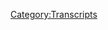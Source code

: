{{Transcript
    | title         = [[325: Feb. 27-Mar. 10, 2013]]
    | caption       = [https://knowledgefight.libsyn.com/knowledge-fight-feb-27-mar-10-2013 Listen to this episode on Libsyn]
    | episodeNumber = [[325: Feb. 27-Mar. 10, 2013|325]]
    | length        = 01:45:38
}}

{{MessageBox
    | header     = Warning: Bot Generated Content
    | text       = This transcript was automatically generated by transcription software and likely contains many mistakes and misattributions. Please check the audio for definitive quotes, attribution, and context.
    | image      = N3yvass4myg91.webp
    | imagewidth = 50px
    | id         = warning
}}

{{TranscriptBlock
    | name      = Unknown Speaker
    | timestamp = 00:00:00.000
    | text      = I'm sick of them posing as if they're the good guys, saying we are the bad guys.
}}

{{TranscriptBlock
    | name      = Unknown Speaker
    | timestamp = 00:00:29.199
    | text      = I love you.
}}

{{TranscriptBlock
    | name      = Unknown Speaker
    | timestamp = 00:00:59.600
    | text      = Hey everybody, welcome back to Knowledge Fight, I'm Dan. I'm Jordan. We're a couple dudes,
}}

{{TranscriptBlock
    | name      = Unknown Speaker
    | timestamp = 00:01:02.719
    | text      = like to sit around, drink novelty beverages, and talk a little bit about Alex Jones. Indeed we are,
}}

{{TranscriptBlock
    | name      = Unknown Speaker
    | timestamp = 00:01:07.599
    | text      = Dan. Jordan. Dan! What's up? Have you ever had heat stroke? Um, maybe. Maybe? Maybe. I don't know,
}}

{{TranscriptBlock
    | name      = Unknown Speaker
    | timestamp = 00:01:15.120
    | text      = not to the point where it's ever been diagnosed or anything. Like you've never passed out or
}}

{{TranscriptBlock
    | name      = Unknown Speaker
    | timestamp = 00:01:19.599
    | text      = anything like that? I don't think so. One time I got sun poisoning on a float trip. Sun poisoning?
}}

{{TranscriptBlock
    | name      = Unknown Speaker
    | timestamp = 00:01:25.359
    | text      = Yeah, yeah. What is that? It's like a... It's like too much vitamin D or something? It's like a
}}

{{TranscriptBlock
    | name      = Unknown Speaker
    | timestamp = 00:01:29.519
    | text      = really bad version of sunburn. It's much worse. And it is a real thing. I only point that out
}}

{{TranscriptBlock
    | name      = Unknown Speaker
    | timestamp = 00:01:38.719
    | text      = because my friends, when I said that I went to the doctor and they told me that it's sun poisoning,
}}

{{TranscriptBlock
    | name      = Unknown Speaker
    | timestamp = 00:01:42.480
    | text      = they were like, that's not real, you're just making this shit up. But it's for like nothing
}}

{{TranscriptBlock
    | name      = Unknown Speaker
    | timestamp = 00:01:46.239
    | text      = I've ever experienced, because it was all over my body. Is it like a skin, like it's all red
}}

{{TranscriptBlock
    | name      = Unknown Speaker
    | timestamp = 00:01:51.599
    | text      = skin? Or... Like needles coming up through my skin at all times. Like it was to the point where I was
}}

{{TranscriptBlock
    | name      = Unknown Speaker
    | timestamp = 00:01:57.120
    | text      = almost crying. No shit. Pretty constantly. And also I was like taking cold baths. Yeah. Just
}}

{{TranscriptBlock
    | name      = Unknown Speaker
    | timestamp = 00:02:02.239
    | text      = to like not, like just to fight back in the way that I felt made sense. Right, right. And they
}}

{{TranscriptBlock
    | name      = Unknown Speaker
    | timestamp = 00:02:06.959
    | text      = were like, that's a terrible idea. It relieved some of the pain. Yeah. And then I would get out
}}

{{TranscriptBlock
    | name      = Unknown Speaker
    | timestamp = 00:02:11.039
    | text      = of the bath and I would lay in bed on my stomach, biting the corner of my mattress. Goddamn! It was
}}

{{TranscriptBlock
    | name      = Unknown Speaker
    | timestamp = 00:02:17.520
    | text      = brutal. That sucks. Yeah, it was so terrible. But it was my own fault too. That's what made it worse.
}}

{{TranscriptBlock
    | name      = Unknown Speaker
    | timestamp = 00:02:21.919
    | text      = Well, right, right. So I went on a float trip and I was just drunk by the time we started floating.
}}

{{TranscriptBlock
    | name      = Unknown Speaker
    | timestamp = 00:02:26.000
    | text      = Right. I was just telling people, like put on sunscreen, Dan, I'm like, fuck sunscreen!
}}

{{TranscriptBlock
    | name      = Unknown Speaker
    | timestamp = 00:02:31.039
    | text      = It was just like, I was like 20, 22 years old and just fucking stupid. Yeah. You were, you were
}}

{{TranscriptBlock
    | name      = Unknown Speaker
    | timestamp = 00:02:37.680
    | text      = back to the point where it's almost like you were trying to hurt yourself. Yeah, exactly. Yeah.
}}

{{TranscriptBlock
    | name      = Unknown Speaker
    | timestamp = 00:02:41.680
    | text      = It was, if I recall correctly, I believe this was the same year that I got a MySpace temporary
}}

{{TranscriptBlock
    | name      = Unknown Speaker
    | timestamp = 00:02:47.439
    | text      = tattoo. I found, we stopped at a gas station that had temporary tattoos and one of them was just
}}

{{TranscriptBlock
    | name      = Unknown Speaker
    | timestamp = 00:02:54.639
    | text      = MySpace. It's like, put it on my arm. Now that should have been a permanent tattoo because it'll
}}

{{TranscriptBlock
    | name      = Unknown Speaker
    | timestamp = 00:03:00.319
    | text      = never go out of style. I put it on my arm and as we were floating down the river, it was my big bit
}}

{{TranscriptBlock
    | name      = Unknown Speaker
    | timestamp = 00:03:05.120
    | text      = that every time we passed somebody else, I'd point at my tattoo and be like, you on MySpace?
}}

{{TranscriptBlock
    | name      = Unknown Speaker
    | timestamp = 00:03:09.199
    | text      = I'm dying. Anyways, you on MySpace?
}}

{{TranscriptBlock
    | name      = Unknown Speaker
    | timestamp = 00:03:15.840
    | text      = Didn't start, the sun poisoning didn't start hurting until like, you know, when I got back.
}}

{{TranscriptBlock
    | name      = Unknown Speaker
    | timestamp = 00:03:20.319
    | text      = Yeah. But yeah, it was one of the worst, I think I actually ended up having to drop out of a college
}}

{{TranscriptBlock
    | name      = Unknown Speaker
    | timestamp = 00:03:27.039
    | text      = class because of that. Jesus! It was a summer school class and I ended up missing like three
}}

{{TranscriptBlock
    | name      = Unknown Speaker
    | timestamp = 00:03:33.280
    | text      = days because it's like really condensed, the summer school schedule. I remember going and
}}

{{TranscriptBlock
    | name      = Unknown Speaker
    | timestamp = 00:03:38.159
    | text      = talking to the professor and he's like, I don't really care. Yeah, well, fair. Oh, okay. Well,
}}

{{TranscriptBlock
    | name      = Unknown Speaker
    | timestamp = 00:03:43.199
    | text      = I got to drop. Well, see you in hell then. It's like, I don't know about heat stroke,
}}

{{TranscriptBlock
    | name      = Unknown Speaker
    | timestamp = 00:03:46.080
    | text      = but that's the time that the sun has hurt me the most. That's the worst thing I can think of.
}}

{{TranscriptBlock
    | name      = Unknown Speaker
    | timestamp = 00:03:50.319
    | text      = That's amazing. I've never even considered that as a possibility, but that's because I hate the
}}

{{TranscriptBlock
    | name      = Unknown Speaker
    | timestamp = 00:03:54.719
    | text      = out of doors. The message is if you go on a float trip, wear some fucking sunscreen. Don't be like
}}

{{TranscriptBlock
    | name      = Unknown Speaker
    | timestamp = 00:04:00.960
    | text      = me back when I was a dumb fuck kid. So stupid. Yeah. Anyway, this is a podcast where I know a
}}

{{TranscriptBlock
    | name      = Unknown Speaker
    | timestamp = 00:04:08.400
    | text      = lot about sun poisoning and Alex Jones. And I really don't know much about either.
}}

{{TranscriptBlock
    | name      = Unknown Speaker
    | timestamp = 00:04:12.639
    | text      = Ah, that's why I must educate you. Yes, thank you.
}}

{{TranscriptBlock
    | name      = Unknown Speaker
    | timestamp = 00:04:18.639
    | text      = Today we got a really interesting in-depth episode to go over. I think there's some really
}}

{{TranscriptBlock
    | name      = Unknown Speaker
    | timestamp = 00:04:22.560
    | text      = important stuff that we will touch on and go over today. But before we get to any of that,
}}

{{TranscriptBlock
    | name      = Unknown Speaker
    | timestamp = 00:04:28.879
    | text      = I believe that we would be wise to spend a little time saying thank you to some of the
}}

{{TranscriptBlock
    | name      = Unknown Speaker
    | timestamp = 00:04:33.040
    | text      = people who have signed up and are supporting the show and make all this possible. First,
}}

{{TranscriptBlock
    | name      = Unknown Speaker
    | timestamp = 00:04:37.040
    | text      = Antti, A-N-T-T-I, thank you so much. You are now a policy wonk.
}}

{{TranscriptBlock
    | name      = Unknown Speaker
    | timestamp = 00:04:41.759
    | text      = I'm a policy wonk. Thanks, Antti.
}}

{{TranscriptBlock
    | name      = Unknown Speaker
    | timestamp = 00:04:43.600
    | text      = Thank you. Next, Mark. Thank you so much. You are now a policy wonk.
}}

{{TranscriptBlock
    | name      = Unknown Speaker
    | timestamp = 00:04:47.360
    | text      = I'm a policy wonk. Thanks, Mark.
}}

{{TranscriptBlock
    | name      = Unknown Speaker
    | timestamp = 00:04:49.360
    | text      = Next, Hawk Talk Plus Moogle. Thank you so much. You are now a policy wonk.
}}

{{TranscriptBlock
    | name      = Unknown Speaker
    | timestamp = 00:04:53.920
    | text      = I'm a policy wonk. Thanks, Hawk Talk Plus Moogle.
}}

{{TranscriptBlock
    | name      = Unknown Speaker
    | timestamp = 00:04:56.560
    | text      = Final Fantasy, man. Is it?
}}

{{TranscriptBlock
    | name      = Unknown Speaker
    | timestamp = 00:04:58.800
    | text      = Moogle, yeah. Okay. It's one of those things where I'm sure some of these names are references
}}

{{TranscriptBlock
    | name      = Unknown Speaker
    | timestamp = 00:05:03.439
    | text      = to things that I don't know what they are, and I'm glad it's Final Fantasy, because anyone
}}

{{TranscriptBlock
    | name      = Unknown Speaker
    | timestamp = 00:05:07.120
    | text      = could probably slip through something that I just assume is a crazy name.
}}

{{TranscriptBlock
    | name      = Unknown Speaker
    | timestamp = 00:05:13.680
    | text      = Oh, that's Nazi propaganda. Oh, that's a member of the Third Reich.
}}

{{TranscriptBlock
    | name      = Unknown Speaker
    | timestamp = 00:05:17.120
    | text      = Cool. Cool. Didn't know UbergruppenfÃ¼hrer Moogle was next. Marlena, thank you so much.
}}

{{TranscriptBlock
    | name      = Unknown Speaker
    | timestamp = 00:05:28.480
    | text      = You are now a policy wonk. I'm a policy wonk.
}}

{{TranscriptBlock
    | name      = Unknown Speaker
    | timestamp = 00:05:30.959
    | text      = Thanks, Marlena. Thank you.
}}

{{TranscriptBlock
    | name      = Unknown Speaker
    | timestamp = 00:05:32.399
    | text      = Then finally, I'd like to say thank you to somebody who donated on elevated level. We
}}

{{TranscriptBlock
    | name      = Unknown Speaker
    | timestamp = 00:05:35.519
    | text      = appreciate that very much. So, Taylor, thank you so much. You are now a technocrat.
}}

{{TranscriptBlock
    | name      = Unknown Speaker
    | timestamp = 00:05:39.680
    | text      = I'm a policy wonk. Crikey, mate. That's fantastic. Have yourself a brew.
}}

{{TranscriptBlock
    | name      = Unknown Speaker
    | timestamp = 00:05:43.920
    | text      = How's your 401k doing, bro? We got to go full tilt boogie on this Watson,
}}

{{TranscriptBlock
    | name      = Unknown Speaker
    | timestamp = 00:05:47.759
    | text      = all right? Let's just get down to business. We ain't making that money off that heroin.
}}

{{TranscriptBlock
    | name      = Unknown Speaker
    | timestamp = 00:05:51.519
    | text      = Why you pimps so good? My neck is freakishly large. I declare info war on you.
}}

{{TranscriptBlock
    | name      = Unknown Speaker
    | timestamp = 00:05:57.839
    | text      = Thank you, Taylor. Thank you very much, Taylor.
}}

{{TranscriptBlock
    | name      = Unknown Speaker
    | timestamp = 00:06:00.079
    | text      = If you're out there listening and you're thinking, hey, I enjoy this show, I'd like to support what
}}

{{TranscriptBlock
    | name      = Unknown Speaker
    | timestamp = 00:06:03.040
    | text      = they do, you can do that by going to our website, knowledgefight.com, clicking the Support the Show
}}

{{TranscriptBlock
    | name      = Unknown Speaker
    | timestamp = 00:06:07.040
    | text      = button. We would appreciate it. We'd love it.
}}

{{TranscriptBlock
    | name      = Unknown Speaker
    | timestamp = 00:06:09.199
    | text      = Are supported entirely by listener support. Thank you. We are a little bit behind on stuff
}}

{{TranscriptBlock
    | name      = Unknown Speaker
    | timestamp = 00:06:16.319
    | text      = because we missed two episodes with the move and the transition and then we're just bad in general.
}}

{{TranscriptBlock
    | name      = Unknown Speaker
    | timestamp = 00:06:22.959
    | text      = We didn't think anybody was going to listen or donate.
}}

{{TranscriptBlock
    | name      = Unknown Speaker
    | timestamp = 00:06:25.439
    | text      = That's what I'm talking about. We're bad in our predictions. We'll be doing some supplementary
}}

{{TranscriptBlock
    | name      = Unknown Speaker
    | timestamp = 00:06:31.680
    | text      = shout outs at the end of this episode. Stay tuned for that.
}}

{{TranscriptBlock
    | name      = Unknown Speaker
    | timestamp = 00:06:34.560
    | text      = Stick around for that, yeah.
}}

{{TranscriptBlock
    | name      = Unknown Speaker
    | timestamp = 00:06:36.240
    | text      = Jordan, today what we're doing is we're going over some 2013 stuff and we're going over the
}}

{{TranscriptBlock
    | name      = Unknown Speaker
    | timestamp = 00:06:41.519
    | text      = time span of February 27th to March 10th. Spoiler alert, Alex goes on vacation for a
}}

{{TranscriptBlock
    | name      = Unknown Speaker
    | timestamp = 00:06:48.480
    | text      = large chunk of his time. He's only in studio on the 27th and the 28th and then comes back
}}

{{TranscriptBlock
    | name      = Unknown Speaker
    | timestamp = 00:06:54.800
    | text      = on the 10th. He has Mike Adams, one of his dumb employees, Aaron Dykes fills in as a host.
}}

{{TranscriptBlock
    | name      = Unknown Speaker
    | timestamp = 00:07:01.439
    | text      = He just gets guest hosts to fill in. Honestly, I believe that even the surrounding time,
}}

{{TranscriptBlock
    | name      = Unknown Speaker
    | timestamp = 00:07:07.519
    | text      = he's on vacation in his head. On the 27th and 28th, there's really not a whole lot to go over.
}}

{{TranscriptBlock
    | name      = Unknown Speaker
    | timestamp = 00:07:14.000
    | text      = When he comes back on the 10th, there's nothing that I saw fit to pull as like,
}}

{{TranscriptBlock
    | name      = Unknown Speaker
    | timestamp = 00:07:18.079
    | text      = oh, this will make for an interesting episode. Really?
}}

{{TranscriptBlock
    | name      = Unknown Speaker
    | timestamp = 00:07:20.240
    | text      = There's just nothing. He's checked out. He knows that he needs to go on vacation and he
}}

{{TranscriptBlock
    | name      = Unknown Speaker
    | timestamp = 00:07:24.800
    | text      = knows that he's going to be gone for a nice week. Fuck it. He has senioritis.
}}

{{TranscriptBlock
    | name      = Unknown Speaker
    | timestamp = 00:07:29.360
    | text      = I was about to say senioritis. This is too weird. We got to stop doing this.
}}

{{TranscriptBlock
    | name      = Unknown Speaker
    | timestamp = 00:07:34.000
    | text      = You and I talk too much. Show's over, guys. So there's really not much to go over. It's a really
}}

{{TranscriptBlock
    | name      = Unknown Speaker
    | timestamp = 00:07:39.920
    | text      = desolate period where there's not like, you know, we go back to the 2013 and we're tracking this
}}

{{TranscriptBlock
    | name      = Unknown Speaker
    | timestamp = 00:07:45.839
    | text      = in order to try and have a better understanding of how he covered Sandy Hook in particular.
}}

{{TranscriptBlock
    | name      = Unknown Speaker
    | timestamp = 00:07:51.040
    | text      = We're seeing a lot of trends that are clearly related to the phenomenon that's happening in
}}

{{TranscriptBlock
    | name      = Unknown Speaker
    | timestamp = 00:07:57.199
    | text      = the conspiracy world around Sandy Hook. The popularity of the conspiracy videos about it,
}}

{{TranscriptBlock
    | name      = Unknown Speaker
    | timestamp = 00:08:02.079
    | text      = the truther in quotes videos about it, the way Alex has started covering all of these shootings
}}

{{TranscriptBlock
    | name      = Unknown Speaker
    | timestamp = 00:08:07.600
    | text      = with rank suspicion, the way he's trying to glom into that market. We're definitely seeing
}}

{{TranscriptBlock
    | name      = Unknown Speaker
    | timestamp = 00:08:14.639
    | text      = those things, but in terms of anything that relates to anything, nothing during this stretch.
}}

{{TranscriptBlock
    | name      = Unknown Speaker
    | timestamp = 00:08:20.560
    | text      = I think about, because sometimes when we're doing the 2013 episodes, I'm almost like,
}}

{{TranscriptBlock
    | name      = Unknown Speaker
    | timestamp = 00:08:25.759
    | text      = oh, that's right. We're talking about Sandy Hook because these are so often unrelated, but it is
}}

{{TranscriptBlock
    | name      = Unknown Speaker
    | timestamp = 00:08:31.439
    | text      = interesting to think about what's bubbling around Alex Jones during this time period. He may be
}}

{{TranscriptBlock
    | name      = Unknown Speaker
    | timestamp = 00:08:37.440
    | text      = talking about something random and weird, but all the while in the background on YouTube, there's
}}

{{TranscriptBlock
    | name      = Unknown Speaker
    | timestamp = 00:08:42.320
    | text      = new Sandy Hook truther conspiracy videos coming out.
}}

{{TranscriptBlock
    | name      = Unknown Speaker
    | timestamp = 00:08:45.440
    | text      = Oh yeah. By this point, like February and March, it's all pretty, it's bubbling up for sure.
}}

{{TranscriptBlock
    | name      = Unknown Speaker
    | timestamp = 00:08:51.919
    | text      = Yeah, yeah, yeah. Those communities. And there is almost like,
}}

{{TranscriptBlock
    | name      = Unknown Speaker
    | timestamp = 00:08:56.480
    | text      = I would assume on some level within the ranks of InfoWars, there's probably some people who are
}}

{{TranscriptBlock
    | name      = Unknown Speaker
    | timestamp = 00:09:02.639
    | text      = thinking like, why aren't we more on board? Yeah, for sure.
}}

{{TranscriptBlock
    | name      = Unknown Speaker
    | timestamp = 00:09:06.159
    | text      = And you know what the other thing that I'm thinking about that I think is a failure of
}}

{{TranscriptBlock
    | name      = Unknown Speaker
    | timestamp = 00:09:09.759
    | text      = whatever we can do as an investigation is that we're not covering InfoWars nightly news.
}}

{{TranscriptBlock
    | name      = Unknown Speaker
    | timestamp = 00:09:16.320
    | text      = Okay. Where Alex's cohorts are
}}

{{TranscriptBlock
    | name      = Unknown Speaker
    | timestamp = 00:09:18.879
    | text      = doing their reports. People like Rob Dew and David Knight who worked there at the time,
}}

{{TranscriptBlock
    | name      = Unknown Speaker
    | timestamp = 00:09:24.480
    | text      = I believe Ja'Carri Jackson's doing the nightly news too at this point.
}}

{{TranscriptBlock
    | name      = Unknown Speaker
    | timestamp = 00:09:28.559
    | text      = They might be covering Sandy Hook shit more. Right.
}}

{{TranscriptBlock
    | name      = Unknown Speaker
    | timestamp = 00:09:33.279
    | text      = And it hasn't made it to Alex's varsity show as much. It does come up and he does definitely
}}

{{TranscriptBlock
    | name      = Unknown Speaker
    | timestamp = 00:09:39.039
    | text      = think the globalists did it at the very least. Well, of course.
}}

{{TranscriptBlock
    | name      = Unknown Speaker
    | timestamp = 00:09:41.600
    | text      = It's a false flag to him at least. Yeah, yeah, yeah.
}}

{{TranscriptBlock
    | name      = Unknown Speaker
    | timestamp = 00:09:44.240
    | text      = But it is interesting to see the slow play for sure. And there's just nothing going on.
}}

{{TranscriptBlock
    | name      = Unknown Speaker
    | timestamp = 00:09:52.320
    | text      = So the only thing that I really feel like is worth talking about comes up on February 28th.
}}

{{TranscriptBlock
    | name      = Unknown Speaker
    | timestamp = 00:09:59.679
    | text      = Right before he leaves for vacation, Alex is in a terrible, terrible mood.
}}

{{TranscriptBlock
    | name      = Unknown Speaker
    | timestamp = 00:10:04.960
    | text      = And it's because of a bill that he has caught wind of.
}}

{{TranscriptBlock
    | name      = Unknown Speaker
    | timestamp = 00:10:08.960
    | text      = Murdering little kids isn't extreme. Me getting upset. It's extreme. Me getting
}}

{{TranscriptBlock
    | name      = Unknown Speaker
    | timestamp = 00:10:14.799
    | text      = freaked out by the legislation that Melissa Melton brought me this morning. And I went
}}

{{TranscriptBlock
    | name      = Unknown Speaker
    | timestamp = 00:10:19.600
    | text      = and looked it up at Senator's in Texas for forced inoculations. Every child care worker.
}}

{{TranscriptBlock
    | name      = Unknown Speaker
    | timestamp = 00:10:24.960
    | text      = If you work at a Mr. Gaddy's and kids are around, you got to take shots. If you work at the
}}

{{TranscriptBlock
    | name      = Unknown Speaker
    | timestamp = 00:10:29.039
    | text      = YMCA, you got to take shots. I mean, just the end of everything.
}}

{{TranscriptBlock
    | name      = Unknown Speaker
    | timestamp = 00:10:32.639
    | text      = So we got this bill. There's actually two bills that Alex is responding to here that
}}

{{TranscriptBlock
    | name      = Unknown Speaker
    | timestamp = 00:10:38.000
    | text      = he has just been brought by his crack reporter, Melissa Melton, this morning.
}}

{{TranscriptBlock
    | name      = Unknown Speaker
    | timestamp = 00:10:41.919
    | text      = He's completely losing his mind. These are two bills in the Texas Senate, SB 63 and SB 64.
}}

{{TranscriptBlock
    | name      = Unknown Speaker
    | timestamp = 00:10:48.240
    | text      = SB 63 allowed some children to consent to receiving vaccines without parental permission.
}}

{{TranscriptBlock
    | name      = Unknown Speaker
    | timestamp = 00:10:52.720
    | text      = However, the word some is doing some heavy lifting in that sentence.
}}

{{TranscriptBlock
    | name      = Unknown Speaker
    | timestamp = 00:10:56.480
    | text      = According to Texas's pre-existing family codes, there are a ton of instances where a child can
}}

{{TranscriptBlock
    | name      = Unknown Speaker
    | timestamp = 00:11:01.120
    | text      = consent to their own health care decisions, regardless of what their parents say. For
}}

{{TranscriptBlock
    | name      = Unknown Speaker
    | timestamp = 00:11:05.039
    | text      = instance, since at least 1995, a child can make their own medical decisions in cases where the
}}

{{TranscriptBlock
    | name      = Unknown Speaker
    | timestamp = 00:11:09.200
    | text      = child is pregnant or if abuse is suspected or if the child is seeking treatment related to drug
}}

{{TranscriptBlock
    | name      = Unknown Speaker
    | timestamp = 00:11:14.639
    | text      = addiction. There are plenty of instances where the state rightly realizes that demanding parental
}}

{{TranscriptBlock
    | name      = Unknown Speaker
    | timestamp = 00:11:19.279
    | text      = consent for treatment would put a child's life at risk. So that level of consent is not required.
}}

{{TranscriptBlock
    | name      = Unknown Speaker
    | timestamp = 00:11:23.919
    | text      = Right. All SB 63 did was amend the already existing instances of when a child could
}}

{{TranscriptBlock
    | name      = Unknown Speaker
    | timestamp = 00:11:28.960
    | text      = consent to their own health care with specific language around vaccination. All this did, SB 63,
}}

{{TranscriptBlock
    | name      = Unknown Speaker
    | timestamp = 00:11:35.600
    | text      = was to make it explicit that a child can control their own vaccination decisions in a case when a
}}

{{TranscriptBlock
    | name      = Unknown Speaker
    | timestamp = 00:11:39.759
    | text      = child is pregnant or has a child of their own. That's all it did. And it's really crazy because
}}

{{TranscriptBlock
    | name      = Unknown Speaker
    | timestamp = 00:11:44.960
    | text      = in all of Alex's coverage of this, while he's freaking out and screaming about it, I didn't
}}

{{TranscriptBlock
    | name      = Unknown Speaker
    | timestamp = 00:11:48.639
    | text      = hear him bring up any of that stuff. It's just him rambling about how the government's trying
}}

{{TranscriptBlock
    | name      = Unknown Speaker
    | timestamp = 00:11:52.240
    | text      = to kill everyone. And then for SB 64, this is really just an amending of Texas's human
}}

{{TranscriptBlock
    | name      = Unknown Speaker
    | timestamp = 00:11:57.759
    | text      = resource code to say that people who work in licensed child care facilities need to be
}}

{{TranscriptBlock
    | name      = Unknown Speaker
    | timestamp = 00:12:02.720
    | text      = immunized for vaccine-preventable diseases, which I think makes pretty good sense.
}}

{{TranscriptBlock
    | name      = Unknown Speaker
    | timestamp = 00:12:06.960
    | text      = No, that makes all the sense. And it would be infuriating. Last night while I was working
}}

{{TranscriptBlock
    | name      = Unknown Speaker
    | timestamp = 00:12:15.919
    | text      = at the Zaneys, somebody was an anti-vaxxer and I went ballistic in the crowd. And I just went
}}

{{TranscriptBlock
    | name      = Unknown Speaker
    | timestamp = 00:12:26.159
    | text      = ballistic on that. You really never know these days, just touring comics. You never know what
}}

{{TranscriptBlock
    | name      = Unknown Speaker
    | timestamp = 00:12:30.960
    | text      = they're going to pull out. Oh man, the headliner is, he was giving me some like, white identity
}}

{{TranscriptBlock
    | name      = Unknown Speaker
    | timestamp = 00:12:36.559
    | text      = is what's under attack. And I'm like, I gotta get the fuck out of here! Wrong host to try and spit
}}

{{TranscriptBlock
    | name      = Unknown Speaker
    | timestamp = 00:12:43.039
    | text      = that to. So anyway, this was just about that, about amending the code slightly. Alex would
}}

{{TranscriptBlock
    | name      = Unknown Speaker
    | timestamp = 00:12:50.320
    | text      = say that that's pretty discriminatory against people who just don't want to get vaccines or
}}

{{TranscriptBlock
    | name      = Unknown Speaker
    | timestamp = 00:12:55.200
    | text      = whatever. Yeah, I'm fine with discriminating against people who don't want to get vaccines.
}}

{{TranscriptBlock
    | name      = Unknown Speaker
    | timestamp = 00:12:58.720
    | text      = Well, here's the problem. This amendment, SB 64, explicitly says that their policy will quote,
}}

{{TranscriptBlock
    | name      = Unknown Speaker
    | timestamp = 00:13:03.759
    | text      = include procedures for facility employees to be exempt from required vaccines. It goes on to say
}}

{{TranscriptBlock
    | name      = Unknown Speaker
    | timestamp = 00:13:10.159
    | text      = that it'll formulate guidelines, quote, for a facility employee who is exempt from required
}}

{{TranscriptBlock
    | name      = Unknown Speaker
    | timestamp = 00:13:14.639
    | text      = vaccines, include procedures the employee must follow to protect children under the facility's
}}

{{TranscriptBlock
    | name      = Unknown Speaker
    | timestamp = 00:13:20.879
    | text      = care from exposure to disease, such as the use of protective medical equipment, including gloves and
}}

{{TranscriptBlock
    | name      = Unknown Speaker
    | timestamp = 00:13:26.399
    | text      = masks, based on the level of risk the employee presents to children by the employee's routine
}}

{{TranscriptBlock
    | name      = Unknown Speaker
    | timestamp = 00:13:30.799
    | text      = and direct exposure to children. They have a paragraph about how they need to, quote,
}}

{{TranscriptBlock
    | name      = Unknown Speaker
    | timestamp = 00:13:34.799
    | text      = prohibit discrimination or retaliatory action against a facility employee who is exempt from
}}

{{TranscriptBlock
    | name      = Unknown Speaker
    | timestamp = 00:13:39.519
    | text      = the required vaccines. For something that's allegedly supposed to be about forcing everyone
}}

{{TranscriptBlock
    | name      = Unknown Speaker
    | timestamp = 00:13:43.679
    | text      = to get shots, it seems like SB 64 is going out of its way to accommodate people who are exempt
}}

{{TranscriptBlock
    | name      = Unknown Speaker
    | timestamp = 00:13:49.919
    | text      = from getting shots. Yeah, that's crazy. Yeah. I respect that. I do. But at the same time,
}}

{{TranscriptBlock
    | name      = Unknown Speaker
    | timestamp = 00:13:56.559
    | text      = maybe don't go that hard trying to be as accommodating towards that. Well, but if you
}}

{{TranscriptBlock
    | name      = Unknown Speaker
    | timestamp = 00:14:02.639
    | text      = are being accommodating at all, then you have to go really far because you have to set in place
}}

{{TranscriptBlock
    | name      = Unknown Speaker
    | timestamp = 00:14:07.039
    | text      = the guidelines in order to accommodate the people who are, like, you need to, if you're going an
}}

{{TranscriptBlock
    | name      = Unknown Speaker
    | timestamp = 00:14:12.000
    | text      = inch, you got to go a mile. Yeah, you're absolutely right. And I don't think that's necessarily a bad
}}

{{TranscriptBlock
    | name      = Unknown Speaker
    | timestamp = 00:14:16.399
    | text      = thing because like some of the people who would be exempt from the vaccination requirements would be
}}

{{TranscriptBlock
    | name      = Unknown Speaker
    | timestamp = 00:14:20.720
    | text      = people who physically can't get vaccines. And you do have to accommodate those people. And I think
}}

{{TranscriptBlock
    | name      = Unknown Speaker
    | timestamp = 00:14:24.559
    | text      = it's appropriate and right to do that. Of course. But SB 64 explicitly lays out that they're also
}}

{{TranscriptBlock
    | name      = Unknown Speaker
    | timestamp = 00:14:30.559
    | text      = talking about people who are, quote, exempt from taking required vaccines based on reasons of
}}

{{TranscriptBlock
    | name      = Unknown Speaker
    | timestamp = 00:14:35.360
    | text      = conscience, including a religious belief. That bill is not forcing anyone to get shots. It's
}}

{{TranscriptBlock
    | name      = Unknown Speaker
    | timestamp = 00:14:40.320
    | text      = clearly about harm reduction and protecting the health of children. It goes out of its way to
}}

{{TranscriptBlock
    | name      = Unknown Speaker
    | timestamp = 00:14:44.399
    | text      = respect the political and religious beliefs that lead people to argue that they don't
}}

{{TranscriptBlock
    | name      = Unknown Speaker
    | timestamp = 00:14:50.879
    | text      = need to get shots. Yeah. So now for some comedy. Alex explicitly says that Melissa Melton, one of
}}

{{TranscriptBlock
    | name      = Unknown Speaker
    | timestamp = 00:14:56.879
    | text      = his reporters, brought him that story that morning. This is February 28th, 2013. And that's why he's
}}

{{TranscriptBlock
    | name      = Unknown Speaker
    | timestamp = 00:15:02.639
    | text      = in such a fucked up mood on this show. And trust me, he is. He is not great on air. Both of those
}}

{{TranscriptBlock
    | name      = Unknown Speaker
    | timestamp = 00:15:08.879
    | text      = bills were introduced into the Texas Senate on November 12th, 2012. It's been a quarter of a
}}

{{TranscriptBlock
    | name      = Unknown Speaker
    | timestamp = 00:15:15.039
    | text      = year since those bills were introduced. And somehow his crack staff had just now figured
}}

{{TranscriptBlock
    | name      = Unknown Speaker
    | timestamp = 00:15:21.039
    | text      = out about them. These people are the tip of the spear, tireless researchers, tip of the spear,
}}

{{TranscriptBlock
    | name      = Unknown Speaker
    | timestamp = 00:15:26.639
    | text      = tireless. They are the vanguard in the fight against bills from six months ago. Now, just
}}

{{TranscriptBlock
    | name      = Unknown Speaker
    | timestamp = 00:15:32.639
    | text      = to be super clear about this and really illustrate my point, here is Alex Jones saying that SB 63 was
}}

{{TranscriptBlock
    | name      = Unknown Speaker
    | timestamp = 00:15:40.559
    | text      = introduced this week, this last week, which indicates to me that he either is very comfortable
}}

{{TranscriptBlock
    | name      = Unknown Speaker
    | timestamp = 00:15:47.039
    | text      = making shit up that he doesn't know was introduced in November 2012, or he's totally fine lying about
}}

{{TranscriptBlock
    | name      = Unknown Speaker
    | timestamp = 00:15:53.279
    | text      = it. It has to be one of the two. So I need to settle down. I was very calm today until I saw,
}}

{{TranscriptBlock
    | name      = Unknown Speaker
    | timestamp = 00:15:58.559
    | text      = which they say has a good chance of passing, just introduced last week.
}}

{{TranscriptBlock
    | name      = Unknown Speaker
    | timestamp = 00:16:07.600
    | text      = We've got SB number 63 and SB number 64.
}}

{{TranscriptBlock
    | name      = Unknown Speaker
    | timestamp = 00:16:11.519
    | text      = So there you go. I mean, he's just a liar or an idiot who's fine making things up.
}}

{{TranscriptBlock
    | name      = Unknown Speaker
    | timestamp = 00:16:15.360
    | text      = Yeah.
}}

{{TranscriptBlock
    | name      = Unknown Speaker
    | timestamp = 00:16:16.080
    | text      = There's no two ways about it.
}}

{{TranscriptBlock
    | name      = Unknown Speaker
    | timestamp = 00:16:17.360
    | text      = Or Melissa told him. I mean, I'm going to go out of my way to give him the benefit of the doubt,
}}

{{TranscriptBlock
    | name      = Unknown Speaker
    | timestamp = 00:16:24.080
    | text      = but maybe Melissa did a shitty job and she just wanted to cover it up.
}}

{{TranscriptBlock
    | name      = Unknown Speaker
    | timestamp = 00:16:28.159
    | text      = So she just told him. And he would believe it.
}}

{{TranscriptBlock
    | name      = Unknown Speaker
    | timestamp = 00:16:30.639
    | text      = Yeah. Third possibility is just laziness to the point of accepting other people's made up shit.
}}

{{TranscriptBlock
    | name      = Unknown Speaker
    | timestamp = 00:16:35.360
    | text      = Yeah.
}}

{{TranscriptBlock
    | name      = Unknown Speaker
    | timestamp = 00:16:36.080
    | text      = So, okay. One of those three things, they're all bad.
}}

{{TranscriptBlock
    | name      = Unknown Speaker
    | timestamp = 00:16:39.600
    | text      = Yeah. I don't know why.
}}

{{TranscriptBlock
    | name      = Unknown Speaker
    | timestamp = 00:16:40.480
    | text      = You're not going to shake me from that.
}}

{{TranscriptBlock
    | name      = Unknown Speaker
    | timestamp = 00:16:42.240
    | text      = I don't know why that was a defense.
}}

{{TranscriptBlock
    | name      = Unknown Speaker
    | timestamp = 00:16:43.919
    | text      = Yeah. So I listened to tons and tons of Alex in order to know what's going on through this
}}

{{TranscriptBlock
    | name      = Unknown Speaker
    | timestamp = 00:16:50.720
    | text      = stretch of February 27th to March 10th, excuse me. And that's it in terms of the stuff that I
}}

{{TranscriptBlock
    | name      = Unknown Speaker
    | timestamp = 00:16:59.919
    | text      = think deserves coverage on our show. That's not a lot.
}}

{{TranscriptBlock
    | name      = Unknown Speaker
    | timestamp = 00:17:02.960
    | text      = That's rough.
}}

{{TranscriptBlock
    | name      = Unknown Speaker
    | timestamp = 00:17:03.679
    | text      = That is not a lot.
}}

{{TranscriptBlock
    | name      = Unknown Speaker
    | timestamp = 00:17:05.200
    | text      = So these episodes are really boring and co-hosts and stuff are not really worthwhile.
}}

{{TranscriptBlock
    | name      = Unknown Speaker
    | timestamp = 00:17:12.799
    | text      = And thankfully, it's one of these things like Alex is a giver. You know what I mean?
}}

{{TranscriptBlock
    | name      = Unknown Speaker
    | timestamp = 00:17:17.039
    | text      = Yeah. Yeah.
}}

{{TranscriptBlock
    | name      = Unknown Speaker
    | timestamp = 00:17:17.839
    | text      = Like I often find whenever there are really bad stretches of his show where there's not
}}

{{TranscriptBlock
    | name      = Unknown Speaker
    | timestamp = 00:17:23.359
    | text      = a lot of content going on, oftentimes if you pay close attention, you'll find something
}}

{{TranscriptBlock
    | name      = Unknown Speaker
    | timestamp = 00:17:27.759
    | text      = that merits discussion. And there is one such thing that happens during the February 27th,
}}

{{TranscriptBlock
    | name      = Unknown Speaker
    | timestamp = 00:17:33.920
    | text      = 2013 episode that sent me on a very interesting crusade that I believe opens up a really
}}

{{TranscriptBlock
    | name      = Unknown Speaker
    | timestamp = 00:17:40.880
    | text      = terrifying glimpse into potential things that Alex Jones believes and offers context to
}}

{{TranscriptBlock
    | name      = Unknown Speaker
    | timestamp = 00:17:50.160
    | text      = some of the things that we've talked about for quite a while that I'm troubled by.
}}

{{TranscriptBlock
    | name      = Unknown Speaker
    | timestamp = 00:17:55.039
    | text      = So here is that clip from the February 27th episode.
}}

{{TranscriptBlock
    | name      = Unknown Speaker
    | timestamp = 00:18:00.400
    | text      = And the Bible says if we get biblical, that there'll also be remnant areas and protected
}}

{{TranscriptBlock
    | name      = Unknown Speaker
    | timestamp = 00:18:04.319
    | text      = areas. And I believe Texas is going to be one of those areas. I mean,
}}

{{TranscriptBlock
    | name      = Unknown Speaker
    | timestamp = 00:18:07.920
    | text      = Pastor David J. Smith, you know, said praying to God like 30 years ago, he was told,
}}

{{TranscriptBlock
    | name      = Unknown Speaker
    | timestamp = 00:18:12.559
    | text      = move to Texas. This is all going to happen. And it was I mean, the point is, is that you've got
}}

{{TranscriptBlock
    | name      = Unknown Speaker
    | timestamp = 00:18:16.559
    | text      = to know that there's not all doom. We need to stand against this regardless. Maybe get a reprieve
}}

{{TranscriptBlock
    | name      = Unknown Speaker
    | timestamp = 00:18:22.559
    | text      = like Nineveh got for a hundred years. We don't know.
}}

{{TranscriptBlock
    | name      = Unknown Speaker
    | timestamp = 00:18:25.039
    | text      = So it's fascinating. He always talks about Nineveh like that's that's so big in his.
}}

{{TranscriptBlock
    | name      = Unknown Speaker
    | timestamp = 00:18:31.440
    | text      = He's constantly around the 2016 election. He always talked about how, like, you know,
}}

{{TranscriptBlock
    | name      = Unknown Speaker
    | timestamp = 00:18:36.319
    | text      = Trump getting in isn't going to create a utopia, but it'll give us a reprieve like Nineveh.
}}

{{TranscriptBlock
    | name      = Unknown Speaker
    | timestamp = 00:18:40.240
    | text      = Right. So that's interesting.
}}

{{TranscriptBlock
    | name      = Unknown Speaker
    | timestamp = 00:18:41.920
    | text      = Great.
}}

{{TranscriptBlock
    | name      = Unknown Speaker
    | timestamp = 00:18:42.640
    | text      = It's so consistent that he's always just buying time.
}}

{{TranscriptBlock
    | name      = Unknown Speaker
    | timestamp = 00:18:45.920
    | text      = Yeah. You know, it's an effort.
}}

{{TranscriptBlock
    | name      = Unknown Speaker
    | timestamp = 00:18:46.960
    | text      = Yeah, that is an interesting way of looking at it.
}}

{{TranscriptBlock
    | name      = Unknown Speaker
    | timestamp = 00:18:48.960
    | text      = And it's the same thing we heard on I don't remember if it was the last episode of the
}}

{{TranscriptBlock
    | name      = Unknown Speaker
    | timestamp = 00:18:52.160
    | text      = one before it where he's talking about his dog, where he, you know, he got all that pain.
}}

{{TranscriptBlock
    | name      = Unknown Speaker
    | timestamp = 00:18:56.640
    | text      = Yeah, he got a couple of years just to, yeah.
}}

{{TranscriptBlock
    | name      = Unknown Speaker
    | timestamp = 00:18:58.960
    | text      = He gave that dog a reprieve like Nineveh, but it died anyway.
}}

{{TranscriptBlock
    | name      = Unknown Speaker
    | timestamp = 00:19:02.160
    | text      = Well, of course, like Nineveh.
}}

{{TranscriptBlock
    | name      = Unknown Speaker
    | timestamp = 00:19:03.680
    | text      = Anyway, I think he has probably some weird ideas about what's worth
}}

{{TranscriptBlock
    | name      = Unknown Speaker
    | timestamp = 00:19:08.240
    | text      = artificially continuing.
}}

{{TranscriptBlock
    | name      = Unknown Speaker
    | timestamp = 00:19:09.519
    | text      = Yeah.
}}

{{TranscriptBlock
    | name      = Unknown Speaker
    | timestamp = 00:19:09.759
    | text      = And what's not. But anyway, that's not the issue.
}}

{{TranscriptBlock
    | name      = Unknown Speaker
    | timestamp = 00:19:13.119
    | text      = I've always found it really interesting when Alex gets specific about what sorts of religious
}}

{{TranscriptBlock
    | name      = Unknown Speaker
    | timestamp = 00:19:16.799
    | text      = figures he thinks positively of, you know, like he talks really negatively about a lot of folks,
}}

{{TranscriptBlock
    | name      = Unknown Speaker
    | timestamp = 00:19:22.640
    | text      = like he hates the Glitterbug churches, the the I believe he's been pretty consistently negative
}}

{{TranscriptBlock
    | name      = Unknown Speaker
    | timestamp = 00:19:29.200
    | text      = about, like prosperity gospel folk. And the mainstream Christianity is an enemy to him.
}}

{{TranscriptBlock
    | name      = Unknown Speaker
    | timestamp = 00:19:34.319
    | text      = He always talks about how the church is infiltrated. But I've really never found
}}

{{TranscriptBlock
    | name      = Unknown Speaker
    | timestamp = 00:19:38.400
    | text      = that he generally, he generally doesn't talk too specifically about what sorts of religious
}}

{{TranscriptBlock
    | name      = Unknown Speaker
    | timestamp = 00:19:43.039
    | text      = influences he thinks are good.
}}

{{TranscriptBlock
    | name      = Unknown Speaker
    | timestamp = 00:19:44.480
    | text      = Right. Has he ever told us like, oh, I go to this church?
}}

{{TranscriptBlock
    | name      = Unknown Speaker
    | timestamp = 00:19:48.400
    | text      = No.
}}

{{TranscriptBlock
    | name      = Unknown Speaker
    | timestamp = 00:19:48.799
    | text      = Right.
}}

{{TranscriptBlock
    | name      = Unknown Speaker
    | timestamp = 00:19:49.200
    | text      = I think that would be unsafe for the church, for himself.
}}

{{TranscriptBlock
    | name      = Unknown Speaker
    | timestamp = 00:19:53.359
    | text      = For everybody. For Jesus.
}}

{{TranscriptBlock
    | name      = Unknown Speaker
    | timestamp = 00:19:55.599
    | text      = Yeah, no, I don't I don't I don't believe he goes to church, frankly. I don't know.
}}

{{TranscriptBlock
    | name      = Unknown Speaker
    | timestamp = 00:19:58.799
    | text      = It seems weird to me to say that maybe it's inappropriate because, you know,
}}

{{TranscriptBlock
    | name      = Unknown Speaker
    | timestamp = 00:20:02.240
    | text      = that's that's a person's private life. It's weird for me to make an assumption about it,
}}

{{TranscriptBlock
    | name      = Unknown Speaker
    | timestamp = 00:20:06.160
    | text      = but I would be fairly surprised. I mean, he does his show on Sunday.
}}

{{TranscriptBlock
    | name      = Unknown Speaker
    | timestamp = 00:20:09.279
    | text      = Yeah, I was just about to say he does a Sunday show.
}}

{{TranscriptBlock
    | name      = Unknown Speaker
    | timestamp = 00:20:11.440
    | text      = Yeah. We know basically that he thinks demons walk among us, that he's in a literal battle
}}

{{TranscriptBlock
    | name      = Unknown Speaker
    | timestamp = 00:20:16.079
    | text      = with a literal devil, and that the rapture is happening after the tribulation.
}}

{{TranscriptBlock
    | name      = Unknown Speaker
    | timestamp = 00:20:19.599
    | text      = Post-trib!
}}

{{TranscriptBlock
    | name      = Unknown Speaker
    | timestamp = 00:20:20.240
    | text      = Afterwards. But then that conveniently allows him to blend these ideas of religious piety and
}}

{{TranscriptBlock
    | name      = Unknown Speaker
    | timestamp = 00:20:25.759
    | text      = righteous trench warfare, the fantasies that he has about that, into one. The post-trib rapture
}}

{{TranscriptBlock
    | name      = Unknown Speaker
    | timestamp = 00:20:30.240
    | text      = allows that. It's great. This clip that we just heard is part of an interview with a woman named
}}

{{TranscriptBlock
    | name      = Unknown Speaker
    | timestamp = 00:20:34.000
    | text      = Catherine Albrecht. It's supposed to be about the RFID chips that are going to be put in everybody,
}}

{{TranscriptBlock
    | name      = Unknown Speaker
    | timestamp = 00:20:39.759
    | text      = but it quickly descends into how these RFID chips are the literal biblical mark of the beast.
}}

{{TranscriptBlock
    | name      = Unknown Speaker
    | timestamp = 00:20:44.240
    | text      = Sure.
}}

{{TranscriptBlock
    | name      = Unknown Speaker
    | timestamp = 00:20:44.559
    | text      = And from there, it's just a hop, skip, and a jump for them to turn the show into outright
}}

{{TranscriptBlock
    | name      = Unknown Speaker
    | timestamp = 00:20:48.000
    | text      = televangelism. Everybody's got to get right with God. Crazy.
}}

{{TranscriptBlock
    | name      = Unknown Speaker
    | timestamp = 00:20:51.279
    | text      = I've never heard anybody in Christian faith tell me that the literal mark of the beast was coming.
}}

{{TranscriptBlock
    | name      = Unknown Speaker
    | timestamp = 00:20:58.400
    | text      = No.
}}

{{TranscriptBlock
    | name      = Unknown Speaker
    | timestamp = 00:20:58.960
    | text      = Never heard that one before.
}}

{{TranscriptBlock
    | name      = Unknown Speaker
    | timestamp = 00:21:00.160
    | text      = Yeah. In the middle of this, Alex and Catherine express that the end times are probably
}}

{{TranscriptBlock
    | name      = Unknown Speaker
    | timestamp = 00:21:05.440
    | text      = inevitable, and that they're just going to have to survive them. And Alex there says that Texas
}}

{{TranscriptBlock
    | name      = Unknown Speaker
    | timestamp = 00:21:09.839
    | text      = is going to be important in that, and he cites David J. Smith as a figure who agrees with him.
}}

{{TranscriptBlock
    | name      = Unknown Speaker
    | timestamp = 00:21:14.799
    | text      = The rest of their interview is boring, so I decided to check into who this pastor was
}}

{{TranscriptBlock
    | name      = Unknown Speaker
    | timestamp = 00:21:18.319
    | text      = that Alex was referencing. And my gut told me it would lead me somewhere weird.
}}

{{TranscriptBlock
    | name      = Unknown Speaker
    | timestamp = 00:21:23.119
    | text      = Now, one thing that's important to point out is that David J. Smith is a very obscure figure
}}

{{TranscriptBlock
    | name      = Unknown Speaker
    | timestamp = 00:21:27.119
    | text      = to people like you and me.
}}

{{TranscriptBlock
    | name      = Unknown Speaker
    | timestamp = 00:21:29.680
    | text      = And the world.
}}

{{TranscriptBlock
    | name      = Unknown Speaker
    | timestamp = 00:21:30.640
    | text      = Right.
}}

{{TranscriptBlock
    | name      = Unknown Speaker
    | timestamp = 00:21:31.039
    | text      = Hopefully.
}}

{{TranscriptBlock
    | name      = Unknown Speaker
    | timestamp = 00:21:31.839
    | text      = His name is one that only a very specific sort of person would bring up in conversation,
}}

{{TranscriptBlock
    | name      = Unknown Speaker
    | timestamp = 00:21:37.279
    | text      = particularly in a positive way, as someone whose opinion you should take seriously.
}}

{{TranscriptBlock
    | name      = Unknown Speaker
    | timestamp = 00:21:42.160
    | text      = In 1980, David Smith founded the Church of God Evangelistic Association after he broke
}}

{{TranscriptBlock
    | name      = Unknown Speaker
    | timestamp = 00:21:47.839
    | text      = away from the Worldwide Church of God. The Worldwide Church of God, in turn, was founded
}}

{{TranscriptBlock
    | name      = Unknown Speaker
    | timestamp = 00:21:52.400
    | text      = by Herbert Armstrong in 1931 under the name the Radio Church of God.
}}

{{TranscriptBlock
    | name      = Unknown Speaker
    | timestamp = 00:21:56.960
    | text      = Ooh, no. Bad. Pass.
}}

{{TranscriptBlock
    | name      = Unknown Speaker
    | timestamp = 00:21:58.640
    | text      = From that name? I think you might be guessing, but this church might have been like a performative
}}

{{TranscriptBlock
    | name      = Unknown Speaker
    | timestamp = 00:22:03.200
    | text      = church.
}}

{{TranscriptBlock
    | name      = Unknown Speaker
    | timestamp = 00:22:03.759
    | text      = Yeah. Pass. Pass.
}}

{{TranscriptBlock
    | name      = Unknown Speaker
    | timestamp = 00:22:05.359
    | text      = Maybe an early televangelism hustle.
}}

{{TranscriptBlock
    | name      = Unknown Speaker
    | timestamp = 00:22:07.440
    | text      = Hard pass.
}}

{{TranscriptBlock
    | name      = Unknown Speaker
    | timestamp = 00:22:08.160
    | text      = Possibly. So, Armstrong's career was characterized by doomsday predictions that routinely failed to
}}

{{TranscriptBlock
    | name      = Unknown Speaker
    | timestamp = 00:22:13.119
    | text      = materialize. He had a pretty good run, and when it was all over, his influence would be pretty
}}

{{TranscriptBlock
    | name      = Unknown Speaker
    | timestamp = 00:22:17.440
    | text      = substantial, possibly not in the way he intended it to be, but by the mid to late 1970s, things
}}

{{TranscriptBlock
    | name      = Unknown Speaker
    | timestamp = 00:22:23.200
    | text      = were not going great for his church. Armstrong's son was trying to start a splinter group,
}}

{{TranscriptBlock
    | name      = Unknown Speaker
    | timestamp = 00:22:27.519
    | text      = and he'd been excommunicated from the group. Armstrong's wife had passed away, and he'd
}}

{{TranscriptBlock
    | name      = Unknown Speaker
    | timestamp = 00:22:31.839
    | text      = remarried a woman half a century younger than him. Accusations of malfeasance were flying
}}

{{TranscriptBlock
    | name      = Unknown Speaker
    | timestamp = 00:22:36.240
    | text      = around him all over the place, so it only makes sense that an enterprising member of
}}

{{TranscriptBlock
    | name      = Unknown Speaker
    | timestamp = 00:22:40.319
    | text      = that group would see it as the right time to start their own thing, and that's exactly
}}

{{TranscriptBlock
    | name      = Unknown Speaker
    | timestamp = 00:22:44.079
    | text      = what David J. Smith did.
}}

{{TranscriptBlock
    | name      = Unknown Speaker
    | timestamp = 00:22:45.839
    | text      = So, when Smith started his Church of God Evangelistic Association, he didn't stray too far from some
}}

{{TranscriptBlock
    | name      = Unknown Speaker
    | timestamp = 00:22:51.119
    | text      = of the basic tenets of Armstrong's theology, and one of the central beliefs that he retained
}}

{{TranscriptBlock
    | name      = Unknown Speaker
    | timestamp = 00:22:55.839
    | text      = was Armstrong's teachings about British Israelism, which might strike you as a foreign concept.
}}

{{TranscriptBlock
    | name      = Unknown Speaker
    | timestamp = 00:23:03.920
    | text      = No. No, no, no, because of course I would put together Israel and Britain. Those two
}}

{{TranscriptBlock
    | name      = Unknown Speaker
    | timestamp = 00:23:11.119
    | text      = things seem so closely related to me in my theological history.
}}

{{TranscriptBlock
    | name      = Unknown Speaker
    | timestamp = 00:23:16.160
    | text      = I guess you can kind of guess what it is from those two words, sort of.
}}

{{TranscriptBlock
    | name      = Unknown Speaker
    | timestamp = 00:23:20.000
    | text      = White Jews. White people are the white people.
}}

{{TranscriptBlock
    | name      = Unknown Speaker
    | timestamp = 00:23:22.640
    | text      = You're not far off. The subject of British Israelism is a really complicated thing, and
}}

{{TranscriptBlock
    | name      = Unknown Speaker
    | timestamp = 00:23:27.119
    | text      = it means a bunch of different things in different contexts, so it's important for me to be pretty
}}

{{TranscriptBlock
    | name      = Unknown Speaker
    | timestamp = 00:23:31.119
    | text      = clear about what we're talking about as we go through this. At its core, British Israelism,
}}

{{TranscriptBlock
    | name      = Unknown Speaker
    | timestamp = 00:23:36.000
    | text      = or Anglo-Israelism, is the belief that white Anglo-Saxons, primarily those of Western European
}}

{{TranscriptBlock
    | name      = Unknown Speaker
    | timestamp = 00:23:41.599
    | text      = heritage, are the direct descendants of the ten lost tribes of Israel.
}}

{{TranscriptBlock
    | name      = Unknown Speaker
    | timestamp = 00:23:45.039
    | text      = That makes perfect sense to me.
}}

{{TranscriptBlock
    | name      = Unknown Speaker
    | timestamp = 00:23:46.880
    | text      = Check.
}}

{{TranscriptBlock
    | name      = Unknown Speaker
    | timestamp = 00:23:47.519
    | text      = Yep. I believe that now.
}}

{{TranscriptBlock
    | name      = Unknown Speaker
    | timestamp = 00:23:49.920
    | text      = Proponents of the theory point to Bible stories about Jacob, later to be renamed Israel, who
}}

{{TranscriptBlock
    | name      = Unknown Speaker
    | timestamp = 00:23:54.960
    | text      = had twelve sons, each of whom gave birth to their own tribes, the twelve tribes of Israel.
}}

{{TranscriptBlock
    | name      = Unknown Speaker
    | timestamp = 00:23:59.839
    | text      = When Solomon died, only two of these tribes, those of Judah and Benjamin, would accept
}}

{{TranscriptBlock
    | name      = Unknown Speaker
    | timestamp = 00:24:04.559
    | text      = the rule of Solomon's son, Rehoboam. Rehoboam was a shitty and cruel leader, and his ascent
}}

{{TranscriptBlock
    | name      = Unknown Speaker
    | timestamp = 00:24:09.920
    | text      = to the throne would result in what amounted to a civil war. These two tribes that sided
}}

{{TranscriptBlock
    | name      = Unknown Speaker
    | timestamp = 00:24:14.400
    | text      = with him became the Southern Kingdom, or the Kingdom of Judah, and the ten other tribes
}}

{{TranscriptBlock
    | name      = Unknown Speaker
    | timestamp = 00:24:18.480
    | text      = were the Northern Kingdom, or the Kingdom of Israel. In the 720s BCE, the Assyrians
}}

{{TranscriptBlock
    | name      = Unknown Speaker
    | timestamp = 00:24:23.920
    | text      = invaded and sent all those tribes in the Southern Kingdom into exile, and as the story goes,
}}

{{TranscriptBlock
    | name      = Unknown Speaker
    | timestamp = 00:24:30.559
    | text      = the ten tribes became lost.
}}

{{TranscriptBlock
    | name      = Unknown Speaker
    | timestamp = 00:24:32.240
    | text      = However, archaeology, anthropology, and historical records do not agree with this simplistic
}}

{{TranscriptBlock
    | name      = Unknown Speaker
    | timestamp = 00:24:36.960
    | text      = and clear-cut version of these tribes just getting lost to history. Many members of these
}}

{{TranscriptBlock
    | name      = Unknown Speaker
    | timestamp = 00:24:41.839
    | text      = tribes fled back to the Southern Kingdom and reabsorbed into that population. Others were
}}

{{TranscriptBlock
    | name      = Unknown Speaker
    | timestamp = 00:24:46.720
    | text      = taken back to Assyria and Medea, where they were assimilated into those cultures.
}}

{{TranscriptBlock
    | name      = Unknown Speaker
    | timestamp = 00:24:50.559
    | text      = Yeah, that makes sense. It's not like it was a Walmart and they just got lost in there,
}}

{{TranscriptBlock
    | name      = Unknown Speaker
    | timestamp = 00:24:55.440
    | text      = never to be seen from again.
}}

{{TranscriptBlock
    | name      = Unknown Speaker
    | timestamp = 00:24:57.440
    | text      = Yeah. In 586 BCE, Nebuchadnezzar of Babylon attacked the Southern Kingdom and the population
}}

{{TranscriptBlock
    | name      = Unknown Speaker
    | timestamp = 00:25:03.039
    | text      = was exiled.
}}

{{TranscriptBlock
    | name      = Unknown Speaker
    | timestamp = 00:25:03.839
    | text      = Shout out to Nebi.
}}

{{TranscriptBlock
    | name      = Unknown Speaker
    | timestamp = 00:25:05.039
    | text      = This population of the Southern Kingdom, Judah, was by that point constituted of the two tribes
}}

{{TranscriptBlock
    | name      = Unknown Speaker
    | timestamp = 00:25:10.640
    | text      = who stayed loyal to Rehoboam, as well as many of the members of the Northern Kingdom who
}}

{{TranscriptBlock
    | name      = Unknown Speaker
    | timestamp = 00:25:14.240
    | text      = had fled south 140 years prior, who had integrated by that point.
}}

{{TranscriptBlock
    | name      = Unknown Speaker
    | timestamp = 00:25:18.079
    | text      = Right, of course.
}}

{{TranscriptBlock
    | name      = Unknown Speaker
    | timestamp = 00:25:18.960
    | text      = By the time the exiled Israelites returned to Jerusalem to rebuild the kingdom, their
}}

{{TranscriptBlock
    | name      = Unknown Speaker
    | timestamp = 00:25:23.599
    | text      = identity was largely unified. The people are real, the struggles are real, the heritage
}}

{{TranscriptBlock
    | name      = Unknown Speaker
    | timestamp = 00:25:29.599
    | text      = is real, but the idea that these tribes got lost is seen by most scholars as more myth
}}

{{TranscriptBlock
    | name      = Unknown Speaker
    | timestamp = 00:25:34.480
    | text      = than history. The consensus opinion is that between the Assyrian invasion of the Northern
}}

{{TranscriptBlock
    | name      = Unknown Speaker
    | timestamp = 00:25:39.279
    | text      = Kingdom and the Babylonian invasion of the Southern Kingdom, most of the members of these
}}

{{TranscriptBlock
    | name      = Unknown Speaker
    | timestamp = 00:25:43.440
    | text      = tribes had become integrated into the larger identity of the Kingdom of Judah, or into
}}

{{TranscriptBlock
    | name      = Unknown Speaker
    | timestamp = 00:25:48.079
    | text      = the places where they had ended up, like Assyria.
}}

{{TranscriptBlock
    | name      = Unknown Speaker
    | timestamp = 00:25:50.720
    | text      = Yeah. Well, as a national history, it makes sense to put that myth together because that
}}

{{TranscriptBlock
    | name      = Unknown Speaker
    | timestamp = 00:25:56.400
    | text      = way you almost immediately remove the tribal identity of those, quote, lost tribes, you
}}

{{TranscriptBlock
    | name      = Unknown Speaker
    | timestamp = 00:26:02.960
    | text      = know?
}}

{{TranscriptBlock
    | name      = Unknown Speaker
    | timestamp = 00:26:03.279
    | text      = Right.
}}

{{TranscriptBlock
    | name      = Unknown Speaker
    | timestamp = 00:26:03.839
    | text      = If you are in one of those lost tribes and you came back, you're no longer in that lost
}}

{{TranscriptBlock
    | name      = Unknown Speaker
    | timestamp = 00:26:08.640
    | text      = tribe, you're in ours. So you create the myth that they're lost as opposed to like, they
}}

{{TranscriptBlock
    | name      = Unknown Speaker
    | timestamp = 00:26:14.240
    | text      = got, they came back or they got kicked out or, you know, Assyria took them, that kind
}}

{{TranscriptBlock
    | name      = Unknown Speaker
    | timestamp = 00:26:19.200
    | text      = of thing, in order to strengthen your own national identity.
}}

{{TranscriptBlock
    | name      = Unknown Speaker
    | timestamp = 00:26:22.319
    | text      = So flash forward to more modern days. For centuries, legends about the lost tribes had
}}

{{TranscriptBlock
    | name      = Unknown Speaker
    | timestamp = 00:26:27.039
    | text      = been very popular. One of the often repeated myths said that the tribes were, quote, in
}}

{{TranscriptBlock
    | name      = Unknown Speaker
    | timestamp = 00:26:31.279
    | text      = a region situated beyond the miraculous and impassable river of Semation, who flows for
}}

{{TranscriptBlock
    | name      = Unknown Speaker
    | timestamp = 00:26:36.400
    | text      = six days of the week and stops on Shabbat when the 10 tribes are forbidden to travel.
}}

{{TranscriptBlock
    | name      = Unknown Speaker
    | timestamp = 00:26:41.119
    | text      = Poetic explanations abounded for why no one had found the tribes, even though people were
}}

{{TranscriptBlock
    | name      = Unknown Speaker
    | timestamp = 00:26:45.200
    | text      = looking really hard for them.
}}

{{TranscriptBlock
    | name      = Unknown Speaker
    | timestamp = 00:26:46.640
    | text      = So hard.
}}

{{TranscriptBlock
    | name      = Unknown Speaker
    | timestamp = 00:26:47.119
    | text      = So it's like that. Isn't that just like a really fun thing? Like the idea of there's
}}

{{TranscriptBlock
    | name      = Unknown Speaker
    | timestamp = 00:26:51.680
    | text      = this magical river that stops only on the time when they can't cross it.
}}

{{TranscriptBlock
    | name      = Unknown Speaker
    | timestamp = 00:26:55.119
    | text      = Yeah, it's Atlantis. It's fucking a Brigadoon.
}}

{{TranscriptBlock
    | name      = Unknown Speaker
    | timestamp = 00:26:58.480
    | text      = All right. I like that, though. I enjoy that image in my head. It's a fun image.
}}

{{TranscriptBlock
    | name      = Unknown Speaker
    | timestamp = 00:27:03.759
    | text      = Then in 1590, a book called The Ten Lost Tribes was published. The book gave the first
}}

{{TranscriptBlock
    | name      = Unknown Speaker
    | timestamp = 00:27:08.960
    | text      = voice to the theory that groups like the Celts, the Germans, the Scandinavians, they
}}

{{TranscriptBlock
    | name      = Unknown Speaker
    | timestamp = 00:27:13.440
    | text      = were in fact the tribes of Israel that had gotten lost. While the theory didn't go
}}

{{TranscriptBlock
    | name      = Unknown Speaker
    | timestamp = 00:27:17.839
    | text      = mega-viral, it did gain a little bit of traction early on, and here's where one of the most
}}

{{TranscriptBlock
    | name      = Unknown Speaker
    | timestamp = 00:27:21.839
    | text      = important distinctions comes into play.
}}

{{TranscriptBlock
    | name      = Unknown Speaker
    | timestamp = 00:27:24.240
    | text      = In the 1600s, as this idea began to spread a little bit in Britain, it was not explicitly
}}

{{TranscriptBlock
    | name      = Unknown Speaker
    | timestamp = 00:27:29.680
    | text      = anti-Semitic. The proponents of this theory believed that the people who were Jewish were
}}

{{TranscriptBlock
    | name      = Unknown Speaker
    | timestamp = 00:27:34.319
    | text      = the descendants of the tribes of Judah and that the white Anglo-Saxons were the ten
}}

{{TranscriptBlock
    | name      = Unknown Speaker
    | timestamp = 00:27:38.640
    | text      = tribes that got lost, so they were all Israelites.
}}

{{TranscriptBlock
    | name      = Unknown Speaker
    | timestamp = 00:27:41.839
    | text      = It could definitely be described as co-opting, but at that point in history, the ideas were
}}

{{TranscriptBlock
    | name      = Unknown Speaker
    | timestamp = 00:27:46.079
    | text      = not being spread to deny Jewish people their heritage or to demonize them. There were plenty
}}

{{TranscriptBlock
    | name      = Unknown Speaker
    | timestamp = 00:27:50.559
    | text      = of other problems with the theory back then, which we'll get into later, but anti-Semitism
}}

{{TranscriptBlock
    | name      = Unknown Speaker
    | timestamp = 00:27:54.480
    | text      = was not one of them.
}}

{{TranscriptBlock
    | name      = Unknown Speaker
    | timestamp = 00:27:55.519
    | text      = So it was just kind of one of those, like, why is it, it's almost fitting together why
}}

{{TranscriptBlock
    | name      = Unknown Speaker
    | timestamp = 00:28:00.880
    | text      = we believe in our version of Christianity with why are we completely different people?
}}

{{TranscriptBlock
    | name      = Unknown Speaker
    | timestamp = 00:28:06.720
    | text      = So you kind of say, well, now we're also Jews, so that makes more sense in that context?
}}

{{TranscriptBlock
    | name      = Unknown Speaker
    | timestamp = 00:28:13.119
    | text      = There's probably a little piece of it that's that, but I think that there's a much larger
}}

{{TranscriptBlock
    | name      = Unknown Speaker
    | timestamp = 00:28:16.960
    | text      = reason, which we'll get into later.
}}

{{TranscriptBlock
    | name      = Unknown Speaker
    | timestamp = 00:28:18.480
    | text      = Okay.
}}

{{TranscriptBlock
    | name      = Unknown Speaker
    | timestamp = 00:28:18.880
    | text      = I think there's some timing issues.
}}

{{TranscriptBlock
    | name      = Unknown Speaker
    | timestamp = 00:28:20.160
    | text      = All right.
}}

{{TranscriptBlock
    | name      = Unknown Speaker
    | timestamp = 00:28:21.039
    | text      = So these notions existed in small pockets for a long time, finally reaching their peak
}}

{{TranscriptBlock
    | name      = Unknown Speaker
    | timestamp = 00:28:25.279
    | text      = in the late 1800s and into the early 1900s. In the early 1900s, as these theories began
}}

{{TranscriptBlock
    | name      = Unknown Speaker
    | timestamp = 00:28:31.839
    | text      = to take hold in the United States, that is the point where things got ugly. Here's the
}}

{{TranscriptBlock
    | name      = Unknown Speaker
    | timestamp = 00:28:36.319
    | text      = final caveat I will give on the matter. There are apparently still some churches that exist
}}

{{TranscriptBlock
    | name      = Unknown Speaker
    | timestamp = 00:28:41.440
    | text      = that believe in British Israelism that don't hate Jewish people, but they are the exception,
}}

{{TranscriptBlock
    | name      = Unknown Speaker
    | timestamp = 00:28:46.640
    | text      = not the rule.
}}

{{TranscriptBlock
    | name      = Unknown Speaker
    | timestamp = 00:28:47.599
    | text      = Yeah.
}}

{{TranscriptBlock
    | name      = Unknown Speaker
    | timestamp = 00:28:48.480
    | text      = In the 1920s in the United States, British Israel beliefs were co-opted by outright
}}

{{TranscriptBlock
    | name      = Unknown Speaker
    | timestamp = 00:28:52.799
    | text      = bigots and anti-Semites. And ever since that point, the ideas have been almost their exclusive
}}

{{TranscriptBlock
    | name      = Unknown Speaker
    | timestamp = 00:28:58.000
    | text      = domain. The group Christian Identity traces their roots to British Israelism. The identity
}}

{{TranscriptBlock
    | name      = Unknown Speaker
    | timestamp = 00:29:03.680
    | text      = that they base their worldview on is the belief that the white race's true identity is the
}}

{{TranscriptBlock
    | name      = Unknown Speaker
    | timestamp = 00:29:07.839
    | text      = lost tribes of Israel. Christian Identity is a loosely organized, theologically entwined,
}}

{{TranscriptBlock
    | name      = Unknown Speaker
    | timestamp = 00:29:13.039
    | text      = overtly white supremacist terrorist party. It wouldn't be right to call them a group
}}

{{TranscriptBlock
    | name      = Unknown Speaker
    | timestamp = 00:29:17.759
    | text      = since they have a penchant for decentralization, and they follow the leaderless resistance
}}

{{TranscriptBlock
    | name      = Unknown Speaker
    | timestamp = 00:29:22.319
    | text      = model popularized by Louis Beam, who was an adherent of Christian Identity.
}}

{{TranscriptBlock
    | name      = Unknown Speaker
    | timestamp = 00:29:26.319
    | text      = God damn it.
}}

{{TranscriptBlock
    | name      = Unknown Speaker
    | timestamp = 00:29:28.000
    | text      = Christian Identity's fingerprints are all over the history of the people behind right-wing
}}

{{TranscriptBlock
    | name      = Unknown Speaker
    | timestamp = 00:29:32.079
    | text      = terrorism and hate groups since the 1950s. Their path intersects with the Klan, the Aryan
}}

{{TranscriptBlock
    | name      = Unknown Speaker
    | timestamp = 00:29:37.759
    | text      = Nations, the militia movement of the 90s, the American Nazi Party, and its founder George
}}

{{TranscriptBlock
    | name      = Unknown Speaker
    | timestamp = 00:29:42.559
    | text      = Lincoln Rockwell.
}}

{{TranscriptBlock
    | name      = Unknown Speaker
    | timestamp = 00:29:44.079
    | text      = The key difference between British Israelism in the 1600s in Britain and the 1900s in America
}}

{{TranscriptBlock
    | name      = Unknown Speaker
    | timestamp = 00:29:50.000
    | text      = is that whereas the prior believed that Jews were also descendants of Israel, the latter
}}

{{TranscriptBlock
    | name      = Unknown Speaker
    | timestamp = 00:29:55.359
    | text      = did not. As the British Israelism beliefs became co-opted by the Christian Identity
}}

{{TranscriptBlock
    | name      = Unknown Speaker
    | timestamp = 00:30:00.559
    | text      = movement, the narrative changed. No longer was the theory just that white people were
}}

{{TranscriptBlock
    | name      = Unknown Speaker
    | timestamp = 00:30:05.359
    | text      = also Israelites, it was now that they were the only true Israelites, and that a vast
}}

{{TranscriptBlock
    | name      = Unknown Speaker
    | timestamp = 00:30:10.400
    | text      = majority of the people who think they're Jewish are imposters.
}}

{{TranscriptBlock
    | name      = Unknown Speaker
    | timestamp = 00:30:14.319
    | text      = Okay, well, stop that, all of you. All of you? What? No! That's insane!
}}

{{TranscriptBlock
    | name      = Unknown Speaker
    | timestamp = 00:30:20.319
    | text      = It's wild stuff. But it underpins a ton of these right-wing movements. It's insidious
}}

{{TranscriptBlock
    | name      = Unknown Speaker
    | timestamp = 00:30:28.640
    | text      = and it's very difficult to track how many people or what people are into, because no
}}

{{TranscriptBlock
    | name      = Unknown Speaker
    | timestamp = 00:30:35.279
    | text      = one's like, hey, I'm a Christian Identity preacher, or at least most don't. But their
}}

{{TranscriptBlock
    | name      = Unknown Speaker
    | timestamp = 00:30:40.000
    | text      = ideas can be very clearly traced a lot of the time, and that's one of the things that
}}

{{TranscriptBlock
    | name      = Unknown Speaker
    | timestamp = 00:30:44.880
    | text      = is really murky and really hard about this world.
}}

{{TranscriptBlock
    | name      = Unknown Speaker
    | timestamp = 00:30:47.039
    | text      = It's amazing to me how far these people go to justify their bigotry. It all starts from
}}

{{TranscriptBlock
    | name      = Unknown Speaker
    | timestamp = 00:30:54.400
    | text      = you think white people are the best, and then you have to create these fantastical situations
}}

{{TranscriptBlock
    | name      = Unknown Speaker
    | timestamp = 00:31:00.319
    | text      = where you're like, no, it's okay, I think white people are the best.
}}

{{TranscriptBlock
    | name      = Unknown Speaker
    | timestamp = 00:31:04.480
    | text      = I think a lot of it can be traced to the idea of wanting to retain a self-image of being
}}

{{TranscriptBlock
    | name      = Unknown Speaker
    | timestamp = 00:31:12.079
    | text      = Christian and upholding Christian ideas.
}}

{{TranscriptBlock
    | name      = Unknown Speaker
    | timestamp = 00:31:14.480
    | text      = While at the same time hating people, even though Christ would be against them.
}}

{{TranscriptBlock
    | name      = Unknown Speaker
    | timestamp = 00:31:18.160
    | text      = Finding a way to rationalize and hold those two positions simultaneously, I think, is
}}

{{TranscriptBlock
    | name      = Unknown Speaker
    | timestamp = 00:31:22.720
    | text      = a large part of people who buy into the...
}}

{{TranscriptBlock
    | name      = Unknown Speaker
    | timestamp = 00:31:25.039
    | text      = It's so true.
}}

{{TranscriptBlock
    | name      = Unknown Speaker
    | timestamp = 00:31:25.200
    | text      = Well, but it also is much easier than maybe giving up whatever security you feel in your
}}

{{TranscriptBlock
    | name      = Unknown Speaker
    | timestamp = 00:31:32.799
    | text      = supremacy here.
}}

{{TranscriptBlock
    | name      = Unknown Speaker
    | timestamp = 00:31:33.440
    | text      = Yeah, that's true.
}}

{{TranscriptBlock
    | name      = Unknown Speaker
    | timestamp = 00:31:34.079
    | text      = I don't know. Anyway, some Christian Identity folks swing for the fences and argue that
}}

{{TranscriptBlock
    | name      = Unknown Speaker
    | timestamp = 00:31:38.880
    | text      = Jews are literally descended from the devil.
}}

{{TranscriptBlock
    | name      = Unknown Speaker
    | timestamp = 00:31:41.519
    | text      = Okay.
}}

{{TranscriptBlock
    | name      = Unknown Speaker
    | timestamp = 00:31:42.880
    | text      = But the more mainline position is that the Anglo-Saxons, as the tribes that got lost,
}}

{{TranscriptBlock
    | name      = Unknown Speaker
    | timestamp = 00:31:47.519
    | text      = carry out the pure bloodline. The descendants of the tribe of Judah, though they believe
}}

{{TranscriptBlock
    | name      = Unknown Speaker
    | timestamp = 00:31:52.400
    | text      = that they're Israelites.
}}

{{TranscriptBlock
    | name      = Unknown Speaker
    | timestamp = 00:31:53.680
    | text      = Their ancestors were actually a population of Turks who converted to Judaism as part
}}

{{TranscriptBlock
    | name      = Unknown Speaker
    | timestamp = 00:31:58.319
    | text      = of an elaborate plan aimed at taking out the true Israelites.
}}

{{TranscriptBlock
    | name      = Unknown Speaker
    | timestamp = 00:32:01.920
    | text      = Oh, boy.
}}

{{TranscriptBlock
    | name      = Unknown Speaker
    | timestamp = 00:32:02.720
    | text      = I can already hear you asking, Jordan, what do these Turkish people have against the Anglo-Saxons?
}}

{{TranscriptBlock
    | name      = Unknown Speaker
    | timestamp = 00:32:07.680
    | text      = What is it that they want?
}}

{{TranscriptBlock
    | name      = Unknown Speaker
    | timestamp = 00:32:08.880
    | text      = I wasn't gonna ask that.
}}

{{TranscriptBlock
    | name      = Unknown Speaker
    | timestamp = 00:32:09.920
    | text      = The answer...
}}

{{TranscriptBlock
    | name      = Unknown Speaker
    | timestamp = 00:32:12.640
    | text      = Podcast over.
}}

{{TranscriptBlock
    | name      = Unknown Speaker
    | timestamp = 00:32:14.400
    | text      = The answer goes back to Genesis 25 and the story of Jacob and Esau.
}}

{{TranscriptBlock
    | name      = Unknown Speaker
    | timestamp = 00:32:18.160
    | text      = Esau was Isaac's firstborn son, and as such he was entitled to a larger share of the inheritance
}}

{{TranscriptBlock
    | name      = Unknown Speaker
    | timestamp = 00:32:24.000
    | text      = and all the rights of lineage that come along with being recognized as the firstborn.
}}

{{TranscriptBlock
    | name      = Unknown Speaker
    | timestamp = 00:32:28.240
    | text      = The name for this in the Bible is birthright.
}}

{{TranscriptBlock
    | name      = Unknown Speaker
    | timestamp = 00:32:31.839
    | text      = Genesis 25 tells the story of Esau returning home very hungry from work and asking Jacob
}}

{{TranscriptBlock
    | name      = Unknown Speaker
    | timestamp = 00:32:36.960
    | text      = for some stew.
}}

{{TranscriptBlock
    | name      = Unknown Speaker
    | timestamp = 00:32:38.160
    | text      = Jacob offers him food if Esau will give him his birthright.
}}

{{TranscriptBlock
    | name      = Unknown Speaker
    | timestamp = 00:32:41.599
    | text      = Esau agrees and the birthright is transferred to Jacob.
}}

{{TranscriptBlock
    | name      = Unknown Speaker
    | timestamp = 00:32:44.960
    | text      = Esau later marries women that Isaac forbade him to marry and then Jacob still has to pretend
}}

{{TranscriptBlock
    | name      = Unknown Speaker
    | timestamp = 00:32:49.359
    | text      = to be Esau in order to be bestowed with Isaac's birthright blessing.
}}

{{TranscriptBlock
    | name      = Unknown Speaker
    | timestamp = 00:32:52.640
    | text      = But the point is that Esau was the firstborn and ultimately the birthright went to Jacob
}}

{{TranscriptBlock
    | name      = Unknown Speaker
    | timestamp = 00:32:57.359
    | text      = and this pissed off Esau.
}}

{{TranscriptBlock
    | name      = Unknown Speaker
    | timestamp = 00:32:59.039
    | text      = Right.
}}

{{TranscriptBlock
    | name      = Unknown Speaker
    | timestamp = 00:32:59.359
    | text      = Well, Jacob just put his...
}}

{{TranscriptBlock
    | name      = Unknown Speaker
    | timestamp = 00:33:00.880
    | text      = Well, it was his mom, I believe.
}}

{{TranscriptBlock
    | name      = Unknown Speaker
    | timestamp = 00:33:03.119
    | text      = Made him dress up like...
}}

{{TranscriptBlock
    | name      = Unknown Speaker
    | timestamp = 00:33:04.240
    | text      = Yeah, Esau had hairy arms, so he lost his birthright.
}}

{{TranscriptBlock
    | name      = Unknown Speaker
    | timestamp = 00:33:07.680
    | text      = That's the score?
}}

{{TranscriptBlock
    | name      = Unknown Speaker
    | timestamp = 00:33:08.640
    | text      = No, no, no, Jacob made his arms hairy.
}}

{{TranscriptBlock
    | name      = Unknown Speaker
    | timestamp = 00:33:10.880
    | text      = Yeah, yeah, yeah.
}}

{{TranscriptBlock
    | name      = Unknown Speaker
    | timestamp = 00:33:11.519
    | text      = Yeah.
}}

{{TranscriptBlock
    | name      = Unknown Speaker
    | timestamp = 00:33:11.759
    | text      = I'm not entirely sure how common a belief it is among the British Israel folks, but
}}

{{TranscriptBlock
    | name      = Unknown Speaker
    | timestamp = 00:33:17.440
    | text      = I can tell you with certainty that the version of British Israelism that David J. Smith preaches
}}

{{TranscriptBlock
    | name      = Unknown Speaker
    | timestamp = 00:33:22.079
    | text      = specifically believes that the Turks who decided to pass themselves off as Jews did so because
}}

{{TranscriptBlock
    | name      = Unknown Speaker
    | timestamp = 00:33:27.519
    | text      = they're descendants of Esau and they've been carrying out a centuries-long con to reclaim
}}

{{TranscriptBlock
    | name      = Unknown Speaker
    | timestamp = 00:33:32.480
    | text      = the birthright that was handed down from Jacob to the Anglo-Saxons.
}}

{{TranscriptBlock
    | name      = Unknown Speaker
    | timestamp = 00:33:35.680
    | text      = God, that's so much work to believe that.
}}

{{TranscriptBlock
    | name      = Unknown Speaker
    | timestamp = 00:33:38.319
    | text      = That's exhausting to me.
}}

{{TranscriptBlock
    | name      = Unknown Speaker
    | timestamp = 00:33:40.079
    | text      = The idea of like, oh yeah, that makes sense, seems like you have to spend so much time
}}

{{TranscriptBlock
    | name      = Unknown Speaker
    | timestamp = 00:33:44.960
    | text      = like diagramming the reasons that they would do this shit.
}}

{{TranscriptBlock
    | name      = Unknown Speaker
    | timestamp = 00:33:48.960
    | text      = Right.
}}

{{TranscriptBlock
    | name      = Unknown Speaker
    | timestamp = 00:33:49.359
    | text      = Like maybe it's just not true and everybody's cool, man.
}}

{{TranscriptBlock
    | name      = Unknown Speaker
    | timestamp = 00:33:52.799
    | text      = Try that one.
}}

{{TranscriptBlock
    | name      = Unknown Speaker
    | timestamp = 00:33:54.400
    | text      = Pastor David J. Smith, I imagine, would refuse the label of Christian identity and from all
}}

{{TranscriptBlock
    | name      = Unknown Speaker
    | timestamp = 00:33:59.680
    | text      = his sermons I've listened to, I get a strong sense that he doesn't think he's a white supremacist.
}}

{{TranscriptBlock
    | name      = Unknown Speaker
    | timestamp = 00:34:04.079
    | text      = And I disrespectfully disagree with that assessment.
}}

{{TranscriptBlock
    | name      = Unknown Speaker
    | timestamp = 00:34:07.119
    | text      = I believe him to be as outright a white supremacist and anti-Semite as I've ever come across doing
}}

{{TranscriptBlock
    | name      = Unknown Speaker
    | timestamp = 00:34:12.800
    | text      = this podcast.
}}

{{TranscriptBlock
    | name      = Unknown Speaker
    | timestamp = 00:34:13.360
    | text      = Oh shit.
}}

{{TranscriptBlock
    | name      = Unknown Speaker
    | timestamp = 00:34:14.079
    | text      = I felt it was important to walk through some of that differentiation between British Israelism
}}

{{TranscriptBlock
    | name      = Unknown Speaker
    | timestamp = 00:34:18.960
    | text      = and what it's become because David Smith would admit that he believes in British Israelism.
}}

{{TranscriptBlock
    | name      = Unknown Speaker
    | timestamp = 00:34:23.599
    | text      = But in reality, taking on the merits of his beliefs, he is far closer to being a Christian
}}

{{TranscriptBlock
    | name      = Unknown Speaker
    | timestamp = 00:34:28.239
    | text      = identity preacher than he is to being one of the pro-Jewish eccentrics espousing British
}}

{{TranscriptBlock
    | name      = Unknown Speaker
    | timestamp = 00:34:33.280
    | text      = Israel ideas back in the 1600s.
}}

{{TranscriptBlock
    | name      = Unknown Speaker
    | timestamp = 00:34:35.280
    | text      = So that's some of the history of these ideas a little bit.
}}

{{TranscriptBlock
    | name      = Unknown Speaker
    | timestamp = 00:34:39.599
    | text      = White people fucking up.
}}

{{TranscriptBlock
    | name      = Unknown Speaker
    | timestamp = 00:34:41.519
    | text      = Put simply, Herbert Armstrong was one of the largest proponents of the British Israelism
}}

{{TranscriptBlock
    | name      = Unknown Speaker
    | timestamp = 00:34:45.840
    | text      = theory in America long after the point it was very discredited and long after the idea
}}

{{TranscriptBlock
    | name      = Unknown Speaker
    | timestamp = 00:34:51.039
    | text      = had taken hold as a large piece of white supremacist rhetoric in the United States.
}}

{{TranscriptBlock
    | name      = Unknown Speaker
    | timestamp = 00:34:55.119
    | text      = Herbert Armstrong, whose worldwide Church of God, which is where David J. Smith came
}}

{{TranscriptBlock
    | name      = Unknown Speaker
    | timestamp = 00:35:00.639
    | text      = from, that original church didn't start until 1931.
}}

{{TranscriptBlock
    | name      = Unknown Speaker
    | timestamp = 00:35:05.360
    | text      = In the 1920s is when the Christian identity movement started to co-opt British Israelism.
}}

{{TranscriptBlock
    | name      = Unknown Speaker
    | timestamp = 00:35:10.480
    | text      = So the idea that this is all after these ideas had already become very associated with overt
}}

{{TranscriptBlock
    | name      = Unknown Speaker
    | timestamp = 00:35:16.880
    | text      = anti-Semite behavior is troubling.
}}

{{TranscriptBlock
    | name      = Unknown Speaker
    | timestamp = 00:35:20.079
    | text      = Yeah, these guys, because I remember specifically in the 1920s whenâ€"
}}

{{TranscriptBlock
    | name      = Unknown Speaker
    | timestamp = 00:35:23.840
    | text      = You remember the 1920s?
}}

{{TranscriptBlock
    | name      = Unknown Speaker
    | timestamp = 00:35:25.039
    | text      = No, fuck off.
}}

{{TranscriptBlock
    | name      = Unknown Speaker
    | timestamp = 00:35:26.000
    | text      = I'm talking about the massive amounts of anti-Semitism that were just in public discourse.
}}

{{TranscriptBlock
    | name      = Unknown Speaker
    | timestamp = 00:35:32.320
    | text      = Just normal.
}}

{{TranscriptBlock
    | name      = Unknown Speaker
    | timestamp = 00:35:32.960
    | text      = Yeah, just articles in the New York Times being like, should Jews be allowed to live
}}

{{TranscriptBlock
    | name      = Unknown Speaker
    | timestamp = 00:35:38.079
    | text      = in America and all this stuff?
}}

{{TranscriptBlock
    | name      = Unknown Speaker
    | timestamp = 00:35:39.840
    | text      = And that was one of the things where when Hitler, like when Germany was exterminating
}}

{{TranscriptBlock
    | name      = Unknown Speaker
    | timestamp = 00:35:47.440
    | text      = the Jews, he kind of thought that we would be on board.
}}

{{TranscriptBlock
    | name      = Unknown Speaker
    | timestamp = 00:35:50.800
    | text      = He thought that the United Statesâ€"
}}

{{TranscriptBlock
    | name      = Unknown Speaker
    | timestamp = 00:35:52.000
    | text      = And a large section of the population was.
}}

{{TranscriptBlock
    | name      = Unknown Speaker
    | timestamp = 00:35:56.079
    | text      = Totally was, yeah, yeah, yeah.
}}

{{TranscriptBlock
    | name      = Unknown Speaker
    | timestamp = 00:35:57.119
    | text      = So anytime somebody's like, we're the good guys in World War II, it's like, we were
}}

{{TranscriptBlock
    | name      = Unknown Speaker
    | timestamp = 00:36:01.280
    | text      = a hair's breadth away from beingâ€"
}}

{{TranscriptBlock
    | name      = Unknown Speaker
    | timestamp = 00:36:03.360
    | text      = Could have easily not been.
}}

{{TranscriptBlock
    | name      = Unknown Speaker
    | timestamp = 00:36:04.159
    | text      = Accessories, yeah.
}}

{{TranscriptBlock
    | name      = Unknown Speaker
    | timestamp = 00:36:05.760
    | text      = So when David J. Smith started his church in 1980, 1980 is when he started his church.
}}

{{TranscriptBlock
    | name      = Unknown Speaker
    | timestamp = 00:36:12.000
    | text      = Good time.
}}

{{TranscriptBlock
    | name      = Unknown Speaker
    | timestamp = 00:36:12.639
    | text      = This was a belief he decided to hold onto.
}}

{{TranscriptBlock
    | name      = Unknown Speaker
    | timestamp = 00:36:15.760
    | text      = So you might be able to tell a few things about him from that choice, or at least get
}}

{{TranscriptBlock
    | name      = Unknown Speaker
    | timestamp = 00:36:20.239
    | text      = someâ€"hey, buddy, hey, buddy.
}}

{{TranscriptBlock
    | name      = Unknown Speaker
    | timestamp = 00:36:23.599
    | text      = David J. Smith did differentiate himself from Armstrong's church a little bit in that
}}

{{TranscriptBlock
    | name      = Unknown Speaker
    | timestamp = 00:36:27.599
    | text      = he added in a ton of preaching about conspiracy theories, particularly about the dangers of
}}

{{TranscriptBlock
    | name      = Unknown Speaker
    | timestamp = 00:36:32.400
    | text      = communism and the creation of a one-world government.
}}

{{TranscriptBlock
    | name      = Unknown Speaker
    | timestamp = 00:36:34.960
    | text      = Sure.
}}

{{TranscriptBlock
    | name      = Unknown Speaker
    | timestamp = 00:36:35.599
    | text      = His sermon titles from the mid-1980s through the mid-1990s read like a lexicon of Alex
}}

{{TranscriptBlock
    | name      = Unknown Speaker
    | timestamp = 00:36:40.800
    | text      = Jones' conspiracy theories.
}}

{{TranscriptBlock
    | name      = Unknown Speaker
    | timestamp = 00:36:42.639
    | text      = From November 24, 1984, quote, why the coming cashless society?
}}

{{TranscriptBlock
    | name      = Unknown Speaker
    | timestamp = 00:36:47.360
    | text      = Ooh, cashless society, that's a buzzword for Alex.
}}

{{TranscriptBlock
    | name      = Unknown Speaker
    | timestamp = 00:36:49.599
    | text      = I've heard that one.
}}

{{TranscriptBlock
    | name      = Unknown Speaker
    | timestamp = 00:36:50.559
    | text      = From February 8, 1991, quote, history of the Illuminati and New World Order.
}}

{{TranscriptBlock
    | name      = Unknown Speaker
    | timestamp = 00:36:55.199
    | text      = So that'sâ€"so, man, I kind of think church would have been more fun if my pastor was
}}

{{TranscriptBlock
    | name      = Unknown Speaker
    | timestamp = 00:37:01.119
    | text      = like, just going to talk a little bit about the Illuminati.
}}

{{TranscriptBlock
    | name      = Unknown Speaker
    | timestamp = 00:37:03.519
    | text      = OK, we're going to go through Daniel 11 times.
}}

{{TranscriptBlock
    | name      = Unknown Speaker
    | timestamp = 00:37:06.000
    | text      = I've listened to hours and hours of his sermons, and they are not fun.
}}

{{TranscriptBlock
    | name      = Unknown Speaker
    | timestamp = 00:37:09.920
    | text      = OK.
}}

{{TranscriptBlock
    | name      = Unknown Speaker
    | timestamp = 00:37:10.639
    | text      = You know what's interesting, though?
}}

{{TranscriptBlock
    | name      = Unknown Speaker
    | timestamp = 00:37:12.159
    | text      = Like, I've listened to so much of David J. Smith talk, and it really was like being
}}

{{TranscriptBlock
    | name      = Unknown Speaker
    | timestamp = 00:37:19.440
    | text      = back in church.
}}

{{TranscriptBlock
    | name      = Unknown Speaker
    | timestamp = 00:37:20.320
    | text      = Yeah.
}}

{{TranscriptBlock
    | name      = Unknown Speaker
    | timestamp = 00:37:20.639
    | text      = Because you couldâ€"like, I kept thinking, like, wrap it up.
}}

{{TranscriptBlock
    | name      = Unknown Speaker
    | timestamp = 00:37:26.320
    | text      = He's giving these hour-long sermons.
}}

{{TranscriptBlock
    | name      = Unknown Speaker
    | timestamp = 00:37:28.079
    | text      = I kept being likeâ€"I kept sitting here with my chair, like, I can almost get up.
}}

{{TranscriptBlock
    | name      = Unknown Speaker
    | timestamp = 00:37:32.960
    | text      = He's got to beâ€"he's got to be finishing.
}}

{{TranscriptBlock
    | name      = Unknown Speaker
    | timestamp = 00:37:36.480
    | text      = He's very weird.
}}

{{TranscriptBlock
    | name      = Unknown Speaker
    | timestamp = 00:37:37.440
    | text      = You laid your head down on the back of the pew in front of you, and you just took a little
}}

{{TranscriptBlock
    | name      = Unknown Speaker
    | timestamp = 00:37:41.599
    | text      = nap, and you got that red spot on your head.
}}

{{TranscriptBlock
    | name      = Unknown Speaker
    | timestamp = 00:37:43.679
    | text      = I really wanted to find a program so I could see if he was getting close and done, hitting
}}

{{TranscriptBlock
    | name      = Unknown Speaker
    | timestamp = 00:37:47.920
    | text      = his bullet points.
}}

{{TranscriptBlock
    | name      = Unknown Speaker
    | timestamp = 00:37:48.880
    | text      = Benediction!
}}

{{TranscriptBlock
    | name      = Unknown Speaker
    | timestamp = 00:37:49.679
    | text      = BENEDICTION!
}}

{{TranscriptBlock
    | name      = Unknown Speaker
    | timestamp = 00:37:50.559
    | text      = So some other of his sermons.
}}

{{TranscriptBlock
    | name      = Unknown Speaker
    | timestamp = 00:37:52.639
    | text      = One of theseâ€"this one's from midâ€"sometime in the mid-1980s.
}}

{{TranscriptBlock
    | name      = Unknown Speaker
    | timestamp = 00:37:55.920
    | text      = Quote, Rapture.
}}

{{TranscriptBlock
    | name      = Unknown Speaker
    | timestamp = 00:37:57.119
    | text      = When?
}}

{{TranscriptBlock
    | name      = Unknown Speaker
    | timestamp = 00:37:58.800
    | text      = Spoiler alert.
}}

{{TranscriptBlock
    | name      = Unknown Speaker
    | timestamp = 00:37:59.679
    | text      = Post-trid.
}}

{{TranscriptBlock
    | name      = Unknown Speaker
    | timestamp = 00:38:00.400
    | text      = He's doing clickbait titles for his sermons?
}}

{{TranscriptBlock
    | name      = Unknown Speaker
    | timestamp = 00:38:03.760
    | text      = Totally.
}}

{{TranscriptBlock
    | name      = Unknown Speaker
    | timestamp = 00:38:04.159
    | text      = Post-trid.
}}

{{TranscriptBlock
    | name      = Unknown Speaker
    | timestamp = 00:38:05.599
    | text      = From 1992, quote, Bill Clinton's Bilderberg connection.
}}

{{TranscriptBlock
    | name      = Unknown Speaker
    | timestamp = 00:38:08.880
    | text      = That's a sermon.
}}

{{TranscriptBlock
    | name      = Unknown Speaker
    | timestamp = 00:38:10.960
    | text      = Did he do two Ls in Bilderberg to really hit the Bill Clinton, you know, Bilderberg?
}}

{{TranscriptBlock
    | name      = Unknown Speaker
    | timestamp = 00:38:18.239
    | text      = I don't think so.
}}

{{TranscriptBlock
    | name      = Unknown Speaker
    | timestamp = 00:38:19.440
    | text      = From 1996, quote, Gun Confiscation Accompanied by Genocide.
}}

{{TranscriptBlock
    | name      = Unknown Speaker
    | timestamp = 00:38:23.440
    | text      = Of course.
}}

{{TranscriptBlock
    | name      = Unknown Speaker
    | timestamp = 00:38:24.079
    | text      = He did a nine-part series called, quote, Dismantling America for World Government.
}}

{{TranscriptBlock
    | name      = Unknown Speaker
    | timestamp = 00:38:29.840
    | text      = These are sermons!
}}

{{TranscriptBlock
    | name      = Unknown Speaker
    | timestamp = 00:38:31.119
    | text      = Nine-part?
}}

{{TranscriptBlock
    | name      = Unknown Speaker
    | timestamp = 00:38:32.000
    | text      = Yeah, nine parts.
}}

{{TranscriptBlock
    | name      = Unknown Speaker
    | timestamp = 00:38:33.360
    | text      = So it would be nine weeks of going to church for over two months, and he's just like,
}}

{{TranscriptBlock
    | name      = Unknown Speaker
    | timestamp = 00:38:38.719
    | text      = now here is how they're gonna take apart the United States.
}}

{{TranscriptBlock
    | name      = Unknown Speaker
    | timestamp = 00:38:41.920
    | text      = That's fun.
}}

{{TranscriptBlock
    | name      = Unknown Speaker
    | timestamp = 00:38:42.400
    | text      = I haven't heard of serialized church before.
}}

{{TranscriptBlock
    | name      = Unknown Speaker
    | timestamp = 00:38:45.199
    | text      = Oh, absolutely.
}}

{{TranscriptBlock
    | name      = Unknown Speaker
    | timestamp = 00:38:45.920
    | text      = That is interesting.
}}

{{TranscriptBlock
    | name      = Unknown Speaker
    | timestamp = 00:38:47.199
    | text      = He does it a lot.
}}

{{TranscriptBlock
    | name      = Unknown Speaker
    | timestamp = 00:38:47.920
    | text      = There's, like, a five-part...
}}

{{TranscriptBlock
    | name      = Unknown Speaker
    | timestamp = 00:38:49.760
    | text      = There's another five-part one that I listened to that was so boring.
}}

{{TranscriptBlock
    | name      = Unknown Speaker
    | timestamp = 00:38:53.920
    | text      = People are looking at, like, episode four and five, and they're like, this isn't really
}}

{{TranscriptBlock
    | name      = Unknown Speaker
    | timestamp = 00:38:57.519
    | text      = good, but listen, if you stick...
}}

{{TranscriptBlock
    | name      = Unknown Speaker
    | timestamp = 00:38:59.119
    | text      = It's like The Wire.
}}

{{TranscriptBlock
    | name      = Unknown Speaker
    | timestamp = 00:38:59.840
    | text      = Yeah, yeah, yeah.
}}

{{TranscriptBlock
    | name      = Unknown Speaker
    | timestamp = 00:39:00.159
    | text      = If you stick through the part five, yeah.
}}

{{TranscriptBlock
    | name      = Unknown Speaker
    | timestamp = 00:39:02.880
    | text      = It's worth it.
}}

{{TranscriptBlock
    | name      = Unknown Speaker
    | timestamp = 00:39:04.559
    | text      = I'm here to tell you, it's not worth it.
}}

{{TranscriptBlock
    | name      = Unknown Speaker
    | timestamp = 00:39:07.440
    | text      = He rails on the same bad guys as Alex does.
}}

{{TranscriptBlock
    | name      = Unknown Speaker
    | timestamp = 00:39:09.920
    | text      = The Council on Foreign Relations, the Trilateral Commission, the Bilderberg Group.
}}

{{TranscriptBlock
    | name      = Unknown Speaker
    | timestamp = 00:39:13.840
    | text      = He uses the same sources as Alex does, like,
}}

{{TranscriptBlock
    | name      = Unknown Speaker
    | timestamp = 00:39:16.000
    | text      = None Dare Call It Conspiracy and W. Cleon Skousen.
}}

{{TranscriptBlock
    | name      = Unknown Speaker
    | timestamp = 00:39:18.880
    | text      = He even seems to admire a lot of the same people.
}}

{{TranscriptBlock
    | name      = Unknown Speaker
    | timestamp = 00:39:21.760
    | text      = There's so much in Alex Jones here, and a lot of his work long predates Alex ever getting
}}

{{TranscriptBlock
    | name      = Unknown Speaker
    | timestamp = 00:39:27.039
    | text      = on air.
}}

{{TranscriptBlock
    | name      = Unknown Speaker
    | timestamp = 00:39:27.840
    | text      = A ton of David J. Smith's sermons that I listened to were recorded while Alex was a pretty young
}}

{{TranscriptBlock
    | name      = Unknown Speaker
    | timestamp = 00:39:32.400
    | text      = guy.
}}

{{TranscriptBlock
    | name      = Unknown Speaker
    | timestamp = 00:39:32.880
    | text      = Like, Alex was six years old when David Smith started his church and radio ministry.
}}

{{TranscriptBlock
    | name      = Unknown Speaker
    | timestamp = 00:39:39.599
    | text      = I can't say with any certainty that a ton of Alex's ideas come from David J. Smith,
}}

{{TranscriptBlock
    | name      = Unknown Speaker
    | timestamp = 00:39:43.840
    | text      = but there's enough interesting parallels that it really makes you start to wonder.
}}

{{TranscriptBlock
    | name      = Unknown Speaker
    | timestamp = 00:39:47.679
    | text      = For instance, David J. Smith was operating out of Waxahachie, Texas in the early 1980s.
}}

{{TranscriptBlock
    | name      = Unknown Speaker
    | timestamp = 00:39:53.119
    | text      = Alex was born in 1974, and in the early 80s, he lived in Dallas, Texas, a city less than
}}

{{TranscriptBlock
    | name      = Unknown Speaker
    | timestamp = 00:39:59.760
    | text      = 30 miles north of Waxahachie.
}}

{{TranscriptBlock
    | name      = Unknown Speaker
    | timestamp = 00:40:02.159
    | text      = Waxahachie, in fact, is right in between the city of Dallas and Freestone County, where
}}

{{TranscriptBlock
    | name      = Unknown Speaker
    | timestamp = 00:40:06.239
    | text      = Alex's dad owned a fair share of mineral interests.
}}

{{TranscriptBlock
    | name      = Unknown Speaker
    | timestamp = 00:40:08.880
    | text      = Just as Armstrong's ministry began as a radio televangelism operation, that was part of
}}

{{TranscriptBlock
    | name      = Unknown Speaker
    | timestamp = 00:40:13.039
    | text      = David Smith's work, too, as he ran a radio show called NewsWatch Magazine, whose short
}}

{{TranscriptBlock
    | name      = Unknown Speaker
    | timestamp = 00:40:17.599
    | text      = wave signal almost definitely reached Dallas and Freestone County.
}}

{{TranscriptBlock
    | name      = Unknown Speaker
    | timestamp = 00:40:22.079
    | text      = I'd like to take that step back.
}}

{{TranscriptBlock
    | name      = Unknown Speaker
    | timestamp = 00:40:24.159
    | text      = It definitely reached those, because short wave is designed to go long distances.
}}

{{TranscriptBlock
    | name      = Unknown Speaker
    | timestamp = 00:40:28.559
    | text      = Yeah, yeah.
}}

{{TranscriptBlock
    | name      = Unknown Speaker
    | timestamp = 00:40:29.679
    | text      = 30 miles is nothing for a short wave transmitter.
}}

{{TranscriptBlock
    | name      = Unknown Speaker
    | timestamp = 00:40:32.639
    | text      = All right, so just like on a long road trip, my dad would put a Prairie Home companion
}}

{{TranscriptBlock
    | name      = Unknown Speaker
    | timestamp = 00:40:39.280
    | text      = on the radio, it's entirely possible that Alex and his dad are in the car and his dad
}}

{{TranscriptBlock
    | name      = Unknown Speaker
    | timestamp = 00:40:45.280
    | text      = just puts on...
}}

{{TranscriptBlock
    | name      = Unknown Speaker
    | timestamp = 00:40:46.239
    | text      = Or at the home.
}}

{{TranscriptBlock
    | name      = Unknown Speaker
    | timestamp = 00:40:47.280
    | text      = Or at the home.
}}

{{TranscriptBlock
    | name      = Unknown Speaker
    | timestamp = 00:40:49.199
    | text      = Fuck.
}}

{{TranscriptBlock
    | name      = Unknown Speaker
    | timestamp = 00:40:49.599
    | text      = Yeah, it's pretty wild.
}}

{{TranscriptBlock
    | name      = Unknown Speaker
    | timestamp = 00:40:50.800
    | text      = So as I was going over this stuff and looking into David J. Smith, I couldn't shake the
}}

{{TranscriptBlock
    | name      = Unknown Speaker
    | timestamp = 00:40:54.239
    | text      = feeling there was something really big here that Alex let slip by referencing David J.
}}

{{TranscriptBlock
    | name      = Unknown Speaker
    | timestamp = 00:40:59.199
    | text      = Smith as being someone who said that Texas would be safe during the...
}}

{{TranscriptBlock
    | name      = Unknown Speaker
    | timestamp = 00:41:02.000
    | text      = Right, right, right.
}}

{{TranscriptBlock
    | name      = Unknown Speaker
    | timestamp = 00:41:02.960
    | text      = Because that also makes sense.
}}

{{TranscriptBlock
    | name      = Unknown Speaker
    | timestamp = 00:41:04.320
    | text      = It's such a non sequitur, this preacher that I'd not really heard of, I hadn't really
}}

{{TranscriptBlock
    | name      = Unknown Speaker
    | timestamp = 00:41:08.480
    | text      = heard Alex talk much about, but you start to look at it and there's so many similarities.
}}

{{TranscriptBlock
    | name      = Unknown Speaker
    | timestamp = 00:41:13.760
    | text      = Yeah.
}}

{{TranscriptBlock
    | name      = Unknown Speaker
    | timestamp = 00:41:14.400
    | text      = There's a geographical connection and a couple of very specific pieces of rhetoric, but that
}}

{{TranscriptBlock
    | name      = Unknown Speaker
    | timestamp = 00:41:18.639
    | text      = doesn't seem to add up to proof that Alex is heavily influenced by this British Israelism
}}

{{TranscriptBlock
    | name      = Unknown Speaker
    | timestamp = 00:41:23.360
    | text      = preacher.
}}

{{TranscriptBlock
    | name      = Unknown Speaker
    | timestamp = 00:41:24.079
    | text      = It's not proof.
}}

{{TranscriptBlock
    | name      = Unknown Speaker
    | timestamp = 00:41:25.440
    | text      = Him referencing Smith about how Texas would be safe could just be something that Alex
}}

{{TranscriptBlock
    | name      = Unknown Speaker
    | timestamp = 00:41:29.119
    | text      = read on a blog about how great Texas is.
}}

{{TranscriptBlock
    | name      = Unknown Speaker
    | timestamp = 00:41:30.800
    | text      = You know, there's alternative explanations.
}}

{{TranscriptBlock
    | name      = Unknown Speaker
    | timestamp = 00:41:32.880
    | text      = Yeah, everybody will find a reason for Texas to be great.
}}

{{TranscriptBlock
    | name      = Unknown Speaker
    | timestamp = 00:41:35.199
    | text      = Sure, it's the best.
}}

{{TranscriptBlock
    | name      = Unknown Speaker
    | timestamp = 00:41:36.079
    | text      = Yeah.
}}

{{TranscriptBlock
    | name      = Unknown Speaker
    | timestamp = 00:41:36.719
    | text      = I needed to know more.
}}

{{TranscriptBlock
    | name      = Unknown Speaker
    | timestamp = 00:41:37.760
    | text      = So I sat down, like I said, I listened to tons of David J. Smith's radio sermons.
}}

{{TranscriptBlock
    | name      = Unknown Speaker
    | timestamp = 00:41:43.440
    | text      = I lost count of how many hours of his rambling I've listened to, but from what I've listened
}}

{{TranscriptBlock
    | name      = Unknown Speaker
    | timestamp = 00:41:47.119
    | text      = to, I find it very difficult to imagine that Alex didn't listen to this show.
}}

{{TranscriptBlock
    | name      = Unknown Speaker
    | timestamp = 00:41:50.960
    | text      = There's just far too many things that overlap, far too many little details that seem insanely
}}

{{TranscriptBlock
    | name      = Unknown Speaker
    | timestamp = 00:41:55.679
    | text      = suspicious.
}}

{{TranscriptBlock
    | name      = Unknown Speaker
    | timestamp = 00:41:56.320
    | text      = So what I've done here is I've compiled from my God knows how many hours of listening to
}}

{{TranscriptBlock
    | name      = Unknown Speaker
    | timestamp = 00:42:02.000
    | text      = this dumb ass preach a bunch of clips that I think are going to walk us through an experience
}}

{{TranscriptBlock
    | name      = Unknown Speaker
    | timestamp = 00:42:08.800
    | text      = that we can see if this is convincing to you or to the listeners that there is.
}}

{{TranscriptBlock
    | name      = Unknown Speaker
    | timestamp = 00:42:14.880
    | text      = So you're about to prove that white people are descended from the lost tribes of Israel,
}}

{{TranscriptBlock
    | name      = Unknown Speaker
    | timestamp = 00:42:21.519
    | text      = right?
}}

{{TranscriptBlock
    | name      = Unknown Speaker
    | timestamp = 00:42:21.760
    | text      = That's what you're about to tell all of us, that British Israelism is actually correct,
}}

{{TranscriptBlock
    | name      = Unknown Speaker
    | timestamp = 00:42:26.639
    | text      = right?
}}

{{TranscriptBlock
    | name      = Unknown Speaker
    | timestamp = 00:42:26.960
    | text      = You have that wrong.
}}

{{TranscriptBlock
    | name      = Unknown Speaker
    | timestamp = 00:42:27.679
    | text      = No, I've got that wrong.
}}

{{TranscriptBlock
    | name      = Unknown Speaker
    | timestamp = 00:42:28.559
    | text      = You've got that.
}}

{{TranscriptBlock
    | name      = Unknown Speaker
    | timestamp = 00:42:29.119
    | text      = I apologize if that's what you...
}}

{{TranscriptBlock
    | name      = Unknown Speaker
    | timestamp = 00:42:33.280
    | text      = What I am going to hopefully demonstrate or what I'm going to attempt to demonstrate is,
}}

{{TranscriptBlock
    | name      = Unknown Speaker
    | timestamp = 00:42:37.920
    | text      = first of all, that David J. Smith is a proto Alex Jones, that he was doing Alex's show
}}

{{TranscriptBlock
    | name      = Unknown Speaker
    | timestamp = 00:42:42.320
    | text      = before Alex was.
}}

{{TranscriptBlock
    | name      = Unknown Speaker
    | timestamp = 00:42:43.679
    | text      = And then secondarily, I would like to give people a glimpse into what sort of show Alex
}}

{{TranscriptBlock
    | name      = Unknown Speaker
    | timestamp = 00:42:49.760
    | text      = was listening to if he listened to David J. Smith's show, because it's not just New World
}}

{{TranscriptBlock
    | name      = Unknown Speaker
    | timestamp = 00:42:56.960
    | text      = Order conspiracies.
}}

{{TranscriptBlock
    | name      = Unknown Speaker
    | timestamp = 00:42:59.920
    | text      = There are other things being discussed on this show that I think would be really weird
}}

{{TranscriptBlock
    | name      = Unknown Speaker
    | timestamp = 00:43:07.840
    | text      = to imagine that Alex thinks is okay.
}}

{{TranscriptBlock
    | name      = Unknown Speaker
    | timestamp = 00:43:10.480
    | text      = Yeah.
}}

{{TranscriptBlock
    | name      = Unknown Speaker
    | timestamp = 00:43:11.360
    | text      = So the first thing I'd like to demonstrate with these clips is that David J. Smith is
}}

{{TranscriptBlock
    | name      = Unknown Speaker
    | timestamp = 00:43:14.880
    | text      = the sort of British Israelism preacher who believes that most Jews aren't Jews.
}}

{{TranscriptBlock
    | name      = Unknown Speaker
    | timestamp = 00:43:19.760
    | text      = This is a huge problem, since this distinction puts him much closer to the Christian identity
}}

{{TranscriptBlock
    | name      = Unknown Speaker
    | timestamp = 00:43:25.119
    | text      = side of things than just the British Israelism side of things.
}}

{{TranscriptBlock
    | name      = Unknown Speaker
    | timestamp = 00:43:28.639
    | text      = And I believe that that's important to nail down, because that is how I look at this David
}}

{{TranscriptBlock
    | name      = Unknown Speaker
    | timestamp = 00:43:32.800
    | text      = J. Smith, and I don't want people to think that that is undeserved.
}}

{{TranscriptBlock
    | name      = Unknown Speaker
    | timestamp = 00:43:36.800
    | text      = So here is him saying, well, basically just that.
}}

{{TranscriptBlock
    | name      = Unknown Speaker
    | timestamp = 00:43:40.079
    | text      = 92% of all people on the face of the earth who claim to be Jews are not blood-related
}}

{{TranscriptBlock
    | name      = Unknown Speaker
    | timestamp = 00:43:47.519
    | text      = Jews.
}}

{{TranscriptBlock
    | name      = Unknown Speaker
    | timestamp = 00:43:48.000
    | text      = They are converts, proselytes to Judaism.
}}

{{TranscriptBlock
    | name      = Unknown Speaker
    | timestamp = 00:43:51.840
    | text      = So 92% of the Jews in the world are not Jews.
}}

{{TranscriptBlock
    | name      = Unknown Speaker
    | timestamp = 00:43:55.760
    | text      = Did he take a survey, or was there a poll?
}}

{{TranscriptBlock
    | name      = Unknown Speaker
    | timestamp = 00:43:59.599
    | text      = Like, how did he get to 92%?
}}

{{TranscriptBlock
    | name      = Unknown Speaker
    | timestamp = 00:44:01.760
    | text      = It is pretty specific, isn't it?
}}

{{TranscriptBlock
    | name      = Unknown Speaker
    | timestamp = 00:44:02.960
    | text      = It's a very specific number.
}}

{{TranscriptBlock
    | name      = Unknown Speaker
    | timestamp = 00:44:04.320
    | text      = Yeah, it is.
}}

{{TranscriptBlock
    | name      = Unknown Speaker
    | timestamp = 00:44:04.960
    | text      = It's...
}}

{{TranscriptBlock
    | name      = Unknown Speaker
    | timestamp = 00:44:05.360
    | text      = I don't know, man.
}}

{{TranscriptBlock
    | name      = Unknown Speaker
    | timestamp = 00:44:06.079
    | text      = I don't care.
}}

{{TranscriptBlock
    | name      = Unknown Speaker
    | timestamp = 00:44:07.119
    | text      = I'm just amazed whenever people make those wild claims and they just pick that number,
}}

{{TranscriptBlock
    | name      = Unknown Speaker
    | timestamp = 00:44:13.440
    | text      = 92% out of the air, with nothing behind it.
}}

{{TranscriptBlock
    | name      = Unknown Speaker
    | timestamp = 00:44:16.400
    | text      = I imagine he does have something behind it.
}}

{{TranscriptBlock
    | name      = Unknown Speaker
    | timestamp = 00:44:18.639
    | text      = Does he?
}}

{{TranscriptBlock
    | name      = Unknown Speaker
    | timestamp = 00:44:20.239
    | text      = Well, I mean, something that's dumb.
}}

{{TranscriptBlock
    | name      = Unknown Speaker
    | timestamp = 00:44:21.840
    | text      = Oh, yeah, that's bullshit.
}}

{{TranscriptBlock
    | name      = Unknown Speaker
    | timestamp = 00:44:22.960
    | text      = But I bet he does.
}}

{{TranscriptBlock
    | name      = Unknown Speaker
    | timestamp = 00:44:23.920
    | text      = Yeah, it doesn't matter.
}}

{{TranscriptBlock
    | name      = Unknown Speaker
    | timestamp = 00:44:24.960
    | text      = OK.
}}

{{TranscriptBlock
    | name      = Unknown Speaker
    | timestamp = 00:44:25.440
    | text      = So David Smith believes that the current-day Jews are actually descendants of Esau, as
}}

{{TranscriptBlock
    | name      = Unknown Speaker
    | timestamp = 00:44:30.079
    | text      = I mentioned earlier.
}}

{{TranscriptBlock
    | name      = Unknown Speaker
    | timestamp = 00:44:30.880
    | text      = Sure.
}}

{{TranscriptBlock
    | name      = Unknown Speaker
    | timestamp = 00:44:31.440
    | text      = And make no mistake about it, he sees them as the villains in the story of world history.
}}

{{TranscriptBlock
    | name      = Unknown Speaker
    | timestamp = 00:44:35.920
    | text      = In this next clip, Smith explains how Eastern European Jews, who he feels are descendants
}}

{{TranscriptBlock
    | name      = Unknown Speaker
    | timestamp = 00:44:41.039
    | text      = of Esau, are responsible for many of the things that he thinks are bad in the world, including
}}

{{TranscriptBlock
    | name      = Unknown Speaker
    | timestamp = 00:44:46.719
    | text      = international communism.
}}

{{TranscriptBlock
    | name      = Unknown Speaker
    | timestamp = 00:44:49.360
    | text      = There were very few in number.
}}

{{TranscriptBlock
    | name      = Unknown Speaker
    | timestamp = 00:44:51.360
    | text      = These were the racially pure Jews who went across and converted other people, and then
}}

{{TranscriptBlock
    | name      = Unknown Speaker
    | timestamp = 00:44:56.639
    | text      = they began to break down the bloodline.
}}

{{TranscriptBlock
    | name      = Unknown Speaker
    | timestamp = 00:44:58.320
    | text      = But there is other Jews who, historically, we have to trace back and see where they came
}}

{{TranscriptBlock
    | name      = Unknown Speaker
    | timestamp = 00:45:05.360
    | text      = from.
}}

{{TranscriptBlock
    | name      = Unknown Speaker
    | timestamp = 00:45:05.920
    | text      = And if we don't, then we're not going to understand Bible prophecy.
}}

{{TranscriptBlock
    | name      = Unknown Speaker
    | timestamp = 00:45:10.320
    | text      = So I think it's vital that we do.
}}

{{TranscriptBlock
    | name      = Unknown Speaker
    | timestamp = 00:45:12.400
    | text      = Now, when you start studying the origin of the East European Jews, this becomes very
}}

{{TranscriptBlock
    | name      = Unknown Speaker
    | timestamp = 00:45:18.320
    | text      = interesting, because who was it that overthrew the Tsar in Russia?
}}

{{TranscriptBlock
    | name      = Unknown Speaker
    | timestamp = 00:45:22.719
    | text      = Oh, God, no.
}}

{{TranscriptBlock
    | name      = Unknown Speaker
    | timestamp = 00:45:23.840
    | text      = The Eastern European Jews.
}}

{{TranscriptBlock
    | name      = Unknown Speaker
    | timestamp = 00:45:25.840
    | text      = Really?
}}

{{TranscriptBlock
    | name      = Unknown Speaker
    | timestamp = 00:45:26.340
    | text      = Who was it that set up international communism?
}}

{{TranscriptBlock
    | name      = Unknown Speaker
    | timestamp = 00:45:30.760
    | text      = The Eastern European Jews.
}}

{{TranscriptBlock
    | name      = Unknown Speaker
    | timestamp = 00:45:32.760
    | text      = Really?
}}

{{TranscriptBlock
    | name      = Unknown Speaker
    | timestamp = 00:45:33.239
    | text      = Who is it trying to stamp out the United States, the British Commonwealth, all over the world,
}}

{{TranscriptBlock
    | name      = Unknown Speaker
    | timestamp = 00:45:37.480
    | text      = and to do away with Christianity today?
}}

{{TranscriptBlock
    | name      = Unknown Speaker
    | timestamp = 00:45:40.280
    | text      = Eastern European Jews.
}}

{{TranscriptBlock
    | name      = Unknown Speaker
    | timestamp = 00:45:41.719
    | text      = Excuse me, sir.
}}

{{TranscriptBlock
    | name      = Unknown Speaker
    | timestamp = 00:45:42.920
    | text      = Excuse me.
}}

{{TranscriptBlock
    | name      = Unknown Speaker
    | timestamp = 00:45:43.480
    | text      = Could you, sorry, one quick question, sir.
}}

{{TranscriptBlock
    | name      = Unknown Speaker
    | timestamp = 00:45:46.599
    | text      = Sir, do you have any evidence that this is true?
}}

{{TranscriptBlock
    | name      = Unknown Speaker
    | timestamp = 00:45:51.079
    | text      = Well, I will tell you that he does reference that he's uneducated.
}}

{{TranscriptBlock
    | name      = Unknown Speaker
    | timestamp = 00:45:53.960
    | text      = Oh, okay.
}}

{{TranscriptBlock
    | name      = Unknown Speaker
    | timestamp = 00:45:54.360
    | text      = Well, then good.
}}

{{TranscriptBlock
    | name      = Unknown Speaker
    | timestamp = 00:45:55.000
    | text      = Never mind.
}}

{{TranscriptBlock
    | name      = Unknown Speaker
    | timestamp = 00:45:56.440
    | text      = Because, you know, God tells you that you can't understand everything with your senses,
}}

{{TranscriptBlock
    | name      = Unknown Speaker
    | timestamp = 00:46:00.760
    | text      = right?
}}

{{TranscriptBlock
    | name      = Unknown Speaker
    | timestamp = 00:46:01.000
    | text      = So you need to be able to spiritually get this stuff.
}}

{{TranscriptBlock
    | name      = Unknown Speaker
    | timestamp = 00:46:03.960
    | text      = No, I feel like that's a cop-out.
}}

{{TranscriptBlock
    | name      = Unknown Speaker
    | timestamp = 00:46:05.719
    | text      = It's also a really dangerous standard of proof to accept, because then anything you
}}

{{TranscriptBlock
    | name      = Unknown Speaker
    | timestamp = 00:46:11.559
    | text      = feel might be real.
}}

{{TranscriptBlock
    | name      = Unknown Speaker
    | timestamp = 00:46:13.480
    | text      = Yeah, you know it's really bad whenever he can't even say the word Jew, period, without
}}

{{TranscriptBlock
    | name      = Unknown Speaker
    | timestamp = 00:46:17.719
    | text      = giving you the hard J.
}}

{{TranscriptBlock
    | name      = Unknown Speaker
    | timestamp = 00:46:19.079
    | text      = Like, anytime he says Jew, it's a racial slur.
}}

{{TranscriptBlock
    | name      = Unknown Speaker
    | timestamp = 00:46:22.280
    | text      = We're two clips into this, and you're already getting, I believe, the message that I was
}}

{{TranscriptBlock
    | name      = Unknown Speaker
    | timestamp = 00:46:27.239
    | text      = hoping to transmit, and that is that this dude is fucked up.
}}

{{TranscriptBlock
    | name      = Unknown Speaker
    | timestamp = 00:46:30.599
    | text      = This dude is fucked up.
}}

{{TranscriptBlock
    | name      = Unknown Speaker
    | timestamp = 00:46:32.119
    | text      = Yeah, and in case you need it spelled out a little more explicitly, here's David J.
}}

{{TranscriptBlock
    | name      = Unknown Speaker
    | timestamp = 00:46:36.519
    | text      = Smith explaining that modern-day Jews, particularly Eastern European Jews, are the descendants
}}

{{TranscriptBlock
    | name      = Unknown Speaker
    | timestamp = 00:46:41.880
    | text      = of Esau.
}}

{{TranscriptBlock
    | name      = Unknown Speaker
    | timestamp = 00:46:42.679
    | text      = So when he speaks of the House of Esau, or Esau's descendants, he specifically means
}}

{{TranscriptBlock
    | name      = Unknown Speaker
    | timestamp = 00:46:47.480
    | text      = people who are alive today who are Jewish.
}}

{{TranscriptBlock
    | name      = Unknown Speaker
    | timestamp = 00:46:49.719
    | text      = It is now Esau and his descent coming up claiming to be God's chosen people when they are not.
}}

{{TranscriptBlock
    | name      = Unknown Speaker
    | timestamp = 00:46:58.199
    | text      = And now we want to go into some scriptures and find out whether this is true or not,
}}

{{TranscriptBlock
    | name      = Unknown Speaker
    | timestamp = 00:47:03.400
    | text      = because the Jews of Eastern Europe are the ones who are behind the push for world government.
}}

{{TranscriptBlock
    | name      = Unknown Speaker
    | timestamp = 00:47:08.920
    | text      = So all of this stuff is anti-world government.
}}

{{TranscriptBlock
    | name      = Unknown Speaker
    | timestamp = 00:47:12.199
    | text      = It's working against the New World Order that he believes is being formed by international
}}

{{TranscriptBlock
    | name      = Unknown Speaker
    | timestamp = 00:47:17.639
    | text      = communism that's being pushed by Jews.
}}

{{TranscriptBlock
    | name      = Unknown Speaker
    | timestamp = 00:47:20.599
    | text      = This is a very clear...
}}

{{TranscriptBlock
    | name      = Unknown Speaker
    | timestamp = 00:47:22.920
    | text      = It's very easy to see through what's going on here.
}}

{{TranscriptBlock
    | name      = Unknown Speaker
    | timestamp = 00:47:26.360
    | text      = That is, he believes that Jews are trying to take over the world.
}}

{{TranscriptBlock
    | name      = Unknown Speaker
    | timestamp = 00:47:30.280
    | text      = Now...
}}

{{TranscriptBlock
    | name      = Unknown Speaker
    | timestamp = 00:47:32.519
    | text      = God, it is so fucking silly to me how they believe God works like a fairy godmother,
}}

{{TranscriptBlock
    | name      = Unknown Speaker
    | timestamp = 00:47:39.480
    | text      = you know?
}}

{{TranscriptBlock
    | name      = Unknown Speaker
    | timestamp = 00:47:39.800
    | text      = Like, oh, well, see, because one time one guy tricked his dad, well, then clearly all
}}

{{TranscriptBlock
    | name      = Unknown Speaker
    | timestamp = 00:47:48.440
    | text      = of these people forever are evil.
}}

{{TranscriptBlock
    | name      = Unknown Speaker
    | timestamp = 00:47:50.840
    | text      = There's an even weirder version of that coming up in one of these clips.
}}

{{TranscriptBlock
    | name      = Unknown Speaker
    | timestamp = 00:47:55.480
    | text      = That's crazy.
}}

{{TranscriptBlock
    | name      = Unknown Speaker
    | timestamp = 00:47:56.920
    | text      = Why do you believe God is of the fae folk?
}}

{{TranscriptBlock
    | name      = Unknown Speaker
    | timestamp = 00:48:00.360
    | text      = What are you guys doing?
}}

{{TranscriptBlock
    | name      = Unknown Speaker
    | timestamp = 00:48:01.239
    | text      = You can't spell fairy godmother without God, bro.
}}

{{TranscriptBlock
    | name      = Unknown Speaker
    | timestamp = 00:48:03.639
    | text      = No, damn it.
}}

{{TranscriptBlock
    | name      = Unknown Speaker
    | timestamp = 00:48:04.760
    | text      = You got me.
}}

{{TranscriptBlock
    | name      = Unknown Speaker
    | timestamp = 00:48:05.239
    | text      = So in Smith's conception, these Eastern European imposter Jewish folk, they're creating international
}}

{{TranscriptBlock
    | name      = Unknown Speaker
    | timestamp = 00:48:14.519
    | text      = communism and socialism with the explicit goal of taking back Esau's birthright that
}}

{{TranscriptBlock
    | name      = Unknown Speaker
    | timestamp = 00:48:19.320
    | text      = was given to Jacob, and then, according to Smith, carried on by the United States and
}}

{{TranscriptBlock
    | name      = Unknown Speaker
    | timestamp = 00:48:24.199
    | text      = Britain.
}}

{{TranscriptBlock
    | name      = Unknown Speaker
    | timestamp = 00:48:24.760
    | text      = And it's very interesting to me, this is just a sideline, that in Revelation 17, it talks
}}

{{TranscriptBlock
    | name      = Unknown Speaker
    | timestamp = 00:48:30.119
    | text      = about a beast that's going to rise up out of the sea, and it's called a scarlet cross.
}}

{{TranscriptBlock
    | name      = Unknown Speaker
    | timestamp = 00:48:34.599
    | text      = Scarlet colored beast.
}}

{{TranscriptBlock
    | name      = Unknown Speaker
    | timestamp = 00:48:36.679
    | text      = Scarlet is red.
}}

{{TranscriptBlock
    | name      = Unknown Speaker
    | timestamp = 00:48:38.199
    | text      = And what do we see?
}}

{{TranscriptBlock
    | name      = Unknown Speaker
    | timestamp = 00:48:39.239
    | text      = The global network today that is engulfing the world.
}}

{{TranscriptBlock
    | name      = Unknown Speaker
    | timestamp = 00:48:43.480
    | text      = It's already taken all of Asia, most of Africa, half of Europe.
}}

{{TranscriptBlock
    | name      = Unknown Speaker
    | timestamp = 00:48:48.039
    | text      = It's coming up through South America today.
}}

{{TranscriptBlock
    | name      = Unknown Speaker
    | timestamp = 00:48:50.039
    | text      = It's called international communism or the reds.
}}

{{TranscriptBlock
    | name      = Unknown Speaker
    | timestamp = 00:48:53.880
    | text      = And yet this red beast of Revelation 17 is now riding, and it's going to conquer, and
}}

{{TranscriptBlock
    | name      = Unknown Speaker
    | timestamp = 00:49:00.280
    | text      = it's going to end up being a world government.
}}

{{TranscriptBlock
    | name      = Unknown Speaker
    | timestamp = 00:49:02.440
    | text      = And it's going to be Esau trying to regain his birthright that he sold to Israel.
}}

{{TranscriptBlock
    | name      = Unknown Speaker
    | timestamp = 00:49:09.079
    | text      = What?
}}

{{TranscriptBlock
    | name      = Unknown Speaker
    | timestamp = 00:49:09.559
    | text      = That's exactly what's going on.
}}

{{TranscriptBlock
    | name      = Unknown Speaker
    | timestamp = 00:49:11.559
    | text      = That's exactly what's going on.
}}

{{TranscriptBlock
    | name      = Unknown Speaker
    | timestamp = 00:49:13.239
    | text      = How could that possibly be?
}}

{{TranscriptBlock
    | name      = Unknown Speaker
    | timestamp = 00:49:14.760
    | text      = That's exactly what's going on.
}}

{{TranscriptBlock
    | name      = Unknown Speaker
    | timestamp = 00:49:15.639
    | text      = No, that doesn't think it can't be.
}}

{{TranscriptBlock
    | name      = Unknown Speaker
    | timestamp = 00:49:17.639
    | text      = So that conception that he has just created there is explicitly making a battlefield between
}}

{{TranscriptBlock
    | name      = Unknown Speaker
    | timestamp = 00:49:26.679
    | text      = Anglo-Saxon peoples and Jews.
}}

{{TranscriptBlock
    | name      = Unknown Speaker
    | timestamp = 00:49:28.920
    | text      = That's bananas.
}}

{{TranscriptBlock
    | name      = Unknown Speaker
    | timestamp = 00:49:29.639
    | text      = Which is exactly what neo-Nazis preach to their converts.
}}

{{TranscriptBlock
    | name      = Unknown Speaker
    | timestamp = 00:49:32.599
    | text      = It's the neo-Nazi worldview that there is eternal tension between Jews and non-Jews.
}}

{{TranscriptBlock
    | name      = Unknown Speaker
    | timestamp = 00:49:38.599
    | text      = What if there just wasn't and we were all cool?
}}

{{TranscriptBlock
    | name      = Unknown Speaker
    | timestamp = 00:49:41.320
    | text      = I like that.
}}

{{TranscriptBlock
    | name      = Unknown Speaker
    | timestamp = 00:49:42.679
    | text      = I'm going to go with that one.
}}

{{TranscriptBlock
    | name      = Unknown Speaker
    | timestamp = 00:49:43.559
    | text      = Yeah.
}}

{{TranscriptBlock
    | name      = Unknown Speaker
    | timestamp = 00:49:44.119
    | text      = But it's not just that the Jews, the descendants from Esau, and not steal white people's
}}

{{TranscriptBlock
    | name      = Unknown Speaker
    | timestamp = 00:49:48.519
    | text      = birthright.
}}

{{TranscriptBlock
    | name      = Unknown Speaker
    | timestamp = 00:49:49.320
    | text      = That's not what just makes them evil.
}}

{{TranscriptBlock
    | name      = Unknown Speaker
    | timestamp = 00:49:50.679
    | text      = No.
}}

{{TranscriptBlock
    | name      = Unknown Speaker
    | timestamp = 00:49:51.159
    | text      = Also, according to Smith, Jews are also evil magicians.
}}

{{TranscriptBlock
    | name      = Unknown Speaker
    | timestamp = 00:49:55.719
    | text      = Okay.
}}

{{TranscriptBlock
    | name      = Unknown Speaker
    | timestamp = 00:49:56.039
    | text      = They literally teach you in the Kabbalah how to have demonism, how to raise up spirits,
}}

{{TranscriptBlock
    | name      = Unknown Speaker
    | timestamp = 00:50:02.519
    | text      = necromancer, witchcraft, right in their own books of the Talmud.
}}

{{TranscriptBlock
    | name      = Unknown Speaker
    | timestamp = 00:50:07.000
    | text      = How much clearer it can get.
}}

{{TranscriptBlock
    | name      = Unknown Speaker
    | timestamp = 00:50:08.360
    | text      = No wonder it says they're of the synagogue of Satan, but they claim to be Jews, God's
}}

{{TranscriptBlock
    | name      = Unknown Speaker
    | timestamp = 00:50:13.239
    | text      = chosen people, when they're not.
}}

{{TranscriptBlock
    | name      = Unknown Speaker
    | timestamp = 00:50:15.400
    | text      = They're not.
}}

{{TranscriptBlock
    | name      = Unknown Speaker
    | timestamp = 00:50:17.159
    | text      = Excuse me.
}}

{{TranscriptBlock
    | name      = Unknown Speaker
    | timestamp = 00:50:17.719
    | text      = Excuse me, pastor.
}}

{{TranscriptBlock
    | name      = Unknown Speaker
    | timestamp = 00:50:18.679
    | text      = You're doing a lot of raising your hand.
}}

{{TranscriptBlock
    | name      = Unknown Speaker
    | timestamp = 00:50:19.800
    | text      = Pastor, so could you point to the Talmud where it teaches you how to raise the Jews?
}}

{{TranscriptBlock
    | name      = Unknown Speaker
    | timestamp = 00:50:25.559
    | text      = How to raise the dead?
}}

{{TranscriptBlock
    | name      = Unknown Speaker
    | timestamp = 00:50:26.440
    | text      = There's step-by-step instructions.
}}

{{TranscriptBlock
    | name      = Unknown Speaker
    | timestamp = 00:50:27.800
    | text      = It's like the anarchist cookbook.
}}

{{TranscriptBlock
    | name      = Unknown Speaker
    | timestamp = 00:50:29.079
    | text      = Okay, cool, cool.
}}

{{TranscriptBlock
    | name      = Unknown Speaker
    | timestamp = 00:50:29.960
    | text      = Could you give me those verses or...
}}

{{TranscriptBlock
    | name      = Unknown Speaker
    | timestamp = 00:50:32.679
    | text      = Nah.
}}

{{TranscriptBlock
    | name      = Unknown Speaker
    | timestamp = 00:50:33.079
    | text      = No, you can't?
}}

{{TranscriptBlock
    | name      = Unknown Speaker
    | timestamp = 00:50:33.639
    | text      = Okay, sorry.
}}

{{TranscriptBlock
    | name      = Unknown Speaker
    | timestamp = 00:50:34.119
    | text      = But you can raise the dead if you read it.
}}

{{TranscriptBlock
    | name      = Unknown Speaker
    | timestamp = 00:50:35.559
    | text      = So that's good.
}}

{{TranscriptBlock
    | name      = Unknown Speaker
    | timestamp = 00:50:36.360
    | text      = Also, that is part and parcel of his explanation for why the Jews are to blame for their own
}}

{{TranscriptBlock
    | name      = Unknown Speaker
    | timestamp = 00:50:43.559
    | text      = like exile from places and like being run out of countries.
}}

{{TranscriptBlock
    | name      = Unknown Speaker
    | timestamp = 00:50:47.480
    | text      = They're not run out of countries.
}}

{{TranscriptBlock
    | name      = Unknown Speaker
    | timestamp = 00:50:48.519
    | text      = They were raising the dead?
}}

{{TranscriptBlock
    | name      = Unknown Speaker
    | timestamp = 00:50:49.719
    | text      = Because they're magicians.
}}

{{TranscriptBlock
    | name      = Unknown Speaker
    | timestamp = 00:50:51.079
    | text      = All right.
}}

{{TranscriptBlock
    | name      = Unknown Speaker
    | timestamp = 00:50:51.639
    | text      = When did the mummy come out?
}}

{{TranscriptBlock
    | name      = Unknown Speaker
    | timestamp = 00:50:53.000
    | text      = Is this Brendan Fraser's heyday?
}}

{{TranscriptBlock
    | name      = Unknown Speaker
    | timestamp = 00:50:56.280
    | text      = It's a nutty level of victim blaming.
}}

{{TranscriptBlock
    | name      = Unknown Speaker
    | timestamp = 00:50:58.519
    | text      = That's crazy.
}}

{{TranscriptBlock
    | name      = Unknown Speaker
    | timestamp = 00:50:59.239
    | text      = Yeah.
}}

{{TranscriptBlock
    | name      = Unknown Speaker
    | timestamp = 00:50:59.880
    | text      = There's a very blunt denial of Jewish identity that's happening throughout Smith's sermons.
}}

{{TranscriptBlock
    | name      = Unknown Speaker
    | timestamp = 00:51:06.679
    | text      = And it's very hard to imagine that a person could listen to him for any stretch of time
}}

{{TranscriptBlock
    | name      = Unknown Speaker
    | timestamp = 00:51:10.199
    | text      = and not get these messages loud and clear.
}}

{{TranscriptBlock
    | name      = Unknown Speaker
    | timestamp = 00:51:13.159
    | text      = White people are the real Israelites and God's chosen people.
}}

{{TranscriptBlock
    | name      = Unknown Speaker
    | timestamp = 00:51:15.880
    | text      = And the Jews are trying to create a world government system in order to deprive white
}}

{{TranscriptBlock
    | name      = Unknown Speaker
    | timestamp = 00:51:19.480
    | text      = people of their rightful place in the world and their birthright and also Jews do necromancy.
}}

{{TranscriptBlock
    | name      = Unknown Speaker
    | timestamp = 00:51:24.119
    | text      = See, that just doesn't make sense to me.
}}

{{TranscriptBlock
    | name      = Unknown Speaker
    | timestamp = 00:51:26.760
    | text      = It doesn't.
}}

{{TranscriptBlock
    | name      = Unknown Speaker
    | timestamp = 00:51:28.679
    | text      = It does not make sense.
}}

{{TranscriptBlock
    | name      = Unknown Speaker
    | timestamp = 00:51:29.639
    | text      = I'm going to go with the pass on that.
}}

{{TranscriptBlock
    | name      = Unknown Speaker
    | timestamp = 00:51:30.920
    | text      = Oh, also, an important distinction is that David Smith preaches that Jews know that they
}}

{{TranscriptBlock
    | name      = Unknown Speaker
    | timestamp = 00:51:36.440
    | text      = aren't really Israelites.
}}

{{TranscriptBlock
    | name      = Unknown Speaker
    | timestamp = 00:51:37.559
    | text      = What?
}}

{{TranscriptBlock
    | name      = Unknown Speaker
    | timestamp = 00:51:38.039
    | text      = They're aware of it.
}}

{{TranscriptBlock
    | name      = Unknown Speaker
    | timestamp = 00:51:39.320
    | text      = Oh, my God.
}}

{{TranscriptBlock
    | name      = Unknown Speaker
    | timestamp = 00:51:40.119
    | text      = Remember, I'm using nothing but Jewish literature itself to show they know the truth of this
}}

{{TranscriptBlock
    | name      = Unknown Speaker
    | timestamp = 00:51:46.280
    | text      = matter.
}}

{{TranscriptBlock
    | name      = Unknown Speaker
    | timestamp = 00:51:47.159
    | text      = So excuse me.
}}

{{TranscriptBlock
    | name      = Unknown Speaker
    | timestamp = 00:51:48.360
    | text      = Excuse me, Pastor.
}}

{{TranscriptBlock
    | name      = Unknown Speaker
    | timestamp = 00:51:49.719
    | text      = Excuse me, Pastor.
}}

{{TranscriptBlock
    | name      = Unknown Speaker
    | timestamp = 00:51:51.480
    | text      = Another question from the back.
}}

{{TranscriptBlock
    | name      = Unknown Speaker
    | timestamp = 00:51:53.159
    | text      = Could you point to this Jewish literature that you are discussing?
}}

{{TranscriptBlock
    | name      = Unknown Speaker
    | timestamp = 00:51:56.280
    | text      = He does reference a Jewish encyclopedia a lot.
}}

{{TranscriptBlock
    | name      = Unknown Speaker
    | timestamp = 00:52:00.119
    | text      = OK.
}}

{{TranscriptBlock
    | name      = Unknown Speaker
    | timestamp = 00:52:00.599
    | text      = So just like that, not only do you have an enemy on the world stage and an explicit
}}

{{TranscriptBlock
    | name      = Unknown Speaker
    | timestamp = 00:52:06.599
    | text      = battlefield between two forces, you have an enemy that's keenly aware of their evil
}}

{{TranscriptBlock
    | name      = Unknown Speaker
    | timestamp = 00:52:11.400
    | text      = and deceit.
}}

{{TranscriptBlock
    | name      = Unknown Speaker
    | timestamp = 00:52:12.440
    | text      = You remove the possibility that maybe Smith is the first person to discover all this stuff
}}

{{TranscriptBlock
    | name      = Unknown Speaker
    | timestamp = 00:52:16.599
    | text      = so the Jewish people don't know what they're up to and what's going on.
}}

{{TranscriptBlock
    | name      = Unknown Speaker
    | timestamp = 00:52:19.800
    | text      = No, they know what they're doing and they know that it's evil.
}}

{{TranscriptBlock
    | name      = Unknown Speaker
    | timestamp = 00:52:23.880
    | text      = That sort of thinking can only lead to one conclusion.
}}

{{TranscriptBlock
    | name      = Unknown Speaker
    | timestamp = 00:52:26.679
    | text      = And you know what?
}}

{{TranscriptBlock
    | name      = Unknown Speaker
    | timestamp = 00:52:27.800
    | text      = David Smith doesn't shy away from that natural conclusion.
}}

{{TranscriptBlock
    | name      = Unknown Speaker
    | timestamp = 00:52:31.639
    | text      = Obadiah 18 through 21.
}}

{{TranscriptBlock
    | name      = Unknown Speaker
    | timestamp = 00:52:33.960
    | text      = And the house of Jacob shall be a fire and the house of Joseph.
}}

{{TranscriptBlock
    | name      = Unknown Speaker
    | timestamp = 00:52:38.119
    | text      = That's the twin sons, Ephraim and Manasseh, a flame.
}}

{{TranscriptBlock
    | name      = Unknown Speaker
    | timestamp = 00:52:42.199
    | text      = In other words, a light and the house of Esau for stubble.
}}

{{TranscriptBlock
    | name      = Unknown Speaker
    | timestamp = 00:52:47.559
    | text      = What burns up in fire?
}}

{{TranscriptBlock
    | name      = Unknown Speaker
    | timestamp = 00:52:49.239
    | text      = Stubble.
}}

{{TranscriptBlock
    | name      = Unknown Speaker
    | timestamp = 00:52:50.119
    | text      = And they shall kindle in them and devour them and there shall not be any remaining of the
}}

{{TranscriptBlock
    | name      = Unknown Speaker
    | timestamp = 00:52:55.719
    | text      = house of Esau.
}}

{{TranscriptBlock
    | name      = Unknown Speaker
    | timestamp = 00:52:58.039
    | text      = So Esau is going to be destroyed because they hate the God of Israel and they're trying
}}

{{TranscriptBlock
    | name      = Unknown Speaker
    | timestamp = 00:53:03.159
    | text      = to take back the birthright that they forfeited.
}}

{{TranscriptBlock
    | name      = Unknown Speaker
    | timestamp = 00:53:05.880
    | text      = So, like, if you understand that clip, he's saying that the extermination of Jews will
}}

{{TranscriptBlock
    | name      = Unknown Speaker
    | timestamp = 00:53:12.360
    | text      = happen and it's a necessary part of reaching his religion's final positive state of affairs.
}}

{{TranscriptBlock
    | name      = Unknown Speaker
    | timestamp = 00:53:17.159
    | text      = Yeah.
}}

{{TranscriptBlock
    | name      = Unknown Speaker
    | timestamp = 00:53:17.719
    | text      = Keep in mind, these are old recordings, but not pre-World War II old.
}}

{{TranscriptBlock
    | name      = Unknown Speaker
    | timestamp = 00:53:22.199
    | text      = It's very clear that what David Smith is preaching and the idea that, like, Alex might
}}

{{TranscriptBlock
    | name      = Unknown Speaker
    | timestamp = 00:53:27.079
    | text      = look at this guy as anything other than a kind of bland, milk toast, but sincere hate
}}

{{TranscriptBlock
    | name      = Unknown Speaker
    | timestamp = 00:53:32.360
    | text      = preacher is incredibly scary.
}}

{{TranscriptBlock
    | name      = Unknown Speaker
    | timestamp = 00:53:34.440
    | text      = Yeah.
}}

{{TranscriptBlock
    | name      = Unknown Speaker
    | timestamp = 00:53:34.840
    | text      = Because he's talking about exterminating the Jews.
}}

{{TranscriptBlock
    | name      = Unknown Speaker
    | timestamp = 00:53:37.800
    | text      = Yeah, we're back at it where it's like, he's not denying the Holocaust.
}}

{{TranscriptBlock
    | name      = Unknown Speaker
    | timestamp = 00:53:41.719
    | text      = He's saying it didn't finish the job.
}}

{{TranscriptBlock
    | name      = Unknown Speaker
    | timestamp = 00:53:43.719
    | text      = Right.
}}

{{TranscriptBlock
    | name      = Unknown Speaker
    | timestamp = 00:53:44.119
    | text      = It didn't do it enough.
}}

{{TranscriptBlock
    | name      = Unknown Speaker
    | timestamp = 00:53:44.199
    | text      = I believe based on his New World Order ideas, like, there is still some of that, like, the
}}

{{TranscriptBlock
    | name      = Unknown Speaker
    | timestamp = 00:53:50.119
    | text      = New World Order orchestrated things and what have you, but even leaving that aside, yeah,
}}

{{TranscriptBlock
    | name      = Unknown Speaker
    | timestamp = 00:53:54.679
    | text      = if his idea is that in the, you know, Obadiah tells us that Ephraim and Manasseh, that's
}}

{{TranscriptBlock
    | name      = Unknown Speaker
    | timestamp = 00:54:02.119
    | text      = what he believes to be the United States and Britain, are going to be the light with which
}}

{{TranscriptBlock
    | name      = Unknown Speaker
    | timestamp = 00:54:07.559
    | text      = the sons of Esau are burnt up and none shall survive.
}}

{{TranscriptBlock
    | name      = Unknown Speaker
    | timestamp = 00:54:11.239
    | text      = Yeah.
}}

{{TranscriptBlock
    | name      = Unknown Speaker
    | timestamp = 00:54:11.800
    | text      = What the fuck else are you...
}}

{{TranscriptBlock
    | name      = Unknown Speaker
    | timestamp = 00:54:13.239
    | text      = What are you talking about other than...
}}

{{TranscriptBlock
    | name      = Unknown Speaker
    | timestamp = 00:54:15.000
    | text      = A fucking oven.
}}

{{TranscriptBlock
    | name      = Unknown Speaker
    | timestamp = 00:54:16.840
    | text      = Jesus Christ.
}}

{{TranscriptBlock
    | name      = Unknown Speaker
    | timestamp = 00:54:17.719
    | text      = Or the United States, the West.
}}

{{TranscriptBlock
    | name      = Unknown Speaker
    | timestamp = 00:54:19.559
    | text      = Yeah, yeah, yeah, yeah.
}}

{{TranscriptBlock
    | name      = Unknown Speaker
    | timestamp = 00:54:20.440
    | text      = Exterminating the Jews.
}}

{{TranscriptBlock
    | name      = Unknown Speaker
    | timestamp = 00:54:22.039
    | text      = That's what he believes.
}}

{{TranscriptBlock
    | name      = Unknown Speaker
    | timestamp = 00:54:23.159
    | text      = Absolutely.
}}

{{TranscriptBlock
    | name      = Unknown Speaker
    | timestamp = 00:54:23.719
    | text      = That's what he believes.
}}

{{TranscriptBlock
    | name      = Unknown Speaker
    | timestamp = 00:54:24.440
    | text      = That's fucked up.
}}

{{TranscriptBlock
    | name      = Unknown Speaker
    | timestamp = 00:54:25.079
    | text      = There's no way around it.
}}

{{TranscriptBlock
    | name      = Unknown Speaker
    | timestamp = 00:54:26.440
    | text      = You hear stuff like that, it's like, holy fucking shit.
}}

{{TranscriptBlock
    | name      = Unknown Speaker
    | timestamp = 00:54:29.960
    | text      = Somebody take his Bible away.
}}

{{TranscriptBlock
    | name      = Unknown Speaker
    | timestamp = 00:54:31.320
    | text      = Get his Bible out of there.
}}

{{TranscriptBlock
    | name      = Unknown Speaker
    | timestamp = 00:54:32.440
    | text      = Also, how is this not, like, how is...
}}

{{TranscriptBlock
    | name      = Unknown Speaker
    | timestamp = 00:54:34.360
    | text      = I don't understand why he's not more known.
}}

{{TranscriptBlock
    | name      = Unknown Speaker
    | timestamp = 00:54:37.480
    | text      = Like, this is somebody who, you know, had a platform.
}}

{{TranscriptBlock
    | name      = Unknown Speaker
    | timestamp = 00:54:40.039
    | text      = This is fucked up.
}}

{{TranscriptBlock
    | name      = Unknown Speaker
    | timestamp = 00:54:41.000
    | text      = Yeah.
}}

{{TranscriptBlock
    | name      = Unknown Speaker
    | timestamp = 00:54:41.480
    | text      = Give him a Judy Blume novel and take his Bible away, and maybe we'll get some better preaching
}}

{{TranscriptBlock
    | name      = Unknown Speaker
    | timestamp = 00:54:45.320
    | text      = out of this.
}}

{{TranscriptBlock
    | name      = Unknown Speaker
    | timestamp = 00:54:46.119
    | text      = So now, I want to get back to exactly what this birthright is that Smith feels is under
}}

{{TranscriptBlock
    | name      = Unknown Speaker
    | timestamp = 00:54:51.400
    | text      = attack by these Jewish people who are secretly the descendants of Esau, who want their birthright
}}

{{TranscriptBlock
    | name      = Unknown Speaker
    | timestamp = 00:54:55.719
    | text      = back.
}}

{{TranscriptBlock
    | name      = Unknown Speaker
    | timestamp = 00:54:56.199
    | text      = Sure.
}}

{{TranscriptBlock
    | name      = Unknown Speaker
    | timestamp = 00:54:56.679
    | text      = It's not some kind of fruitfulness or prosperity or national success.
}}

{{TranscriptBlock
    | name      = Unknown Speaker
    | timestamp = 00:55:00.760
    | text      = Like you might hope it is.
}}

{{TranscriptBlock
    | name      = Unknown Speaker
    | timestamp = 00:55:02.519
    | text      = It's explicitly world domination.
}}

{{TranscriptBlock
    | name      = Unknown Speaker
    | timestamp = 00:55:05.880
    | text      = According to Smith's interpretation of scripture, God gave his birthright to white people, which
}}

{{TranscriptBlock
    | name      = Unknown Speaker
    | timestamp = 00:55:10.039
    | text      = gave them all manner of blessings.
}}

{{TranscriptBlock
    | name      = Unknown Speaker
    | timestamp = 00:55:12.519
    | text      = They are entitled to enslave non-white people.
}}

{{TranscriptBlock
    | name      = Unknown Speaker
    | timestamp = 00:55:14.679
    | text      = They're entitled to all the natural resources of the earth, even in countries that aren't
}}

{{TranscriptBlock
    | name      = Unknown Speaker
    | timestamp = 00:55:19.159
    | text      = their own.
}}

{{TranscriptBlock
    | name      = Unknown Speaker
    | timestamp = 00:55:19.800
    | text      = They have their run of the show.
}}

{{TranscriptBlock
    | name      = Unknown Speaker
    | timestamp = 00:55:22.119
    | text      = Earlier, I mentioned that even back in the 1600s in Britain, these British Israelite
}}

{{TranscriptBlock
    | name      = Unknown Speaker
    | timestamp = 00:55:26.440
    | text      = beliefs didn't come from a good place, and even if they weren't motivated by anti-Semitism,
}}

{{TranscriptBlock
    | name      = Unknown Speaker
    | timestamp = 00:55:32.199
    | text      = here's where this sort of comes in.
}}

{{TranscriptBlock
    | name      = Unknown Speaker
    | timestamp = 00:55:34.760
    | text      = British Israelism, in its early formation, is largely seen as a way that ostensibly Christian
}}

{{TranscriptBlock
    | name      = Unknown Speaker
    | timestamp = 00:55:39.559
    | text      = people could rationalize the booming period of British colonialism.
}}

{{TranscriptBlock
    | name      = Unknown Speaker
    | timestamp = 00:55:44.440
    | text      = In the late 1500s into the early 1600s, that's right in the period that's known as the First
}}

{{TranscriptBlock
    | name      = Unknown Speaker
    | timestamp = 00:55:51.400
    | text      = British Empire that began to take shape.
}}

{{TranscriptBlock
    | name      = Unknown Speaker
    | timestamp = 00:55:54.039
    | text      = As Britain prioritized colonizing as much of the world as possible, as opposed to fighting
}}

{{TranscriptBlock
    | name      = Unknown Speaker
    | timestamp = 00:55:58.599
    | text      = with other European countries like Spain over areas that had already been colonized.
}}

{{TranscriptBlock
    | name      = Unknown Speaker
    | timestamp = 00:56:03.400
    | text      = In December 1600, the East India Company was founded, which would go on to be a massive
}}

{{TranscriptBlock
    | name      = Unknown Speaker
    | timestamp = 00:56:08.039
    | text      = force of colonialism through many corners of the world.
}}

{{TranscriptBlock
    | name      = Unknown Speaker
    | timestamp = 00:56:10.679
    | text      = They were great.
}}

{{TranscriptBlock
    | name      = Unknown Speaker
    | timestamp = 00:56:11.400
    | text      = If you read about the history of the East India Company, they were.
}}

{{TranscriptBlock
    | name      = Unknown Speaker
    | timestamp = 00:56:14.760
    | text      = Look, nobody just committed genocide quite like they did.
}}

{{TranscriptBlock
    | name      = Unknown Speaker
    | timestamp = 00:56:21.000
    | text      = What the British, and many other countries as well, were doing was immoral on its face.
}}

{{TranscriptBlock
    | name      = Unknown Speaker
    | timestamp = 00:56:25.800
    | text      = They were going into territory that was inhabited and claiming it as their own, often enslaving
}}

{{TranscriptBlock
    | name      = Unknown Speaker
    | timestamp = 00:56:29.960
    | text      = or killing the native populations that didn't get on board with the program.
}}

{{TranscriptBlock
    | name      = Unknown Speaker
    | timestamp = 00:56:34.039
    | text      = But simultaneously, the country and the people were trying to retain the moral high ground,
}}

{{TranscriptBlock
    | name      = Unknown Speaker
    | timestamp = 00:56:38.199
    | text      = that what they were doing wasn't horribly evil.
}}

{{TranscriptBlock
    | name      = Unknown Speaker
    | timestamp = 00:56:40.840
    | text      = Because according to what they profess to believe, if you look at it through that prism,
}}

{{TranscriptBlock
    | name      = Unknown Speaker
    | timestamp = 00:56:45.320
    | text      = it absolutely was horribly evil.
}}

{{TranscriptBlock
    | name      = Unknown Speaker
    | timestamp = 00:56:47.400
    | text      = Oh, absolutely.
}}

{{TranscriptBlock
    | name      = Unknown Speaker
    | timestamp = 00:56:48.360
    | text      = These ideas are interesting at first, but I think the reason they fell out of favor
}}

{{TranscriptBlock
    | name      = Unknown Speaker
    | timestamp = 00:56:51.800
    | text      = and never really caught on is twofold.
}}

{{TranscriptBlock
    | name      = Unknown Speaker
    | timestamp = 00:56:54.039
    | text      = For one, they're completely debunked by scholars from a ton of fields.
}}

{{TranscriptBlock
    | name      = Unknown Speaker
    | timestamp = 00:56:57.559
    | text      = Second, the purpose that these British-Israelism ideas served could be handled easily by appeals
}}

{{TranscriptBlock
    | name      = Unknown Speaker
    | timestamp = 00:57:03.159
    | text      = to ideas of British exceptionalism or pretending that you're colonizing a country in order
}}

{{TranscriptBlock
    | name      = Unknown Speaker
    | timestamp = 00:57:07.239
    | text      = to bring Jesus to quote-unquote savages.
}}

{{TranscriptBlock
    | name      = Unknown Speaker
    | timestamp = 00:57:09.800
    | text      = You don't need to rewrite all of history in order to get an excuse for your behavior.
}}

{{TranscriptBlock
    | name      = Unknown Speaker
    | timestamp = 00:57:13.559
    | text      = So I suspect that most people saw British-Israelism as kind of overcomplicating things.
}}

{{TranscriptBlock
    | name      = Unknown Speaker
    | timestamp = 00:57:18.280
    | text      = Yeah.
}}

{{TranscriptBlock
    | name      = Unknown Speaker
    | timestamp = 00:57:18.760
    | text      = There were farâ€"
}}

{{TranscriptBlock
    | name      = Unknown Speaker
    | timestamp = 00:57:19.639
    | text      = Yeah, because, yeah, it's overcomplicating things, yeah.
}}

{{TranscriptBlock
    | name      = Unknown Speaker
    | timestamp = 00:57:22.119
    | text      = There are far easier ways to justify brutal nationalism
}}

{{TranscriptBlock
    | name      = Unknown Speaker
    | timestamp = 00:57:25.559
    | text      = than the steps you need to take in order to rationalize British-Israelism.
}}

{{TranscriptBlock
    | name      = Unknown Speaker
    | timestamp = 00:57:29.880
    | text      = Yeah, yeah, yeah.
}}

{{TranscriptBlock
    | name      = Unknown Speaker
    | timestamp = 00:57:31.239
    | text      = This is the birthright that David J. Smith preaches about,
}}

{{TranscriptBlock
    | name      = Unknown Speaker
    | timestamp = 00:57:34.440
    | text      = the birthright that white people have to dominate the world.
}}

{{TranscriptBlock
    | name      = Unknown Speaker
    | timestamp = 00:57:38.519
    | text      = In this sermon, he expressly points out former colonies gaining independence as being counter
}}

{{TranscriptBlock
    | name      = Unknown Speaker
    | timestamp = 00:57:43.800
    | text      = to his version of biblical prophecies, and thus is proof that the sons of Esau are on the march.
}}

{{TranscriptBlock
    | name      = Unknown Speaker
    | timestamp = 00:57:50.360
    | text      = Just as fast as we rose to prominence on the world scene,
}}

{{TranscriptBlock
    | name      = Unknown Speaker
    | timestamp = 00:57:54.039
    | text      = every one of these sea gates are being stripped from us one by one.
}}

{{TranscriptBlock
    | name      = Unknown Speaker
    | timestamp = 00:57:57.719
    | text      = Rhodesia turned over.
}}

{{TranscriptBlock
    | name      = Unknown Speaker
    | timestamp = 00:57:59.159
    | text      = No.
}}

{{TranscriptBlock
    | name      = Unknown Speaker
    | timestamp = 00:57:59.400
    | text      = Now it's a Marxist state.
}}

{{TranscriptBlock
    | name      = Unknown Speaker
    | timestamp = 00:58:01.239
    | text      = Egypt, which controlâ€"or Britain control all of Palestine and Egypt.
}}

{{TranscriptBlock
    | name      = Unknown Speaker
    | timestamp = 00:58:06.679
    | text      = All of those are now free countries.
}}

{{TranscriptBlock
    | name      = Unknown Speaker
    | timestamp = 00:58:08.519
    | text      = The Red Sea no longer belongs to Great Britain.
}}

{{TranscriptBlock
    | name      = Unknown Speaker
    | timestamp = 00:58:11.320
    | text      = The Panama Canal has been given away from the United States.
}}

{{TranscriptBlock
    | name      = Unknown Speaker
    | timestamp = 00:58:14.599
    | text      = It's not controlled by us anymore.
}}

{{TranscriptBlock
    | name      = Unknown Speaker
    | timestamp = 00:58:17.559
    | text      = One by one, every single one of the colonies which fulfill these prophecies are being stripped
}}

{{TranscriptBlock
    | name      = Unknown Speaker
    | timestamp = 00:58:23.480
    | text      = from the United States and Great Britain today.
}}

{{TranscriptBlock
    | name      = Unknown Speaker
    | timestamp = 00:58:26.440
    | text      = Every one of them.
}}

{{TranscriptBlock
    | name      = Unknown Speaker
    | timestamp = 00:58:27.960
    | text      = Soâ€"
}}

{{TranscriptBlock
    | name      = Unknown Speaker
    | timestamp = 00:58:28.599
    | text      = This dude's fucking crazy.
}}

{{TranscriptBlock
    | name      = Unknown Speaker
    | timestamp = 00:58:30.280
    | text      = He's a mess.
}}

{{TranscriptBlock
    | name      = Unknown Speaker
    | timestamp = 00:58:30.760
    | text      = That is insane.
}}

{{TranscriptBlock
    | name      = Unknown Speaker
    | timestamp = 00:58:31.000
    | text      = It's so scary to hear, like, a baby in the background.
}}

{{TranscriptBlock
    | name      = Unknown Speaker
    | timestamp = 00:58:33.559
    | text      = Yeah, that's fucked up.
}}

{{TranscriptBlock
    | name      = Unknown Speaker
    | timestamp = 00:58:35.239
    | text      = Yeah, because they're just preaching.
}}

{{TranscriptBlock
    | name      = Unknown Speaker
    | timestamp = 00:58:36.760
    | text      = Yeah.
}}

{{TranscriptBlock
    | name      = Unknown Speaker
    | timestamp = 00:58:37.260
    | text      = In other sermons, he expands on his feelings about Rhodesia and South Africa, and he's
}}

{{TranscriptBlock
    | name      = Unknown Speaker
    | timestamp = 00:58:41.739
    | text      = very clear that he supports the apartheid governments in those countries.
}}

{{TranscriptBlock
    | name      = Unknown Speaker
    | timestamp = 00:58:45.019
    | text      = Though Rhodesia had become Zimbabwe already, South Africa is still very much under apartheid
}}

{{TranscriptBlock
    | name      = Unknown Speaker
    | timestamp = 00:58:50.460
    | text      = rule when he's giving these sermons, and he's all about it.
}}

{{TranscriptBlock
    | name      = Unknown Speaker
    | timestamp = 00:58:53.340
    | text      = It's profoundly fucked up to hear, especially considering the prism of history and the baby
}}

{{TranscriptBlock
    | name      = Unknown Speaker
    | timestamp = 00:58:57.739
    | text      = in the background.
}}

{{TranscriptBlock
    | name      = Unknown Speaker
    | timestamp = 00:58:58.619
    | text      = I can't get over that.
}}

{{TranscriptBlock
    | name      = Unknown Speaker
    | timestamp = 00:58:59.340
    | text      = This is so weird.
}}

{{TranscriptBlock
    | name      = Unknown Speaker
    | timestamp = 00:59:00.619
    | text      = So given these considerations, we know that it's white people's birthright to rule over
}}

{{TranscriptBlock
    | name      = Unknown Speaker
    | timestamp = 00:59:04.619
    | text      = the world and colonize whatever they want, take whatever resources they please.
}}

{{TranscriptBlock
    | name      = Unknown Speaker
    | timestamp = 00:59:08.219
    | text      = But what do you think black people's birthright is?
}}

{{TranscriptBlock
    | name      = Unknown Speaker
    | timestamp = 00:59:10.860
    | text      = Oh, no.
}}

{{TranscriptBlock
    | name      = Unknown Speaker
    | timestamp = 00:59:11.980
    | text      = No, I don't want to hear.
}}

{{TranscriptBlock
    | name      = Unknown Speaker
    | timestamp = 00:59:13.179
    | text      = Oh, no.
}}

{{TranscriptBlock
    | name      = Unknown Speaker
    | timestamp = 00:59:13.980
    | text      = If you guessed they get to be slaves literally forever, you guessed correctly.
}}

{{TranscriptBlock
    | name      = Unknown Speaker
    | timestamp = 00:59:18.380
    | text      = Jesus Christ.
}}

{{TranscriptBlock
    | name      = Unknown Speaker
    | timestamp = 00:59:19.420
    | text      = But notice now in verse 24,
}}

{{TranscriptBlock
    | name      = Unknown Speaker
    | timestamp = 00:59:21.420
    | text      = And Noah awoke from his wine, so he came out of his drunken stupor, and knew what his younger
}}

{{TranscriptBlock
    | name      = Unknown Speaker
    | timestamp = 00:59:27.340
    | text      = son, now this wasn't the actual son, but it should have been grandson, had done unto him.
}}

{{TranscriptBlock
    | name      = Unknown Speaker
    | timestamp = 00:59:34.539
    | text      = And he said, cursed be Canaan.
}}

{{TranscriptBlock
    | name      = Unknown Speaker
    | timestamp = 00:59:37.019
    | text      = This was the son of Ham.
}}

{{TranscriptBlock
    | name      = Unknown Speaker
    | timestamp = 00:59:39.019
    | text      = He had done something to Noah while he was in a drunken stupor that literally set the
}}

{{TranscriptBlock
    | name      = Unknown Speaker
    | timestamp = 00:59:44.059
    | text      = course of history.
}}

{{TranscriptBlock
    | name      = Unknown Speaker
    | timestamp = 00:59:45.500
    | text      = And notice what happened.
}}

{{TranscriptBlock
    | name      = Unknown Speaker
    | timestamp = 00:59:46.940
    | text      = A servant of servants shall he be unto his brethren.
}}

{{TranscriptBlock
    | name      = Unknown Speaker
    | timestamp = 00:59:50.059
    | text      = Now, this is what we would call basically the African race of people that settle Africa,
}}

{{TranscriptBlock
    | name      = Unknown Speaker
    | timestamp = 00:59:57.260
    | text      = Ham.
}}

{{TranscriptBlock
    | name      = Unknown Speaker
    | timestamp = 00:59:57.980
    | text      = And God literally said that they would become servants all the way through the rest of history.
}}

{{TranscriptBlock
    | name      = Unknown Speaker
    | timestamp = 01:00:04.139
    | text      = All through history forever.
}}

{{TranscriptBlock
    | name      = Unknown Speaker
    | timestamp = 01:00:06.219
    | text      = Okay, okay, okay, okay.
}}

{{TranscriptBlock
    | name      = Unknown Speaker
    | timestamp = 01:00:07.980
    | text      = So somebody got into a fucking bar fight so black people are slaves for forever?
}}

{{TranscriptBlock
    | name      = Unknown Speaker
    | timestamp = 01:00:11.420
    | text      = I don't even know if it sounds like a bar fight.
}}

{{TranscriptBlock
    | name      = Unknown Speaker
    | timestamp = 01:00:13.179
    | text      = It could have been a prank.
}}

{{TranscriptBlock
    | name      = Unknown Speaker
    | timestamp = 01:00:14.219
    | text      = Yeah.
}}

{{TranscriptBlock
    | name      = Unknown Speaker
    | timestamp = 01:00:16.780
    | text      = I don't know all the ins and outs of that story.
}}

{{TranscriptBlock
    | name      = Unknown Speaker
    | timestamp = 01:00:19.099
    | text      = God.
}}

{{TranscriptBlock
    | name      = Unknown Speaker
    | timestamp = 01:00:20.059
    | text      = I just don't care.
}}

{{TranscriptBlock
    | name      = Unknown Speaker
    | timestamp = 01:00:21.099
    | text      = Jesus.
}}

{{TranscriptBlock
    | name      = Unknown Speaker
    | timestamp = 01:00:21.739
    | text      = Yeah, yeah.
}}

{{TranscriptBlock
    | name      = Unknown Speaker
    | timestamp = 01:00:22.539
    | text      = Some happened to Noah when he was drunk and now black people are slaves forever.
}}

{{TranscriptBlock
    | name      = Unknown Speaker
    | timestamp = 01:00:25.739
    | text      = I really don't think that's how God works.
}}

{{TranscriptBlock
    | name      = Unknown Speaker
    | timestamp = 01:00:27.659
    | text      = This is not good.
}}

{{TranscriptBlock
    | name      = Unknown Speaker
    | timestamp = 01:00:28.619
    | text      = That is insane.
}}

{{TranscriptBlock
    | name      = Unknown Speaker
    | timestamp = 01:00:29.579
    | text      = And people didn't like bum rush him and then like there was a dog pile of people like just
}}

{{TranscriptBlock
    | name      = Unknown Speaker
    | timestamp = 01:00:34.699
    | text      = putting their hands over his mouth saying never speak again.
}}

{{TranscriptBlock
    | name      = Unknown Speaker
    | timestamp = 01:00:37.420
    | text      = No, they gave him money.
}}

{{TranscriptBlock
    | name      = Unknown Speaker
    | timestamp = 01:00:38.619
    | text      = That's, oh man, white supremacists are fucking crazy, man.
}}

{{TranscriptBlock
    | name      = Unknown Speaker
    | timestamp = 01:00:42.300
    | text      = So if you're keeping score, David Smith believes that there needs to be a righteous
}}

{{TranscriptBlock
    | name      = Unknown Speaker
    | timestamp = 01:00:46.380
    | text      = extermination of the Jews who aren't really Jews, that white people should rule the world,
}}

{{TranscriptBlock
    | name      = Unknown Speaker
    | timestamp = 01:00:50.380
    | text      = and that black people are permanent slaves because someone pranked Noah while he was
}}

{{TranscriptBlock
    | name      = Unknown Speaker
    | timestamp = 01:00:53.659
    | text      = drunk one time.
}}

{{TranscriptBlock
    | name      = Unknown Speaker
    | timestamp = 01:00:54.619
    | text      = Man.
}}

{{TranscriptBlock
    | name      = Unknown Speaker
    | timestamp = 01:00:55.019
    | text      = I think I've already said this on this episode, but it bears repeating.
}}

{{TranscriptBlock
    | name      = Unknown Speaker
    | timestamp = 01:00:58.380
    | text      = David Smith is a complete white supremacist and an insane idiot.
}}

{{TranscriptBlock
    | name      = Unknown Speaker
    | timestamp = 01:01:02.940
    | text      = Now that we've established some of these really dangerous and fucked up ideas that David Smith
}}

{{TranscriptBlock
    | name      = Unknown Speaker
    | timestamp = 01:01:07.179
    | text      = preaches and if Alex was listening to the show, he was listening to stuff like this.
}}

{{TranscriptBlock
    | name      = Unknown Speaker
    | timestamp = 01:01:11.340
    | text      = Yeah, when he was a kid.
}}

{{TranscriptBlock
    | name      = Unknown Speaker
    | timestamp = 01:01:13.019
    | text      = Yeah, if he was.
}}

{{TranscriptBlock
    | name      = Unknown Speaker
    | timestamp = 01:01:14.059
    | text      = Now I think it's important that we need to take a little time and highlight some of the
}}

{{TranscriptBlock
    | name      = Unknown Speaker
    | timestamp = 01:01:17.420
    | text      = glaring similarities that he has with Alex Jones.
}}

{{TranscriptBlock
    | name      = Unknown Speaker
    | timestamp = 01:01:21.260
    | text      = For one very basic thing, he believes that international socialism pretends to be atheistic
}}

{{TranscriptBlock
    | name      = Unknown Speaker
    | timestamp = 01:01:27.099
    | text      = but is secretly about worshipping the devil.
}}

{{TranscriptBlock
    | name      = Unknown Speaker
    | timestamp = 01:01:29.340
    | text      = Sure.
}}

{{TranscriptBlock
    | name      = Unknown Speaker
    | timestamp = 01:01:29.900
    | text      = And the whole world is set up strategically right now for that final conflict between
}}

{{TranscriptBlock
    | name      = Unknown Speaker
    | timestamp = 01:01:35.260
    | text      = international socialism, communism, which calls itself atheism, but it's not.
}}

{{TranscriptBlock
    | name      = Unknown Speaker
    | timestamp = 01:01:40.539
    | text      = It's those who control it worship Lucifer by name.
}}

{{TranscriptBlock
    | name      = Unknown Speaker
    | timestamp = 01:01:44.460
    | text      = So that's a pretty concrete similarity between him and Alex.
}}

{{TranscriptBlock
    | name      = Unknown Speaker
    | timestamp = 01:01:49.820
    | text      = Jesus Christ.
}}

{{TranscriptBlock
    | name      = Unknown Speaker
    | timestamp = 01:01:51.179
    | text      = And also the muddying the waters of communism and socialism.
}}

{{TranscriptBlock
    | name      = Unknown Speaker
    | timestamp = 01:01:55.659
    | text      = Also, another pretty big similarity is that he believes that the Council on Foreign Relations
}}

{{TranscriptBlock
    | name      = Unknown Speaker
    | timestamp = 01:02:00.300
    | text      = is a globalist plot.
}}

{{TranscriptBlock
    | name      = Unknown Speaker
    | timestamp = 01:02:01.579
    | text      = He's preaching, right?
}}

{{TranscriptBlock
    | name      = Unknown Speaker
    | timestamp = 01:02:03.019
    | text      = Yeah, I mean, these are all sermons.
}}

{{TranscriptBlock
    | name      = Unknown Speaker
    | timestamp = 01:02:04.699
    | text      = We're getting CFR in a sermon.
}}

{{TranscriptBlock
    | name      = Unknown Speaker
    | timestamp = 01:02:07.340
    | text      = Oh, yeah.
}}

{{TranscriptBlock
    | name      = Unknown Speaker
    | timestamp = 01:02:07.900
    | text      = Okay, cool.
}}

{{TranscriptBlock
    | name      = Unknown Speaker
    | timestamp = 01:02:08.619
    | text      = Cool, cool, cool.
}}

{{TranscriptBlock
    | name      = Unknown Speaker
    | timestamp = 01:02:09.099
    | text      = What about the Council on Foreign Relations and its globalist policy?
}}

{{TranscriptBlock
    | name      = Unknown Speaker
    | timestamp = 01:02:13.340
    | text      = Globalist.
}}

{{TranscriptBlock
    | name      = Unknown Speaker
    | timestamp = 01:02:13.980
    | text      = Do they have a global policy?
}}

{{TranscriptBlock
    | name      = Unknown Speaker
    | timestamp = 01:02:16.139
    | text      = Can you prove it?
}}

{{TranscriptBlock
    | name      = Unknown Speaker
    | timestamp = 01:02:17.340
    | text      = If you can, how can you prove it?
}}

{{TranscriptBlock
    | name      = Unknown Speaker
    | timestamp = 01:02:21.019
    | text      = The Council on Foreign Relations actually advocates the creation of a one-world government.
}}

{{TranscriptBlock
    | name      = Unknown Speaker
    | timestamp = 01:02:27.500
    | text      = Now, the ultimate implication of this is that all power would be centralized into a single
}}

{{TranscriptBlock
    | name      = Unknown Speaker
    | timestamp = 01:02:34.380
    | text      = global authority, national identities, and boundaries would be eliminated.
}}

{{TranscriptBlock
    | name      = Unknown Speaker
    | timestamp = 01:02:40.300
    | text      = In 1897, those exact plans were laid down in writing.
}}

{{TranscriptBlock
    | name      = Unknown Speaker
    | timestamp = 01:02:46.699
    | text      = They were discovered in Russia.
}}

{{TranscriptBlock
    | name      = Unknown Speaker
    | timestamp = 01:02:48.380
    | text      = They were turned...
}}

{{TranscriptBlock
    | name      = Unknown Speaker
    | timestamp = 01:02:49.099
    | text      = No, he's a pest dispenser.
}}

{{TranscriptBlock
    | name      = Unknown Speaker
    | timestamp = 01:02:50.860
    | text      = Yeah, he believes in the protocols of the...
}}

{{TranscriptBlock
    | name      = Unknown Speaker
    | timestamp = 01:02:52.619
    | text      = God damn it.
}}

{{TranscriptBlock
    | name      = Unknown Speaker
    | timestamp = 01:02:54.380
    | text      = So, I mean, I think that that clip, you know, it illustrates a big similarity and a difference.
}}

{{TranscriptBlock
    | name      = Unknown Speaker
    | timestamp = 01:03:00.780
    | text      = Similar in belief.
}}

{{TranscriptBlock
    | name      = Unknown Speaker
    | timestamp = 01:03:01.980
    | text      = I mean, that could have just been Alex.
}}

{{TranscriptBlock
    | name      = Unknown Speaker
    | timestamp = 01:03:03.340
    | text      = Yeah.
}}

{{TranscriptBlock
    | name      = Unknown Speaker
    | timestamp = 01:03:03.659
    | text      = Saying though, like it's very similar.
}}

{{TranscriptBlock
    | name      = Unknown Speaker
    | timestamp = 01:03:06.380
    | text      = Council on Foreign Relations, globalist trying to create a world government, blah, blah, blah.
}}

{{TranscriptBlock
    | name      = Unknown Speaker
    | timestamp = 01:03:09.739
    | text      = But it's different in that Smith is willing to admit that he believes in the protocols
}}

{{TranscriptBlock
    | name      = Unknown Speaker
    | timestamp = 01:03:13.260
    | text      = of the Elders of Zion.
}}

{{TranscriptBlock
    | name      = Unknown Speaker
    | timestamp = 01:03:14.780
    | text      = He goes on to expound on his ideas about how the Council on Foreign Relations hates people
}}

{{TranscriptBlock
    | name      = Unknown Speaker
    | timestamp = 01:03:19.260
    | text      = who wanna put America first.
}}

{{TranscriptBlock
    | name      = Unknown Speaker
    | timestamp = 01:03:21.019
    | text      = Then he proceeds to lay out in this next clip a conspiracy that Alex Jones has made very
}}

{{TranscriptBlock
    | name      = Unknown Speaker
    | timestamp = 01:03:25.340
    | text      = central to his worldview.
}}

{{TranscriptBlock
    | name      = Unknown Speaker
    | timestamp = 01:03:27.579
    | text      = In the entire CFR lexicon, that's their terminology, their language, there is no
}}

{{TranscriptBlock
    | name      = Unknown Speaker
    | timestamp = 01:03:33.500
    | text      = term of revulsion that repulses them, carrying a meaning so deep as America first.
}}

{{TranscriptBlock
    | name      = Unknown Speaker
    | timestamp = 01:03:42.219
    | text      = End of quote.
}}

{{TranscriptBlock
    | name      = Unknown Speaker
    | timestamp = 01:03:43.739
    | text      = He says the Council on Foreign Relations hates the term America should be first.
}}

{{TranscriptBlock
    | name      = Unknown Speaker
    | timestamp = 01:03:49.500
    | text      = We're the greatest nation on earth, we should stay first.
}}

{{TranscriptBlock
    | name      = Unknown Speaker
    | timestamp = 01:03:53.260
    | text      = The Council on Foreign Relations hates that terminology.
}}

{{TranscriptBlock
    | name      = Unknown Speaker
    | timestamp = 01:03:56.940
    | text      = Yeah.
}}

{{TranscriptBlock
    | name      = Unknown Speaker
    | timestamp = 01:03:57.260
    | text      = Because you see, all the way back to Animal Icehop, the founder of the Illuminati, they
}}

{{TranscriptBlock
    | name      = Unknown Speaker
    | timestamp = 01:04:01.420
    | text      = said there must be equality, brotherhood, and fraternity of all people.
}}

{{TranscriptBlock
    | name      = Unknown Speaker
    | timestamp = 01:04:06.219
    | text      = They want to take controls of a world government and reduce all people in America to that of
}}

{{TranscriptBlock
    | name      = Unknown Speaker
    | timestamp = 01:04:13.019
    | text      = the third and fourth world countries so all people will be equal.
}}

{{TranscriptBlock
    | name      = Unknown Speaker
    | timestamp = 01:04:17.420
    | text      = That's one of Alex's big ideas about the financial collapse stuff, the idea that they
}}

{{TranscriptBlock
    | name      = Unknown Speaker
    | timestamp = 01:04:22.780
    | text      = need to destroy the economy in order to make everyone so poor that we can merge with third
}}

{{TranscriptBlock
    | name      = Unknown Speaker
    | timestamp = 01:04:28.059
    | text      = world countries.
}}

{{TranscriptBlock
    | name      = Unknown Speaker
    | timestamp = 01:04:29.260
    | text      = That is clearly articulated by Smith years before Alex ever got on the radio.
}}

{{TranscriptBlock
    | name      = Unknown Speaker
    | timestamp = 01:04:35.500
    | text      = This could be Alex's show before Alex existed, very clearly.
}}

{{TranscriptBlock
    | name      = Unknown Speaker
    | timestamp = 01:04:41.019
    | text      = Alex even does talk about the Illuminati from time to time, especially did earlier in his
}}

{{TranscriptBlock
    | name      = Unknown Speaker
    | timestamp = 01:04:45.340
    | text      = career.
}}

{{TranscriptBlock
    | name      = Unknown Speaker
    | timestamp = 01:04:46.139
    | text      = God, I think it's embarrassing to talk about it too much now, but he didn't have that
}}

{{TranscriptBlock
    | name      = Unknown Speaker
    | timestamp = 01:04:51.260
    | text      = bugaboo before.
}}

{{TranscriptBlock
    | name      = Unknown Speaker
    | timestamp = 01:04:52.380
    | text      = He was certainly fine with it.
}}

{{TranscriptBlock
    | name      = Unknown Speaker
    | timestamp = 01:04:53.820
    | text      = I am amazed by that guy can turn, well, so many of these dudes can turn this idea of
}}

{{TranscriptBlock
    | name      = Unknown Speaker
    | timestamp = 01:05:01.659
    | text      = like, hey, maybe let's not go crazy on the America first and maybe bring other countries
}}

{{TranscriptBlock
    | name      = Unknown Speaker
    | timestamp = 01:05:09.420
    | text      = and everybody into the fold and bring everybody up to this equal place instead of keeping
}}

{{TranscriptBlock
    | name      = Unknown Speaker
    | timestamp = 01:05:15.099
    | text      = all of them down and turn that into what they're trying to do is kill everybody in America
}}

{{TranscriptBlock
    | name      = Unknown Speaker
    | timestamp = 01:05:19.980
    | text      = and make us all poor.
}}

{{TranscriptBlock
    | name      = Unknown Speaker
    | timestamp = 01:05:21.179
    | text      = Make a poor so we can merge and they can rule forever.
}}

{{TranscriptBlock
    | name      = Unknown Speaker
    | timestamp = 01:05:24.460
    | text      = Like a simple goal of like, hey, let's be brothers with everybody.
}}

{{TranscriptBlock
    | name      = Unknown Speaker
    | timestamp = 01:05:28.699
    | text      = They turn into something perverse and awful.
}}

{{TranscriptBlock
    | name      = Unknown Speaker
    | timestamp = 01:05:31.420
    | text      = And how is it that you don't, that people just don't go like, oh, you're an asshole.
}}

{{TranscriptBlock
    | name      = Unknown Speaker
    | timestamp = 01:05:36.059
    | text      = Right.
}}

{{TranscriptBlock
    | name      = Unknown Speaker
    | timestamp = 01:05:36.460
    | text      = I mean, I think it's a stunting of moral development to some extent because like, you know, a real
}}

{{TranscriptBlock
    | name      = Unknown Speaker
    | timestamp = 01:05:44.460
    | text      = real early form of moral development is just sort of your own personal needs being met.
}}

{{TranscriptBlock
    | name      = Unknown Speaker
    | timestamp = 01:05:56.139
    | text      = Then there's like, okay, so my family, uh, we should protect my family.
}}

{{TranscriptBlock
    | name      = Unknown Speaker
    | timestamp = 01:06:00.300
    | text      = Then you have a larger social group and you develop to understand, oh, I, you know, we
}}

{{TranscriptBlock
    | name      = Unknown Speaker
    | timestamp = 01:06:04.059
    | text      = need to, all of us should be doing well.
}}

{{TranscriptBlock
    | name      = Unknown Speaker
    | timestamp = 01:06:06.860
    | text      = Then you expand out to a city and a state and a country and then eventually you get
}}

{{TranscriptBlock
    | name      = Unknown Speaker
    | timestamp = 01:06:12.059
    | text      = to the world.
}}

{{TranscriptBlock
    | name      = Unknown Speaker
    | timestamp = 01:06:12.619
    | text      = It just, you know, these guys just stop.
}}

{{TranscriptBlock
    | name      = Unknown Speaker
    | timestamp = 01:06:14.860
    | text      = Yeah.
}}

{{TranscriptBlock
    | name      = Unknown Speaker
    | timestamp = 01:06:15.179
    | text      = I mean, you universe, like whatever principles lead you to care for anyone.
}}

{{TranscriptBlock
    | name      = Unknown Speaker
    | timestamp = 01:06:19.579
    | text      = Yeah.
}}

{{TranscriptBlock
    | name      = Unknown Speaker
    | timestamp = 01:06:19.980
    | text      = If you sit and think about it long enough, should become universal.
}}

{{TranscriptBlock
    | name      = Unknown Speaker
    | timestamp = 01:06:24.219
    | text      = Yeah.
}}

{{TranscriptBlock
    | name      = Unknown Speaker
    | timestamp = 01:06:24.539
    | text      = And yeah, that's the only way we become a type one civilization.
}}

{{TranscriptBlock
    | name      = Unknown Speaker
    | timestamp = 01:06:28.380
    | text      = Well, even, you know, forget about that stuff because then you know, I'm just, I understand.
}}

{{TranscriptBlock
    | name      = Unknown Speaker
    | timestamp = 01:06:32.619
    | text      = Yeah, it's America first and those sorts of ideas really are just a backstop against people
}}

{{TranscriptBlock
    | name      = Unknown Speaker
    | timestamp = 01:06:40.780
    | text      = developing fully on their moral path towards, uh, uh, actualization of we're all people.
}}

{{TranscriptBlock
    | name      = Unknown Speaker
    | timestamp = 01:06:47.099
    | text      = Yeah.
}}

{{TranscriptBlock
    | name      = Unknown Speaker
    | timestamp = 01:06:48.300
    | text      = Anyway, um, if you really want to look at this, the overlap between Alex Jones and David
}}

{{TranscriptBlock
    | name      = Unknown Speaker
    | timestamp = 01:06:53.340
    | text      = Smith runs very deep for another thing.
}}

{{TranscriptBlock
    | name      = Unknown Speaker
    | timestamp = 01:06:56.219
    | text      = They both preach constantly about how the new world order is trying to disarm the population
}}

{{TranscriptBlock
    | name      = Unknown Speaker
    | timestamp = 01:07:00.699
    | text      = in order to take over.
}}

{{TranscriptBlock
    | name      = Unknown Speaker
    | timestamp = 01:07:02.380
    | text      = They said that they would have to carry out an operation to solve this problem was to
}}

{{TranscriptBlock
    | name      = Unknown Speaker
    | timestamp = 01:07:09.739
    | text      = create conditions in the United States of America under some pretext to disarm and confiscate
}}

{{TranscriptBlock
    | name      = Unknown Speaker
    | timestamp = 01:07:18.059
    | text      = all weapons from the people.
}}

{{TranscriptBlock
    | name      = Unknown Speaker
    | timestamp = 01:07:20.780
    | text      = God loves God.
}}

{{TranscriptBlock
    | name      = Unknown Speaker
    | timestamp = 01:07:21.420
    | text      = How is this going to happen?
}}

{{TranscriptBlock
    | name      = Unknown Speaker
    | timestamp = 01:07:23.500
    | text      = There could not be a world government.
}}

{{TranscriptBlock
    | name      = Unknown Speaker
    | timestamp = 01:07:26.139
    | text      = There could not be an all powerful government unless the citizens of the world were disarmed
}}

{{TranscriptBlock
    | name      = Unknown Speaker
    | timestamp = 01:07:32.780
    | text      = and could not defend themselves.
}}

{{TranscriptBlock
    | name      = Unknown Speaker
    | timestamp = 01:07:35.099
    | text      = So he believes much like Alex, that a necessary piece of bringing in this world government
}}

{{TranscriptBlock
    | name      = Unknown Speaker
    | timestamp = 01:07:39.500
    | text      = is disarming the population.
}}

{{TranscriptBlock
    | name      = Unknown Speaker
    | timestamp = 01:07:40.940
    | text      = But if you listen even closer to that clip, you see that he also believes that the world
}}

{{TranscriptBlock
    | name      = Unknown Speaker
    | timestamp = 01:07:45.739
    | text      = government is going to use false flag type situations in order to pursue their goals.
}}

{{TranscriptBlock
    | name      = Unknown Speaker
    | timestamp = 01:07:50.780
    | text      = They're going to create circumstances ring about because he believes in the Hegelian
}}

{{TranscriptBlock
    | name      = Unknown Speaker
    | timestamp = 01:07:56.300
    | text      = dialectic, the problem reaction solution ideas.
}}

{{TranscriptBlock
    | name      = Unknown Speaker
    | timestamp = 01:08:00.219
    | text      = He has sermons where he brings that up very clearly.
}}

{{TranscriptBlock
    | name      = Unknown Speaker
    | timestamp = 01:08:04.139
    | text      = It's it's the overlap is insanely strong, but he and he believes this right.
}}

{{TranscriptBlock
    | name      = Unknown Speaker
    | timestamp = 01:08:12.619
    | text      = What do you mean by that?
}}

{{TranscriptBlock
    | name      = Unknown Speaker
    | timestamp = 01:08:13.340
    | text      = I mean, well, like with Alex, there's a lot of shit that he says that we all know he's
}}

{{TranscriptBlock
    | name      = Unknown Speaker
    | timestamp = 01:08:17.979
    | text      = bullshitting about and he doesn't actually believe it.
}}

{{TranscriptBlock
    | name      = Unknown Speaker
    | timestamp = 01:08:20.060
    | text      = And it seems like a real crazy thing for him to do this and not believe it.
}}

{{TranscriptBlock
    | name      = Unknown Speaker
    | timestamp = 01:08:24.220
    | text      = Yeah, I mean, this is so intense.
}}

{{TranscriptBlock
    | name      = Unknown Speaker
    | timestamp = 01:08:27.100
    | text      = Yeah, that's so scary.
}}

{{TranscriptBlock
    | name      = Unknown Speaker
    | timestamp = 01:08:29.180
    | text      = So honestly, we could do this all day, like almost any conspiracy that Alex Jones believes
}}

{{TranscriptBlock
    | name      = Unknown Speaker
    | timestamp = 01:08:33.420
    | text      = about the Illuminati or New World Order or world government is echoed in the sermons
}}

{{TranscriptBlock
    | name      = Unknown Speaker
    | timestamp = 01:08:36.939
    | text      = of David J. Smith.
}}

{{TranscriptBlock
    | name      = Unknown Speaker
    | timestamp = 01:08:38.060
    | text      = The Federal Reserve is evil.
}}

{{TranscriptBlock
    | name      = Unknown Speaker
    | timestamp = 01:08:39.500
    | text      = Taxation is theft.
}}

{{TranscriptBlock
    | name      = Unknown Speaker
    | timestamp = 01:08:40.539
    | text      = They want to destroy your families.
}}

{{TranscriptBlock
    | name      = Unknown Speaker
    | timestamp = 01:08:41.979
    | text      = The mainstream churches have been infiltrated by the New World Order.
}}

{{TranscriptBlock
    | name      = Unknown Speaker
    | timestamp = 01:08:45.020
    | text      = There's so much substantive overlap.
}}

{{TranscriptBlock
    | name      = Unknown Speaker
    | timestamp = 01:08:47.739
    | text      = But if I'm being honest, that piece of their overlap was less interesting to me than some
}}

{{TranscriptBlock
    | name      = Unknown Speaker
    | timestamp = 01:08:52.060
    | text      = of the more subtle connections you can find if you pay close attention.
}}

{{TranscriptBlock
    | name      = Unknown Speaker
    | timestamp = 01:08:56.300
    | text      = For one, David Smith has the exact same habit that Alex Jones does of using fake documents
}}

{{TranscriptBlock
    | name      = Unknown Speaker
    | timestamp = 01:09:01.579
    | text      = to support his arguments.
}}

{{TranscriptBlock
    | name      = Unknown Speaker
    | timestamp = 01:09:03.100
    | text      = We already heard him say the Protocols of the Elders of Zion is real.
}}

{{TranscriptBlock
    | name      = Unknown Speaker
    | timestamp = 01:09:06.460
    | text      = And in this next clip, he uses another fake document to make his argument.
}}

{{TranscriptBlock
    | name      = Unknown Speaker
    | timestamp = 01:09:10.939
    | text      = In 1919, after World War One was completed, while the allies had troops still stationed
}}

{{TranscriptBlock
    | name      = Unknown Speaker
    | timestamp = 01:09:18.220
    | text      = in Germany, they discovered the rules for communist revolution.
}}

{{TranscriptBlock
    | name      = Unknown Speaker
    | timestamp = 01:09:24.539
    | text      = Now, communism was instituted by the Illuminati worshippers of Lucifer.
}}

{{TranscriptBlock
    | name      = Unknown Speaker
    | timestamp = 01:09:30.140
    | text      = That doesn't sound right.
}}

{{TranscriptBlock
    | name      = Unknown Speaker
    | timestamp = 01:09:30.779
    | text      = Some within that movement prefer to call him Satan.
}}

{{TranscriptBlock
    | name      = Unknown Speaker
    | timestamp = 01:09:34.220
    | text      = Albert Pike did, who laid down the final 100-year program for world government that would be
}}

{{TranscriptBlock
    | name      = Unknown Speaker
    | timestamp = 01:09:40.779
    | text      = achieved by the end of the 20th century.
}}

{{TranscriptBlock
    | name      = Unknown Speaker
    | timestamp = 01:09:43.979
    | text      = These rules of revolution said they would take over the mass media in the United States
}}

{{TranscriptBlock
    | name      = Unknown Speaker
    | timestamp = 01:09:49.020
    | text      = of America and program the minds of the people so that it would turn it against patriots.
}}

{{TranscriptBlock
    | name      = Unknown Speaker
    | timestamp = 01:09:55.340
    | text      = It would turn it against Christians who wanted to be faithful to Jesus Christ.
}}

{{TranscriptBlock
    | name      = Unknown Speaker
    | timestamp = 01:10:00.060
    | text      = And it would turn the mass public's mind against those individuals who believed in
}}

{{TranscriptBlock
    | name      = Unknown Speaker
    | timestamp = 01:10:07.020
    | text      = the Constitution of the United States.
}}

{{TranscriptBlock
    | name      = Unknown Speaker
    | timestamp = 01:10:09.420
    | text      = He goes on to talk about how it's the Second Amendment, too.
}}

{{TranscriptBlock
    | name      = Unknown Speaker
    | timestamp = 01:10:11.659
    | text      = Sure, sure, sure, sure.
}}

{{TranscriptBlock
    | name      = Unknown Speaker
    | timestamp = 01:10:12.619
    | text      = We have a substantive similarity there with they're trying to turn people against patriots
}}

{{TranscriptBlock
    | name      = Unknown Speaker
    | timestamp = 01:10:18.220
    | text      = and people who love the Constitution and Christians.
}}

{{TranscriptBlock
    | name      = Unknown Speaker
    | timestamp = 01:10:20.220
    | text      = So you have a really one-to-one parallel rhetorically.
}}

{{TranscriptBlock
    | name      = Unknown Speaker
    | timestamp = 01:10:24.380
    | text      = But then that rules for communist revolution is a fake document.
}}

{{TranscriptBlock
    | name      = Unknown Speaker
    | timestamp = 01:10:27.500
    | text      = Yeah, so he's he's citing that in order to create a fake narrative.
}}

{{TranscriptBlock
    | name      = Unknown Speaker
    | timestamp = 01:10:31.899
    | text      = Right.
}}

{{TranscriptBlock
    | name      = Unknown Speaker
    | timestamp = 01:10:32.140
    | text      = What they're doing is entirely the same.
}}

{{TranscriptBlock
    | name      = Unknown Speaker
    | timestamp = 01:10:34.460
    | text      = Just one of them's at a pulpit in a radio show and the other as a studio.
}}

{{TranscriptBlock
    | name      = Unknown Speaker
    | timestamp = 01:10:38.220
    | text      = That's basically the only difference between those clips.
}}

{{TranscriptBlock
    | name      = Unknown Speaker
    | timestamp = 01:10:40.939
    | text      = George Soros made a lot of people in Antifa sign the rules for communist revolution before
}}

{{TranscriptBlock
    | name      = Unknown Speaker
    | timestamp = 01:10:46.859
    | text      = they start all of those fights.
}}

{{TranscriptBlock
    | name      = Unknown Speaker
    | timestamp = 01:10:49.020
    | text      = It's number one on the syllabus.
}}

{{TranscriptBlock
    | name      = Unknown Speaker
    | timestamp = 01:10:50.380
    | text      = Yeah, yeah, yeah, yeah.
}}

{{TranscriptBlock
    | name      = Unknown Speaker
    | timestamp = 01:10:51.020
    | text      = Acquired reading.
}}

{{TranscriptBlock
    | name      = Unknown Speaker
    | timestamp = 01:10:52.300
    | text      = But it's not just fake documents, though.
}}

{{TranscriptBlock
    | name      = Unknown Speaker
    | timestamp = 01:10:54.619
    | text      = David J. Smith also uses fake quotes in his sermon, just like Thomas Jeffers does.
}}

{{TranscriptBlock
    | name      = Unknown Speaker
    | timestamp = 01:10:59.819
    | text      = In fact, he uses some of the exact same fake quotes.
}}

{{TranscriptBlock
    | name      = Unknown Speaker
    | timestamp = 01:11:03.420
    | text      = Then George Washington, the first president of the United States, I quote him.
}}

{{TranscriptBlock
    | name      = Unknown Speaker
    | timestamp = 01:11:08.539
    | text      = Oh, that one?
}}

{{TranscriptBlock
    | name      = Unknown Speaker
    | timestamp = 01:11:09.180
    | text      = Firearms stand next to importance to the Constitution itself.
}}

{{TranscriptBlock
    | name      = Unknown Speaker
    | timestamp = 01:11:15.739
    | text      = They are the people's liberty teeth.
}}

{{TranscriptBlock
    | name      = Unknown Speaker
    | timestamp = 01:11:19.979
    | text      = Uh, that's a fake quote that we talked about that on a recent episode that Liberty Teeth
}}

{{TranscriptBlock
    | name      = Unknown Speaker
    | timestamp = 01:11:25.979
    | text      = is a very specific phraseology that he's using is very it's a specific fake quote for both
}}

{{TranscriptBlock
    | name      = Unknown Speaker
    | timestamp = 01:11:31.899
    | text      = of these dudes to think is real.
}}

{{TranscriptBlock
    | name      = Unknown Speaker
    | timestamp = 01:11:33.659
    | text      = It tells me that Alex either got this from David Smith or that they're both working off
}}

{{TranscriptBlock
    | name      = Unknown Speaker
    | timestamp = 01:11:37.739
    | text      = similar sources that pushed this fake quote.
}}

{{TranscriptBlock
    | name      = Unknown Speaker
    | timestamp = 01:11:40.060
    | text      = And either isn't a good option, like both are they both are intertwining these two people
}}

{{TranscriptBlock
    | name      = Unknown Speaker
    | timestamp = 01:11:45.979
    | text      = as either being in the same community or Alex taking it from him.
}}

{{TranscriptBlock
    | name      = Unknown Speaker
    | timestamp = 01:11:51.420
    | text      = And the similarities don't stop there.
}}

{{TranscriptBlock
    | name      = Unknown Speaker
    | timestamp = 01:11:53.659
    | text      = David J. Smith takes a lot of his beliefs about this international conspiracy from the
}}

{{TranscriptBlock
    | name      = Unknown Speaker
    | timestamp = 01:11:57.739
    | text      = exact same place as Alex does.
}}

{{TranscriptBlock
    | name      = Unknown Speaker
    | timestamp = 01:12:00.140
    | text      = This was recorded in The Naked Communist by W. Cleon Skousen.
}}

{{TranscriptBlock
    | name      = Unknown Speaker
    | timestamp = 01:12:05.180
    | text      = He talks about W. Cleon Skousen.
}}

{{TranscriptBlock
    | name      = Unknown Speaker
    | timestamp = 01:12:07.180
    | text      = He talks about none dare call it conspiracy as being great books.
}}

{{TranscriptBlock
    | name      = Unknown Speaker
    | timestamp = 01:12:11.260
    | text      = And you know what?
}}

{{TranscriptBlock
    | name      = Unknown Speaker
    | timestamp = 01:12:11.899
    | text      = He seems to admire a lot of the same people that Alex does.
}}

{{TranscriptBlock
    | name      = Unknown Speaker
    | timestamp = 01:12:15.500
    | text      = I happen to know that there's over 700 banks in the United States, according to Senator
}}

{{TranscriptBlock
    | name      = Unknown Speaker
    | timestamp = 01:12:19.579
    | text      = Ron Paul, not Senator, but House of Representative member, that are now in danger of collapse.
}}

{{TranscriptBlock
    | name      = Unknown Speaker
    | timestamp = 01:12:26.619
    | text      = And yet the government won't breathe a word because if they breathe which companies or
}}

{{TranscriptBlock
    | name      = Unknown Speaker
    | timestamp = 01:12:31.100
    | text      = which banks they were, you and I would go have a run on them and ensure their collapse
}}

{{TranscriptBlock
    | name      = Unknown Speaker
    | timestamp = 01:12:34.939
    | text      = because you and I don't want to lose our money.
}}

{{TranscriptBlock
    | name      = Unknown Speaker
    | timestamp = 01:12:36.859
    | text      = So you've got financial collapse narratives, which are so central to Alex's paranoia that
}}

{{TranscriptBlock
    | name      = Unknown Speaker
    | timestamp = 01:12:41.100
    | text      = he pushes, and they're being defended by appeals to Ron Paul.
}}

{{TranscriptBlock
    | name      = Unknown Speaker
    | timestamp = 01:12:44.539
    | text      = Now, Ron Paul is a pretty common person for weirdo militia types to support.
}}

{{TranscriptBlock
    | name      = Unknown Speaker
    | timestamp = 01:12:48.460
    | text      = So maybe this one isn't too bizarre, but I think this next one a little more specific.
}}

{{TranscriptBlock
    | name      = Unknown Speaker
    | timestamp = 01:12:53.579
    | text      = We have really not even begun to develop our own energy sources.
}}

{{TranscriptBlock
    | name      = Unknown Speaker
    | timestamp = 01:12:59.739
    | text      = And an example of that is in Alaska.
}}

{{TranscriptBlock
    | name      = Unknown Speaker
    | timestamp = 01:13:01.739
    | text      = And I mentioned this before, the book put out the energy non-crisis by Lindsey Williams,
}}

{{TranscriptBlock
    | name      = Unknown Speaker
    | timestamp = 01:13:07.739
    | text      = where he was right there on the spot.
}}

{{TranscriptBlock
    | name      = Unknown Speaker
    | timestamp = 01:13:09.340
    | text      = He had access to all documentation, and he has shown, documented, that the Gull Island
}}

{{TranscriptBlock
    | name      = Unknown Speaker
    | timestamp = 01:13:16.619
    | text      = fine was the largest in the United States.
}}

{{TranscriptBlock
    | name      = Unknown Speaker
    | timestamp = 01:13:20.060
    | text      = So, like, I've literally never heard anyone other than Alex Jones reference Lindsey Williams.
}}

{{TranscriptBlock
    | name      = Unknown Speaker
    | timestamp = 01:13:26.140
    | text      = That's not entirely true.
}}

{{TranscriptBlock
    | name      = Unknown Speaker
    | timestamp = 01:13:27.420
    | text      = I'm sorry I misspoke.
}}

{{TranscriptBlock
    | name      = Unknown Speaker
    | timestamp = 01:13:28.460
    | text      = I've also heard people on Alex's message board reference Lindsey Williams as a con man that
}}

{{TranscriptBlock
    | name      = Unknown Speaker
    | timestamp = 01:13:32.220
    | text      = they never wanted to hear on the show as a guest ever again.
}}

{{TranscriptBlock
    | name      = Unknown Speaker
    | timestamp = 01:13:34.699
    | text      = Beyond that, it's just Alex and David J. Smith.
}}

{{TranscriptBlock
    | name      = Unknown Speaker
    | timestamp = 01:13:37.420
    | text      = And these connections are pretty compelling, right?
}}

{{TranscriptBlock
    | name      = Unknown Speaker
    | timestamp = 01:13:40.300
    | text      = I feel like we've gotten some insane parallels, both in content and belief, style, substance,
}}

{{TranscriptBlock
    | name      = Unknown Speaker
    | timestamp = 01:13:48.220
    | text      = references, people.
}}

{{TranscriptBlock
    | name      = Unknown Speaker
    | timestamp = 01:13:49.979
    | text      = Like, Lindsey Williams being referenced by both these dudes is insane to me.
}}

{{TranscriptBlock
    | name      = Unknown Speaker
    | timestamp = 01:13:53.899
    | text      = Like, when I was listening through that sermon, I was like, what?
}}

{{TranscriptBlock
    | name      = Unknown Speaker
    | timestamp = 01:13:57.100
    | text      = Lindsey Williams did not expect to hear that there.
}}

{{TranscriptBlock
    | name      = Unknown Speaker
    | timestamp = 01:14:00.619
    | text      = But I feel like this last clip that I have of these sermons should jump out at you.
}}

{{TranscriptBlock
    | name      = Unknown Speaker
    | timestamp = 01:14:06.460
    | text      = And you should just, like, this could easily be a clip from Alex's show.
}}

{{TranscriptBlock
    | name      = Unknown Speaker
    | timestamp = 01:14:12.300
    | text      = And that's just historical documentation, which can be found in the congressional records of
}}

{{TranscriptBlock
    | name      = Unknown Speaker
    | timestamp = 01:14:16.220
    | text      = the United States.
}}

{{TranscriptBlock
    | name      = Unknown Speaker
    | timestamp = 01:14:17.500
    | text      = And there's even a movie making circulations now, and it's been on cable, called Reds.
}}

{{TranscriptBlock
    | name      = Unknown Speaker
    | timestamp = 01:14:22.859
    | text      = So you see there-
}}

{{TranscriptBlock
    | name      = Unknown Speaker
    | timestamp = 01:14:24.060
    | text      = And there's a movie that he's, oh my God.
}}

{{TranscriptBlock
    | name      = Unknown Speaker
    | timestamp = 01:14:26.779
    | text      = This preacher is trying to make a point, and then he vaguely cites the congressional record,
}}

{{TranscriptBlock
    | name      = Unknown Speaker
    | timestamp = 01:14:31.260
    | text      = but doesn't really get into it.
}}

{{TranscriptBlock
    | name      = Unknown Speaker
    | timestamp = 01:14:32.859
    | text      = Instead, he relates his point to a movie.
}}

{{TranscriptBlock
    | name      = Unknown Speaker
    | timestamp = 01:14:36.060
    | text      = It's insane.
}}

{{TranscriptBlock
    | name      = Unknown Speaker
    | timestamp = 01:14:36.859
    | text      = That's exactly the rhetorical style that Alex employs.
}}

{{TranscriptBlock
    | name      = Unknown Speaker
    | timestamp = 01:14:39.819
    | text      = And to me, that feels like a little bit of a fingerprint.
}}

{{TranscriptBlock
    | name      = Unknown Speaker
    | timestamp = 01:14:42.460
    | text      = It's the sort of thing that you could, like, if you listen to a ton of it, you might adopt
}}

{{TranscriptBlock
    | name      = Unknown Speaker
    | timestamp = 01:14:47.340
    | text      = that into your subconscious.
}}

{{TranscriptBlock
    | name      = Unknown Speaker
    | timestamp = 01:14:48.779
    | text      = Right.
}}

{{TranscriptBlock
    | name      = Unknown Speaker
    | timestamp = 01:14:49.260
    | text      = Especially if you're a younger person listening to a ton of this.
}}

{{TranscriptBlock
    | name      = Unknown Speaker
    | timestamp = 01:14:52.460
    | text      = And so if you listen to a preacher who had these verbal patterns, it would make sense
}}

{{TranscriptBlock
    | name      = Unknown Speaker
    | timestamp = 01:14:59.100
    | text      = that you might be like, well, I just compare things to movies to make my point instead.
}}

{{TranscriptBlock
    | name      = Unknown Speaker
    | timestamp = 01:15:04.699
    | text      = And, you know, I don't know if that's, I don't, this is certainly not concrete, but it's enough
}}

{{TranscriptBlock
    | name      = Unknown Speaker
    | timestamp = 01:15:10.220
    | text      = that along with all of the other stuff, you kind of got to look at a lot of these similarities
}}

{{TranscriptBlock
    | name      = Unknown Speaker
    | timestamp = 01:15:15.579
    | text      = as it's piling up to mountains of circumstantial evidence.
}}

{{TranscriptBlock
    | name      = Unknown Speaker
    | timestamp = 01:15:19.100
    | text      = God, he's like weaponized stupidity.
}}

{{TranscriptBlock
    | name      = Unknown Speaker
    | timestamp = 01:15:23.020
    | text      = Like he's so-
}}

{{TranscriptBlock
    | name      = Unknown Speaker
    | timestamp = 01:15:24.060
    | text      = Alex or David?
}}

{{TranscriptBlock
    | name      = Unknown Speaker
    | timestamp = 01:15:25.100
    | text      = Both.
}}

{{TranscriptBlock
    | name      = Unknown Speaker
    | timestamp = 01:15:26.460
    | text      = I mean, it seems more like based on what we're going through here, it sounds to me like David
}}

{{TranscriptBlock
    | name      = Unknown Speaker
    | timestamp = 01:15:34.140
    | text      = Smith is so fucking stupid and crazy that he inadvertently shot Alex like a missile into
}}

{{TranscriptBlock
    | name      = Unknown Speaker
    | timestamp = 01:15:42.859
    | text      = America.
}}

{{TranscriptBlock
    | name      = Unknown Speaker
    | timestamp = 01:15:43.500
    | text      = I don't, I don't know what I'm saying.
}}

{{TranscriptBlock
    | name      = Unknown Speaker
    | timestamp = 01:15:44.779
    | text      = I don't know if that's a hundred percent sure or true, but like, uh, it's, it's certainly,
}}

{{TranscriptBlock
    | name      = Unknown Speaker
    | timestamp = 01:15:50.699
    | text      = he might've contributed to the field, you know?
}}

{{TranscriptBlock
    | name      = Unknown Speaker
    | timestamp = 01:15:53.020
    | text      = That's crazy.
}}

{{TranscriptBlock
    | name      = Unknown Speaker
    | timestamp = 01:15:54.220
    | text      = Yeah.
}}

{{TranscriptBlock
    | name      = Unknown Speaker
    | timestamp = 01:15:54.939
    | text      = So this is just a small sample of the things that I've heard from Smith's sermons.
}}

{{TranscriptBlock
    | name      = Unknown Speaker
    | timestamp = 01:15:59.020
    | text      = There are plenty, plenty more of examples of direct overlap with Alex on tons of issues.
}}

{{TranscriptBlock
    | name      = Unknown Speaker
    | timestamp = 01:16:04.300
    | text      = I could play you hours of Smith talking and sounding exactly like Alex, but ultimately
}}

{{TranscriptBlock
    | name      = Unknown Speaker
    | timestamp = 01:16:08.300
    | text      = all that can prove is that they believe similar things and, you know, you know, there's similarities,
}}

{{TranscriptBlock
    | name      = Unknown Speaker
    | timestamp = 01:16:12.939
    | text      = there's timeline patterns, but that's a completely unsatisfying conclusion for me.
}}

{{TranscriptBlock
    | name      = Unknown Speaker
    | timestamp = 01:16:17.739
    | text      = I needed to figure out if there was a stronger connection between these two, so I kept looking.
}}

{{TranscriptBlock
    | name      = Unknown Speaker
    | timestamp = 01:16:22.619
    | text      = Something that we've left unexamined for too long is Alex's presence on shortwave radio.
}}

{{TranscriptBlock
    | name      = Unknown Speaker
    | timestamp = 01:16:27.340
    | text      = For those unaware, shortwave signals exist in a band of frequencies that could be broadcast
}}

{{TranscriptBlock
    | name      = Unknown Speaker
    | timestamp = 01:16:31.739
    | text      = for huge distances.
}}

{{TranscriptBlock
    | name      = Unknown Speaker
    | timestamp = 01:16:33.579
    | text      = Whereas a radio signal might only be capable of being picked up in like a 20-mile radius
}}

{{TranscriptBlock
    | name      = Unknown Speaker
    | timestamp = 01:16:37.899
    | text      = from the transmitter, large shortwave transmitters can push a signal out that could be received
}}

{{TranscriptBlock
    | name      = Unknown Speaker
    | timestamp = 01:16:42.220
    | text      = easily through the entire United States and further.
}}

{{TranscriptBlock
    | name      = Unknown Speaker
    | timestamp = 01:16:46.140
    | text      = Alex always used to tell his audience to set up their own transmitters to broadcast his
}}

{{TranscriptBlock
    | name      = Unknown Speaker
    | timestamp = 01:16:49.500
    | text      = show, which that would definitely help him, you know, playing on more frequencies, but
}}

{{TranscriptBlock
    | name      = Unknown Speaker
    | timestamp = 01:16:53.739
    | text      = it wouldn't do anything to help expand his geographical reach.
}}

{{TranscriptBlock
    | name      = Unknown Speaker
    | timestamp = 01:16:57.659
    | text      = Alex only needs one shortwave transmitter to broadcast his show all over the United
}}

{{TranscriptBlock
    | name      = Unknown Speaker
    | timestamp = 01:17:02.060
    | text      = States and in Canada and in Mexico, and that station that does that work is WWCR out of
}}

{{TranscriptBlock
    | name      = Unknown Speaker
    | timestamp = 01:17:09.100
    | text      = Nashville, Tennessee.
}}

{{TranscriptBlock
    | name      = Unknown Speaker
    | timestamp = 01:17:10.859
    | text      = WWCR has an official partnership with Genesis Communications Network and a number of their
}}

{{TranscriptBlock
    | name      = Unknown Speaker
    | timestamp = 01:17:15.659
    | text      = shows are broadcast from that hub.
}}

{{TranscriptBlock
    | name      = Unknown Speaker
    | timestamp = 01:17:18.539
    | text      = Some of the other shows that have been on that network include The Hour of the Time,
}}

{{TranscriptBlock
    | name      = Unknown Speaker
    | timestamp = 01:17:22.060
    | text      = which was Bill Cooper's show before he died.
}}

{{TranscriptBlock
    | name      = Unknown Speaker
    | timestamp = 01:17:24.619
    | text      = There are also, they have a show on there called The Intelligence Report, I don't believe
}}

{{TranscriptBlock
    | name      = Unknown Speaker
    | timestamp = 01:17:28.460
    | text      = that's on anymore, but it was hosted by Mark from Michigan, a notorious militia agitator
}}

{{TranscriptBlock
    | name      = Unknown Speaker
    | timestamp = 01:17:33.420
    | text      = who would call into Alex's show and had appeared as a guest on Alex's show as well.
}}

{{TranscriptBlock
    | name      = Unknown Speaker
    | timestamp = 01:17:37.739
    | text      = Jack McLamb had a show on WWCR.
}}

{{TranscriptBlock
    | name      = Unknown Speaker
    | timestamp = 01:17:40.859
    | text      = If you forget, McLamb was a frequent Alex Jones guest who tried to create a patriot
}}

{{TranscriptBlock
    | name      = Unknown Speaker
    | timestamp = 01:17:45.260
    | text      = utopia in rural Idaho, along with militia lunatic and hardcore Christian identity follower
}}

{{TranscriptBlock
    | name      = Unknown Speaker
    | timestamp = 01:17:50.300
    | text      = Bo Gritz.
}}

{{TranscriptBlock
    | name      = Unknown Speaker
    | timestamp = 01:17:52.460
    | text      = Bo Gritz also had a show on WWCR called Freedom Call.
}}

{{TranscriptBlock
    | name      = Unknown Speaker
    | timestamp = 01:17:56.859
    | text      = They aired a show called Radio Free America, which was sponsored by the Liberty Lobby and
}}

{{TranscriptBlock
    | name      = Unknown Speaker
    | timestamp = 01:18:01.100
    | text      = Spotlight magazine, the anti-Semitic rag where Alex's main Bilderberg source Jim Tucker
}}

{{TranscriptBlock
    | name      = Unknown Speaker
    | timestamp = 01:18:05.819
    | text      = worked for years.
}}

{{TranscriptBlock
    | name      = Unknown Speaker
    | timestamp = 01:18:07.260
    | text      = WWCR also broadcasted Scriptures for America, a radio program hosted by Pete Peters, the
}}

{{TranscriptBlock
    | name      = Unknown Speaker
    | timestamp = 01:18:13.659
    | text      = Christian identity preacher who organized the fascist organizing summit, the Rocky Mountain
}}

{{TranscriptBlock
    | name      = Unknown Speaker
    | timestamp = 01:18:18.060
    | text      = Rendezvous, which was attended by Aryan Nation's leader Louis Beam, popularizer of the leaderless
}}

{{TranscriptBlock
    | name      = Unknown Speaker
    | timestamp = 01:18:23.579
    | text      = resistance, and frequent Alex Jones guest and Alex Jones sponsor Larry Pratt of Gun
}}

{{TranscriptBlock
    | name      = Unknown Speaker
    | timestamp = 01:18:28.779
    | text      = Owners for America.
}}

{{TranscriptBlock
    | name      = Unknown Speaker
    | timestamp = 01:18:30.460
    | text      = WWCR also broadcast David J. Smith's NewsWatch magazine.
}}

{{TranscriptBlock
    | name      = Unknown Speaker
    | timestamp = 01:18:35.420
    | text      = WWCR is a pretty extremist Christian outlet with heavy ties to extremes on the right wing
}}

{{TranscriptBlock
    | name      = Unknown Speaker
    | timestamp = 01:18:40.699
    | text      = and the militia patriot community.
}}

{{TranscriptBlock
    | name      = Unknown Speaker
    | timestamp = 01:18:42.539
    | text      = And you can see that from just so many of the shows they aired, they have explicit or
}}

{{TranscriptBlock
    | name      = Unknown Speaker
    | timestamp = 01:18:48.060
    | text      = subtle ties to Alex and his worldview.
}}

{{TranscriptBlock
    | name      = Unknown Speaker
    | timestamp = 01:18:50.460
    | text      = The idea that David J. Smith's show was broadcast on the same transmitter station on shortwave
}}

{{TranscriptBlock
    | name      = Unknown Speaker
    | timestamp = 01:18:57.340
    | text      = as Alex and all of these very explicit Christian identity programs.
}}

{{TranscriptBlock
    | name      = Unknown Speaker
    | timestamp = 01:19:02.779
    | text      = It means something.
}}

{{TranscriptBlock
    | name      = Unknown Speaker
    | timestamp = 01:19:03.979
    | text      = God, that is insane.
}}

{{TranscriptBlock
    | name      = Unknown Speaker
    | timestamp = 01:19:05.260
    | text      = Can you like I'm trying to think of some sort of like polar opposite.
}}

{{TranscriptBlock
    | name      = Unknown Speaker
    | timestamp = 01:19:10.220
    | text      = Can you imagine a shortwave radio station that was just like fucking environmental terrorists
}}

{{TranscriptBlock
    | name      = Unknown Speaker
    | timestamp = 01:19:16.460
    | text      = doing nothing but like you need to blow up fucking damn every goddamn.
}}

{{TranscriptBlock
    | name      = Unknown Speaker
    | timestamp = 01:19:22.859
    | text      = Something close to that might exist because I mean shortwave does also include a lot of
}}

{{TranscriptBlock
    | name      = Unknown Speaker
    | timestamp = 01:19:26.300
    | text      = like pirate programs.
}}

{{TranscriptBlock
    | name      = Unknown Speaker
    | timestamp = 01:19:27.500
    | text      = Yeah.
}}

{{TranscriptBlock
    | name      = Unknown Speaker
    | timestamp = 01:19:28.380
    | text      = Amateur people with transmitters can broadcast stuff on shortwave with fairly easy abilities.
}}

{{TranscriptBlock
    | name      = Unknown Speaker
    | timestamp = 01:19:35.659
    | text      = I'm not aware of any eco terrorist stations.
}}

{{TranscriptBlock
    | name      = Unknown Speaker
    | timestamp = 01:19:38.859
    | text      = Right?
}}

{{TranscriptBlock
    | name      = Unknown Speaker
    | timestamp = 01:19:39.420
    | text      = Like especially on par with WWCR.
}}

{{TranscriptBlock
    | name      = Unknown Speaker
    | timestamp = 01:19:41.979
    | text      = I know.
}}

{{TranscriptBlock
    | name      = Unknown Speaker
    | timestamp = 01:19:42.539
    | text      = Which has like it.
}}

{{TranscriptBlock
    | name      = Unknown Speaker
    | timestamp = 01:19:43.979
    | text      = The reach of it is insane.
}}

{{TranscriptBlock
    | name      = Unknown Speaker
    | timestamp = 01:19:45.659
    | text      = I imagine that that.
}}

{{TranscriptBlock
    | name      = Unknown Speaker
    | timestamp = 01:19:46.939
    | text      = You have to contact them to get their exact coverage map.
}}

{{TranscriptBlock
    | name      = Unknown Speaker
    | timestamp = 01:19:50.140
    | text      = Yeah.
}}

{{TranscriptBlock
    | name      = Unknown Speaker
    | timestamp = 01:19:50.619
    | text      = I didn't want to do that.
}}

{{TranscriptBlock
    | name      = Unknown Speaker
    | timestamp = 01:19:51.340
    | text      = No, of course not.
}}

{{TranscriptBlock
    | name      = Unknown Speaker
    | timestamp = 01:19:51.819
    | text      = I don't want to.
}}

{{TranscriptBlock
    | name      = Unknown Speaker
    | timestamp = 01:19:52.220
    | text      = I don't want to talk to them.
}}

{{TranscriptBlock
    | name      = Unknown Speaker
    | timestamp = 01:19:53.020
    | text      = No, no, no, please no.
}}

{{TranscriptBlock
    | name      = Unknown Speaker
    | timestamp = 01:19:54.220
    | text      = But ones I could find that I'm not 100% sure if they're accurate, but they go all over
}}

{{TranscriptBlock
    | name      = Unknown Speaker
    | timestamp = 01:19:58.859
    | text      = North America into South America and in Europe, throughout Europe and North Africa.
}}

{{TranscriptBlock
    | name      = Unknown Speaker
    | timestamp = 01:20:05.180
    | text      = Like they have coverage of like an insane area.
}}

{{TranscriptBlock
    | name      = Unknown Speaker
    | timestamp = 01:20:09.420
    | text      = Bananas.
}}

{{TranscriptBlock
    | name      = Unknown Speaker
    | timestamp = 01:20:10.220
    | text      = Yeah.
}}

{{TranscriptBlock
    | name      = Unknown Speaker
    | timestamp = 01:20:10.859
    | text      = So I think it's I think it's pretty fucked up to see this this very clear connection.
}}

{{TranscriptBlock
    | name      = Unknown Speaker
    | timestamp = 01:20:17.500
    | text      = Like why?
}}

{{TranscriptBlock
    | name      = Unknown Speaker
    | timestamp = 01:20:18.060
    | text      = It's not pretty fucked up.
}}

{{TranscriptBlock
    | name      = Unknown Speaker
    | timestamp = 01:20:19.260
    | text      = It's insanely fucked up.
}}

{{TranscriptBlock
    | name      = Unknown Speaker
    | timestamp = 01:20:20.779
    | text      = Why is Alex on this Christian identity broadcast station that also broadcasts this preacher?
}}

{{TranscriptBlock
    | name      = Unknown Speaker
    | timestamp = 01:20:26.699
    | text      = Like it's very strange to me.
}}

{{TranscriptBlock
    | name      = Unknown Speaker
    | timestamp = 01:20:29.659
    | text      = Very strange.
}}

{{TranscriptBlock
    | name      = Unknown Speaker
    | timestamp = 01:20:30.380
    | text      = No, it's not strange.
}}

{{TranscriptBlock
    | name      = Unknown Speaker
    | timestamp = 01:20:31.420
    | text      = It makes perfect sense.
}}

{{TranscriptBlock
    | name      = Unknown Speaker
    | timestamp = 01:20:32.460
    | text      = They're all fucking Nazi terrorists.
}}

{{TranscriptBlock
    | name      = Unknown Speaker
    | timestamp = 01:20:37.260
    | text      = I don't know, man.
}}

{{TranscriptBlock
    | name      = Unknown Speaker
    | timestamp = 01:20:38.060
    | text      = Yeah.
}}

{{TranscriptBlock
    | name      = Unknown Speaker
    | timestamp = 01:20:38.939
    | text      = But even as connected as this seems, it's still not definitive enough for me.
}}

{{TranscriptBlock
    | name      = Unknown Speaker
    | timestamp = 01:20:42.539
    | text      = I needed something more concrete.
}}

{{TranscriptBlock
    | name      = Unknown Speaker
    | timestamp = 01:20:44.140
    | text      = And after digging around a little more, what should I find?
}}

{{TranscriptBlock
    | name      = Unknown Speaker
    | timestamp = 01:20:46.779
    | text      = But in May 14th, 2008 episode of the Alex Jones show featuring David J. Smith as the
}}

{{TranscriptBlock
    | name      = Unknown Speaker
    | timestamp = 01:20:52.140
    | text      = guest, I figured if anything could give me a sense of Alex's true feelings towards Smith,
}}

{{TranscriptBlock
    | name      = Unknown Speaker
    | timestamp = 01:20:57.020
    | text      = it would be a conversation between the two of them.
}}

{{TranscriptBlock
    | name      = Unknown Speaker
    | timestamp = 01:20:59.739
    | text      = And here, Jordan, is how that conversation begins.
}}

{{TranscriptBlock
    | name      = Unknown Speaker
    | timestamp = 01:21:03.979
    | text      = We only have one guest today because I want to have plenty of time to cover the news and
}}

{{TranscriptBlock
    | name      = Unknown Speaker
    | timestamp = 01:21:08.060
    | text      = have open phones in the first, third and fourth hour today.
}}

{{TranscriptBlock
    | name      = Unknown Speaker
    | timestamp = 01:21:12.539
    | text      = Pastor David J. Smith from Loxahatchee, Texas, fighting the New World Order for more than
}}

{{TranscriptBlock
    | name      = Unknown Speaker
    | timestamp = 01:21:17.579
    | text      = 30 years, will be joining us on air to talk about his neck of the woods nearby the Baptist
}}

{{TranscriptBlock
    | name      = Unknown Speaker
    | timestamp = 01:21:24.939
    | text      = Bible School in East Texas, where they have Homeland Security come in and tell members
}}

{{TranscriptBlock
    | name      = Unknown Speaker
    | timestamp = 01:21:31.420
    | text      = of the staff that they'll be arrested and charged with espionage if they speak about
}}

{{TranscriptBlock
    | name      = Unknown Speaker
    | timestamp = 01:21:37.100
    | text      = the Bill of Rights and Constitution.
}}

{{TranscriptBlock
    | name      = Unknown Speaker
    | timestamp = 01:21:39.180
    | text      = That's a little bit of a sort of mischaracterization of what's going on.
}}

{{TranscriptBlock
    | name      = Unknown Speaker
    | timestamp = 01:21:42.380
    | text      = He's also really he's speaking really loosely to make it sound like David J. Smith's church
}}

{{TranscriptBlock
    | name      = Unknown Speaker
    | timestamp = 01:21:46.939
    | text      = has anything to do with this church that's allegedly having Homeland Security.
}}

{{TranscriptBlock
    | name      = Unknown Speaker
    | timestamp = 01:21:50.460
    | text      = Yeah, it definitely sounded like it's disconnected.
}}

{{TranscriptBlock
    | name      = Unknown Speaker
    | timestamp = 01:21:53.659
    | text      = It's maybe geographically close, but it's unrelated.
}}

{{TranscriptBlock
    | name      = Unknown Speaker
    | timestamp = 01:21:58.779
    | text      = Unaffiliated.
}}

{{TranscriptBlock
    | name      = Unknown Speaker
    | timestamp = 01:21:59.659
    | text      = And it's more just an issue of like this church was preaching politics and you run your
}}

{{TranscriptBlock
    | name      = Unknown Speaker
    | timestamp = 01:22:04.939
    | text      = risk of your tax-exempt status being taken away if you advocate for or against specific
}}

{{TranscriptBlock
    | name      = Unknown Speaker
    | timestamp = 01:22:10.619
    | text      = policies, ways to vote, candidates, because you want to keep those things discreet.
}}

{{TranscriptBlock
    | name      = Unknown Speaker
    | timestamp = 01:22:15.420
    | text      = It's very easy to see how if you're running a church, you could election medal fairly,
}}

{{TranscriptBlock
    | name      = Unknown Speaker
    | timestamp = 01:22:21.739
    | text      = especially in local elections.
}}

{{TranscriptBlock
    | name      = Unknown Speaker
    | timestamp = 01:22:23.899
    | text      = It would be very easy to set up a machine if churches were allowed to be political tools.
}}

{{TranscriptBlock
    | name      = Unknown Speaker
    | timestamp = 01:22:29.340
    | text      = Yeah, and it's a good thing that we know now for sure that churches are not political tools
}}

{{TranscriptBlock
    | name      = Unknown Speaker
    | timestamp = 01:22:33.819
    | text      = at all.
}}

{{TranscriptBlock
    | name      = Unknown Speaker
    | timestamp = 01:22:34.619
    | text      = It's awesome.
}}

{{TranscriptBlock
    | name      = Unknown Speaker
    | timestamp = 01:22:36.220
    | text      = It's so good that we have a...
}}

{{TranscriptBlock
    | name      = Unknown Speaker
    | timestamp = 01:22:38.380
    | text      = So David J. Smith has been fighting the New World Order for 30 years.
}}

{{TranscriptBlock
    | name      = Unknown Speaker
    | timestamp = 01:22:41.659
    | text      = That seems like a pretty positive thing for Alex to say.
}}

{{TranscriptBlock
    | name      = Unknown Speaker
    | timestamp = 01:22:44.060
    | text      = She seems to be pretty enthusiastic about him.
}}

{{TranscriptBlock
    | name      = Unknown Speaker
    | timestamp = 01:22:46.779
    | text      = And in this next clip, he even calls him an icon.
}}

{{TranscriptBlock
    | name      = Unknown Speaker
    | timestamp = 01:22:49.659
    | text      = As I told you, I plan to have all the real icons, the people who've been fighting for
}}

{{TranscriptBlock
    | name      = Unknown Speaker
    | timestamp = 01:22:54.300
    | text      = decades and decades against the New World Order on this show.
}}

{{TranscriptBlock
    | name      = Unknown Speaker
    | timestamp = 01:22:56.699
    | text      = They've all been on before, but many of them haven't been on in years.
}}

{{TranscriptBlock
    | name      = Unknown Speaker
    | timestamp = 01:22:59.739
    | text      = In fact, I just remembered again to try to get Red Beckman on if his health allows.
}}

{{TranscriptBlock
    | name      = Unknown Speaker
    | timestamp = 01:23:04.460
    | text      = Haven't had him on in a few years, and he's a World War II vet.
}}

{{TranscriptBlock
    | name      = Unknown Speaker
    | timestamp = 01:23:07.579
    | text      = He really is one of the great granddaddies of them all.
}}

{{TranscriptBlock
    | name      = Unknown Speaker
    | timestamp = 01:23:11.180
    | text      = So Red Beckman.
}}

{{TranscriptBlock
    | name      = Unknown Speaker
    | timestamp = 01:23:13.500
    | text      = Icon, David Smith and Red Beckman.
}}

{{TranscriptBlock
    | name      = Unknown Speaker
    | timestamp = 01:23:17.180
    | text      = Red Beckman, icons of this fight.
}}

{{TranscriptBlock
    | name      = Unknown Speaker
    | timestamp = 01:23:19.260
    | text      = Icons.
}}

{{TranscriptBlock
    | name      = Unknown Speaker
    | timestamp = 01:23:20.140
    | text      = We talked about Red Beckman in a past episode, so I don't want to get too deeply back into
}}

{{TranscriptBlock
    | name      = Unknown Speaker
    | timestamp = 01:23:24.220
    | text      = him.
}}

{{TranscriptBlock
    | name      = Unknown Speaker
    | timestamp = 01:23:24.619
    | text      = But in case anyone needs a reminder, Red Beckman was one of the guys who thinks the 16th Amendment
}}

{{TranscriptBlock
    | name      = Unknown Speaker
    | timestamp = 01:23:28.939
    | text      = is a fraud and he shouldn't have to pay taxes.
}}

{{TranscriptBlock
    | name      = Unknown Speaker
    | timestamp = 01:23:31.260
    | text      = He also wrote a book called The Church Deceived, where he had some interesting thoughts about
}}

{{TranscriptBlock
    | name      = Unknown Speaker
    | timestamp = 01:23:35.739
    | text      = what the Jews went through in World War II.
}}

{{TranscriptBlock
    | name      = Unknown Speaker
    | timestamp = 01:23:38.460
    | text      = Quote, it was judgment, not Holocaust.
}}

{{TranscriptBlock
    | name      = Unknown Speaker
    | timestamp = 01:23:40.939
    | text      = Oh, boy.
}}

{{TranscriptBlock
    | name      = Unknown Speaker
    | timestamp = 01:23:42.619
    | text      = The true and almighty God used the evil Nazi government to perform judgment upon the evil
}}

{{TranscriptBlock
    | name      = Unknown Speaker
    | timestamp = 01:23:47.100
    | text      = Antichrist religion of those who had crucified the Christ.
}}

{{TranscriptBlock
    | name      = Unknown Speaker
    | timestamp = 01:23:50.779
    | text      = So he's pretty into the Holocaust.
}}

{{TranscriptBlock
    | name      = Unknown Speaker
    | timestamp = 01:23:53.100
    | text      = Man.
}}

{{TranscriptBlock
    | name      = Unknown Speaker
    | timestamp = 01:23:53.979
    | text      = Not thrilled with the Nazis, but into the Holocaust, which kind of sounds like David
}}

{{TranscriptBlock
    | name      = Unknown Speaker
    | timestamp = 01:23:59.100
    | text      = J. Smith's.
}}

{{TranscriptBlock
    | name      = Unknown Speaker
    | timestamp = 01:23:59.739
    | text      = It does kind of sound a lot like that.
}}

{{TranscriptBlock
    | name      = Unknown Speaker
    | timestamp = 01:24:01.979
    | text      = Red Beckman was a big wig in early Christian identity circles, which strongly indicates
}}

{{TranscriptBlock
    | name      = Unknown Speaker
    | timestamp = 01:24:05.979
    | text      = that he was into the British Israelism thing as a concept.
}}

{{TranscriptBlock
    | name      = Unknown Speaker
    | timestamp = 01:24:09.100
    | text      = This is further indicated by his contention that non-whites are mud people, which he says,
}}

{{TranscriptBlock
    | name      = Unknown Speaker
    | timestamp = 01:24:14.539
    | text      = which we clearly have heard David J. Smith say that black people, because of a prank
}}

{{TranscriptBlock
    | name      = Unknown Speaker
    | timestamp = 01:24:18.539
    | text      = on Noah, are servants for perpetuity.
}}

{{TranscriptBlock
    | name      = Unknown Speaker
    | timestamp = 01:24:21.420
    | text      = Right.
}}

{{TranscriptBlock
    | name      = Unknown Speaker
    | timestamp = 01:24:22.220
    | text      = When Alex says that you're an icon in a particular field on par with Red Beckman, you are being
}}

{{TranscriptBlock
    | name      = Unknown Speaker
    | timestamp = 01:24:26.859
    | text      = called a racist and an anti-Semite.
}}

{{TranscriptBlock
    | name      = Unknown Speaker
    | timestamp = 01:24:29.500
    | text      = That is what Red Beckman stock and trade is and complaining about taxes.
}}

{{TranscriptBlock
    | name      = Unknown Speaker
    | timestamp = 01:24:33.979
    | text      = Sure.
}}

{{TranscriptBlock
    | name      = Unknown Speaker
    | timestamp = 01:24:34.460
    | text      = I'll give him that.
}}

{{TranscriptBlock
    | name      = Unknown Speaker
    | timestamp = 01:24:35.260
    | text      = Great.
}}

{{TranscriptBlock
    | name      = Unknown Speaker
    | timestamp = 01:24:35.500
    | text      = But more importantly, racist and anti-Semite.
}}

{{TranscriptBlock
    | name      = Unknown Speaker
    | timestamp = 01:24:38.779
    | text      = If you're compared to him now, Alex might be trying to present that as a positive in
}}

{{TranscriptBlock
    | name      = Unknown Speaker
    | timestamp = 01:24:42.539
    | text      = his world, but it is not.
}}

{{TranscriptBlock
    | name      = Unknown Speaker
    | timestamp = 01:24:45.020
    | text      = In his world, it is a positive.
}}

{{TranscriptBlock
    | name      = Unknown Speaker
    | timestamp = 01:24:46.779
    | text      = Maybe.
}}

{{TranscriptBlock
    | name      = Unknown Speaker
    | timestamp = 01:24:47.739
    | text      = So interestingly, Alex gets a call on this episode that is from one of our callers, one
}}

{{TranscriptBlock
    | name      = Unknown Speaker
    | timestamp = 01:24:53.500
    | text      = of the people that I've been paying attention to.
}}

{{TranscriptBlock
    | name      = Unknown Speaker
    | timestamp = 01:24:55.340
    | text      = Old Man Houseman?
}}

{{TranscriptBlock
    | name      = Unknown Speaker
    | timestamp = 01:24:56.140
    | text      = Nope.
}}

{{TranscriptBlock
    | name      = Unknown Speaker
    | timestamp = 01:24:56.779
    | text      = It's the racist old guy.
}}

{{TranscriptBlock
    | name      = Unknown Speaker
    | timestamp = 01:24:58.859
    | text      = Oh, there it is.
}}

{{TranscriptBlock
    | name      = Unknown Speaker
    | timestamp = 01:24:59.739
    | text      = Steve in Chicago, you're on the air.
}}

{{TranscriptBlock
    | name      = Unknown Speaker
    | timestamp = 01:25:02.060
    | text      = Yes, I'd like to say a big congratulations to the West Virginians for beating back a
}}

{{TranscriptBlock
    | name      = Unknown Speaker
    | timestamp = 01:25:07.340
    | text      = marauding, rampaging black beast.
}}

{{TranscriptBlock
    | name      = Unknown Speaker
    | timestamp = 01:25:09.979
    | text      = Now, I don't know if you saw this, but oh, yes.
}}

{{TranscriptBlock
    | name      = Unknown Speaker
    | timestamp = 01:25:12.779
    | text      = Wait a minute.
}}

{{TranscriptBlock
    | name      = Unknown Speaker
    | timestamp = 01:25:13.659
    | text      = Wait a minute.
}}

{{TranscriptBlock
    | name      = Unknown Speaker
    | timestamp = 01:25:14.699
    | text      = Alex is frustrated.
}}

{{TranscriptBlock
    | name      = Unknown Speaker
    | timestamp = 01:25:15.819
    | text      = You can hear it.
}}

{{TranscriptBlock
    | name      = Unknown Speaker
    | timestamp = 01:25:16.460
    | text      = That.
}}

{{TranscriptBlock
    | name      = Unknown Speaker
    | timestamp = 01:25:16.859
    | text      = Oh, no.
}}

{{TranscriptBlock
    | name      = Unknown Speaker
    | timestamp = 01:25:18.460
    | text      = You can hear that his show at this point has a character that is okay to be like, damn
}}

{{TranscriptBlock
    | name      = Unknown Speaker
    | timestamp = 01:25:25.500
    | text      = it, racist guy.
}}

{{TranscriptBlock
    | name      = Unknown Speaker
    | timestamp = 01:25:27.979
    | text      = And it's very strange because he's interviewing a preacher who prior to this has given sermons
}}

{{TranscriptBlock
    | name      = Unknown Speaker
    | timestamp = 01:25:32.859
    | text      = about how black people are slaves forever.
}}

{{TranscriptBlock
    | name      = Unknown Speaker
    | timestamp = 01:25:34.939
    | text      = So that's incongruous a little bit, but he needs the presentation publicly to be all
}}

{{TranscriptBlock
    | name      = Unknown Speaker
    | timestamp = 01:25:40.939
    | text      = right.
}}

{{TranscriptBlock
    | name      = Unknown Speaker
    | timestamp = 01:25:41.180
    | text      = You got this racist calling in.
}}

{{TranscriptBlock
    | name      = Unknown Speaker
    | timestamp = 01:25:42.779
    | text      = I've got to be not on board with him because when he says the rampaging black beast, what
}}

{{TranscriptBlock
    | name      = Unknown Speaker
    | timestamp = 01:25:48.140
    | text      = he's talking about is the primaries because we're in May 2008 at this point, the primary
}}

{{TranscriptBlock
    | name      = Unknown Speaker
    | timestamp = 01:25:54.220
    | text      = season is still going.
}}

{{TranscriptBlock
    | name      = Unknown Speaker
    | timestamp = 01:25:55.579
    | text      = So he's talking about pushing back against Obama.
}}

{{TranscriptBlock
    | name      = Unknown Speaker
    | timestamp = 01:25:58.779
    | text      = Yeah.
}}

{{TranscriptBlock
    | name      = Unknown Speaker
    | timestamp = 01:25:59.340
    | text      = And so Alex can't allow that to be on the show so overt, and he pushes back in it in
}}

{{TranscriptBlock
    | name      = Unknown Speaker
    | timestamp = 01:26:06.300
    | text      = this next clip, which is something you would never hear nowadays.
}}

{{TranscriptBlock
    | name      = Unknown Speaker
    | timestamp = 01:26:10.060
    | text      = I think I want to take one second to say I'd like to have a celebratory victory dance with
}}

{{TranscriptBlock
    | name      = Unknown Speaker
    | timestamp = 01:26:16.779
    | text      = the VA West Virginia Mountain Mama.
}}

{{TranscriptBlock
    | name      = Unknown Speaker
    | timestamp = 01:26:22.699
    | text      = I appreciate your call, sir.
}}

{{TranscriptBlock
    | name      = Unknown Speaker
    | timestamp = 01:26:23.979
    | text      = I just can't hear the music you're playing.
}}

{{TranscriptBlock
    | name      = Unknown Speaker
    | timestamp = 01:26:27.020
    | text      = We don't need to call people black based.
}}

{{TranscriptBlock
    | name      = Unknown Speaker
    | timestamp = 01:26:29.340
    | text      = That's crazy to hear Alex say that, isn't it?
}}

{{TranscriptBlock
    | name      = Unknown Speaker
    | timestamp = 01:26:33.340
    | text      = It is.
}}

{{TranscriptBlock
    | name      = Unknown Speaker
    | timestamp = 01:26:33.979
    | text      = Especially considering we've heard this guy call in other periods of time and more recently,
}}

{{TranscriptBlock
    | name      = Unknown Speaker
    | timestamp = 01:26:39.659
    | text      = and Alex's brand is completely changed to the point where he can't say things like,
}}

{{TranscriptBlock
    | name      = Unknown Speaker
    | timestamp = 01:26:43.819
    | text      = don't call people black beast.
}}

{{TranscriptBlock
    | name      = Unknown Speaker
    | timestamp = 01:26:45.260
    | text      = No, he has to be subtle at this point.
}}

{{TranscriptBlock
    | name      = Unknown Speaker
    | timestamp = 01:26:49.260
    | text      = His side isn't like, oh, this guy's saying something wrong.
}}

{{TranscriptBlock
    | name      = Unknown Speaker
    | timestamp = 01:26:52.300
    | text      = It's like, oh, you're giving up the game.
}}

{{TranscriptBlock
    | name      = Unknown Speaker
    | timestamp = 01:26:54.619
    | text      = Stop it.
}}

{{TranscriptBlock
    | name      = Unknown Speaker
    | timestamp = 01:26:55.100
    | text      = Yeah.
}}

{{TranscriptBlock
    | name      = Unknown Speaker
    | timestamp = 01:26:55.260
    | text      = Yeah, you're forcing me to explicitly denounce you when we could have had a good time.
}}

{{TranscriptBlock
    | name      = Unknown Speaker
    | timestamp = 01:27:02.699
    | text      = Yeah, we could have had a great time being a fucking racist beneath the lines, but now
}}

{{TranscriptBlock
    | name      = Unknown Speaker
    | timestamp = 01:27:09.100
    | text      = you're fucking doing it.
}}

{{TranscriptBlock
    | name      = Unknown Speaker
    | timestamp = 01:27:10.060
    | text      = Come on, man.
}}

{{TranscriptBlock
    | name      = Unknown Speaker
    | timestamp = 01:27:11.100
    | text      = Yeah.
}}

{{TranscriptBlock
    | name      = Unknown Speaker
    | timestamp = 01:27:11.899
    | text      = So we get David J. Smith come again, and it's not really that great of an interview.
}}

{{TranscriptBlock
    | name      = Unknown Speaker
    | timestamp = 01:27:18.779
    | text      = Alex is trying to get him to reinforce the ideas that he has about the clergy response
}}

{{TranscriptBlock
    | name      = Unknown Speaker
    | timestamp = 01:27:22.939
    | text      = teams, which is essentially the notion that Alex has that FEMA has placed infiltrators
}}

{{TranscriptBlock
    | name      = Unknown Speaker
    | timestamp = 01:27:29.420
    | text      = in churches in order to get them to go along with putting people in camps.
}}

{{TranscriptBlock
    | name      = Unknown Speaker
    | timestamp = 01:27:32.539
    | text      = Yeah, sure.
}}

{{TranscriptBlock
    | name      = Unknown Speaker
    | timestamp = 01:27:33.659
    | text      = It's nonsense.
}}

{{TranscriptBlock
    | name      = Unknown Speaker
    | timestamp = 01:27:34.300
    | text      = We've talked about that in a past episode.
}}

{{TranscriptBlock
    | name      = Unknown Speaker
    | timestamp = 01:27:36.060
    | text      = And David J. Smith doesn't really have anything to say other than, yeah, you bet they're
}}

{{TranscriptBlock
    | name      = Unknown Speaker
    | timestamp = 01:27:40.300
    | text      = doing it.
}}

{{TranscriptBlock
    | name      = Unknown Speaker
    | timestamp = 01:27:40.779
    | text      = Like, OK.
}}

{{TranscriptBlock
    | name      = Unknown Speaker
    | timestamp = 01:27:41.260
    | text      = Man, isn't it crazy that they didn't need to put people in churches to have them be
}}

{{TranscriptBlock
    | name      = Unknown Speaker
    | timestamp = 01:27:45.899
    | text      = OK with putting people in camps?
}}

{{TranscriptBlock
    | name      = Unknown Speaker
    | timestamp = 01:27:47.579
    | text      = Like, people in churches are just automatically OK with people being in camps?
}}

{{TranscriptBlock
    | name      = Unknown Speaker
    | timestamp = 01:27:50.380
    | text      = They seem to be now.
}}

{{TranscriptBlock
    | name      = Unknown Speaker
    | timestamp = 01:27:51.260
    | text      = They seem to be really cool with it.
}}

{{TranscriptBlock
    | name      = Unknown Speaker
    | timestamp = 01:27:53.020
    | text      = So in this clip here from David J. Smith, he talks about his British Israelism beliefs,
}}

{{TranscriptBlock
    | name      = Unknown Speaker
    | timestamp = 01:28:01.180
    | text      = which is weird to hear come up on Alex's show, because I would have assumed Alex wouldn't
}}

{{TranscriptBlock
    | name      = Unknown Speaker
    | timestamp = 01:28:06.380
    | text      = want him to talk about this stuff.
}}

{{TranscriptBlock
    | name      = Unknown Speaker
    | timestamp = 01:28:09.180
    | text      = And we know that the Rothschilds and other international bankers financed all of this
}}

{{TranscriptBlock
    | name      = Unknown Speaker
    | timestamp = 01:28:15.659
    | text      = to get it started.
}}

{{TranscriptBlock
    | name      = Unknown Speaker
    | timestamp = 01:28:16.539
    | text      = So how do the Hebrews tie into this, then?
}}

{{TranscriptBlock
    | name      = Unknown Speaker
    | timestamp = 01:28:21.340
    | text      = Well, see, you've got two different items here.
}}

{{TranscriptBlock
    | name      = Unknown Speaker
    | timestamp = 01:28:26.300
    | text      = Number one, there were 12 tribes of Israel, and the northern 10 tribes of Israel split
}}

{{TranscriptBlock
    | name      = Unknown Speaker
    | timestamp = 01:28:33.340
    | text      = away from the tribe of Judah and Benjamin because Solomon's son, Rehoboam, would not
}}

{{TranscriptBlock
    | name      = Unknown Speaker
    | timestamp = 01:28:40.460
    | text      = give them relief from taxation.
}}

{{TranscriptBlock
    | name      = Unknown Speaker
    | timestamp = 01:28:42.380
    | text      = So they rebelled, and they became a separate nation.
}}

{{TranscriptBlock
    | name      = Unknown Speaker
    | timestamp = 01:28:48.460
    | text      = Sounding real America-y.
}}

{{TranscriptBlock
    | name      = Unknown Speaker
    | timestamp = 01:28:51.420
    | text      = He's, like, rewriting the Bible to be like, and George Washington and Thomas Jefferson
}}

{{TranscriptBlock
    | name      = Unknown Speaker
    | timestamp = 01:28:55.899
    | text      = broke away from Rehoboam.
}}

{{TranscriptBlock
    | name      = Unknown Speaker
    | timestamp = 01:28:57.739
    | text      = You know what, though?
}}

{{TranscriptBlock
    | name      = Unknown Speaker
    | timestamp = 01:28:58.380
    | text      = It's not too, like, wholly inaccurate, because Rehoboam, part of the reason that he was such
}}

{{TranscriptBlock
    | name      = Unknown Speaker
    | timestamp = 01:29:03.979
    | text      = an awful leader was, like, he said he was going to raise more taxes in a cruel way.
}}

{{TranscriptBlock
    | name      = Unknown Speaker
    | timestamp = 01:29:10.060
    | text      = But that wasn't nearly the only slight that he made against the people, the tribes, that
}}

{{TranscriptBlock
    | name      = Unknown Speaker
    | timestamp = 01:29:16.699
    | text      = led them to be like, fuck this, we are not...
}}

{{TranscriptBlock
    | name      = Unknown Speaker
    | timestamp = 01:29:19.579
    | text      = Taxation was a part of it, but it certainly wasn't the whole story.
}}

{{TranscriptBlock
    | name      = Unknown Speaker
    | timestamp = 01:29:22.939
    | text      = But it is interesting that you take that piece of it and you make it so central, because
}}

{{TranscriptBlock
    | name      = Unknown Speaker
    | timestamp = 01:29:27.340
    | text      = you're hanging out with Red Beckman and all of these anti-tax agitators, so that's the
}}

{{TranscriptBlock
    | name      = Unknown Speaker
    | timestamp = 01:29:33.100
    | text      = important piece.
}}

{{TranscriptBlock
    | name      = Unknown Speaker
    | timestamp = 01:29:33.819
    | text      = That's why those 10 tribes are like, fuck this noise.
}}

{{TranscriptBlock
    | name      = Unknown Speaker
    | timestamp = 01:29:37.420
    | text      = Yeah.
}}

{{TranscriptBlock
    | name      = Unknown Speaker
    | timestamp = 01:29:37.979
    | text      = It's a rewriting.
}}

{{TranscriptBlock
    | name      = Unknown Speaker
    | timestamp = 01:29:39.340
    | text      = But, you know, it's interesting that Alex is not pushing back on it.
}}

{{TranscriptBlock
    | name      = Unknown Speaker
    | timestamp = 01:29:45.579
    | text      = No, not even a little bit.
}}

{{TranscriptBlock
    | name      = Unknown Speaker
    | timestamp = 01:29:47.100
    | text      = I think he's just like, well, I've introduced this guy as an icon.
}}

{{TranscriptBlock
    | name      = Unknown Speaker
    | timestamp = 01:29:50.699
    | text      = I have to make this as smooth as possible, but just not let him get too far into the
}}

{{TranscriptBlock
    | name      = Unknown Speaker
    | timestamp = 01:29:57.260
    | text      = Jews are the sons of Esau, and we need to burn them.
}}

{{TranscriptBlock
    | name      = Unknown Speaker
    | timestamp = 01:30:02.060
    | text      = Pull it back, pull it back!
}}

{{TranscriptBlock
    | name      = Unknown Speaker
    | timestamp = 01:30:03.260
    | text      = Right.
}}

{{TranscriptBlock
    | name      = Unknown Speaker
    | timestamp = 01:30:03.500
    | text      = He has to walk that line, and he manages to do it successfully.
}}

{{TranscriptBlock
    | name      = Unknown Speaker
    | timestamp = 01:30:07.579
    | text      = Although David Smith does say that Jews are the descendants of Turks, or at least the
}}

{{TranscriptBlock
    | name      = Unknown Speaker
    | timestamp = 01:30:15.260
    | text      = majority of them are.
}}

{{TranscriptBlock
    | name      = Unknown Speaker
    | timestamp = 01:30:16.939
    | text      = 92% of them, actually.
}}

{{TranscriptBlock
    | name      = Unknown Speaker
    | timestamp = 01:30:18.460
    | text      = I don't think he gives specifics on Alex's show, but Alex doesn't push back on that,
}}

{{TranscriptBlock
    | name      = Unknown Speaker
    | timestamp = 01:30:21.739
    | text      = which is very weird to me.
}}

{{TranscriptBlock
    | name      = Unknown Speaker
    | timestamp = 01:30:23.819
    | text      = But we have one last clip from this episode, because their interview really isn't that
}}

{{TranscriptBlock
    | name      = Unknown Speaker
    | timestamp = 01:30:28.779
    | text      = great.
}}

{{TranscriptBlock
    | name      = Unknown Speaker
    | timestamp = 01:30:29.659
    | text      = And what I was looking for, I found in this clip.
}}

{{TranscriptBlock
    | name      = Unknown Speaker
    | timestamp = 01:30:32.460
    | text      = And so the rest of it doesn't really matter to me all that much.
}}

{{TranscriptBlock
    | name      = Unknown Speaker
    | timestamp = 01:30:35.340
    | text      = I love the different directions you take us in.
}}

{{TranscriptBlock
    | name      = Unknown Speaker
    | timestamp = 01:30:39.260
    | text      = We wheel a fortune there, never knowing what you'll bring up next.
}}

{{TranscriptBlock
    | name      = Unknown Speaker
    | timestamp = 01:30:43.579
    | text      = Going back to Pastor David J. Smith, we're going to give out his phone number and contact
}}

{{TranscriptBlock
    | name      = Unknown Speaker
    | timestamp = 01:30:47.659
    | text      = info.
}}

{{TranscriptBlock
    | name      = Unknown Speaker
    | timestamp = 01:30:48.140
    | text      = Great books, great films, great research.
}}

{{TranscriptBlock
    | name      = Unknown Speaker
    | timestamp = 01:30:50.619
    | text      = I've learned so much from him since I woke up in the last 16, 17 years.
}}

{{TranscriptBlock
    | name      = Unknown Speaker
    | timestamp = 01:30:54.939
    | text      = So you have the thing that I was looking for all along.
}}

{{TranscriptBlock
    | name      = Unknown Speaker
    | timestamp = 01:30:59.100
    | text      = When you go in and you look in to David J. Smith, you find so much heavy overlap.
}}

{{TranscriptBlock
    | name      = Unknown Speaker
    | timestamp = 01:31:06.699
    | text      = You find so much, with the one exception being this British-Israelist beliefs that Alex
}}

{{TranscriptBlock
    | name      = Unknown Speaker
    | timestamp = 01:31:13.420
    | text      = doesn't profess.
}}

{{TranscriptBlock
    | name      = Unknown Speaker
    | timestamp = 01:31:15.260
    | text      = But there's so much overlap between the conception of the New World Order, the sources, the
}}

{{TranscriptBlock
    | name      = Unknown Speaker
    | timestamp = 01:31:21.979
    | text      = people, the narratives.
}}

{{TranscriptBlock
    | name      = Unknown Speaker
    | timestamp = 01:31:23.899
    | text      = All of it matches up so much, but it doesn't amount to that much.
}}

{{TranscriptBlock
    | name      = Unknown Speaker
    | timestamp = 01:31:28.060
    | text      = Then you find that they're on the same shortwave station, and that his broadcast was operating
}}

{{TranscriptBlock
    | name      = Unknown Speaker
    | timestamp = 01:31:34.699
    | text      = out of a city 30 miles away from Alex's childhood home.
}}

{{TranscriptBlock
    | name      = Unknown Speaker
    | timestamp = 01:31:38.779
    | text      = And you're like, God damn it, there's so much here that seems very similar, but it's not
}}

{{TranscriptBlock
    | name      = Unknown Speaker
    | timestamp = 01:31:43.739
    | text      = really definitive.
}}

{{TranscriptBlock
    | name      = Unknown Speaker
    | timestamp = 01:31:45.340
    | text      = Now you listen to the two of them talk, and Alex says that he's learned so much from him
}}

{{TranscriptBlock
    | name      = Unknown Speaker
    | timestamp = 01:31:49.420
    | text      = in the last 16 to 17 years since he's woken up and listened to David J. Smith's show.
}}

{{TranscriptBlock
    | name      = Unknown Speaker
    | timestamp = 01:31:55.340
    | text      = Yeah, it does seem like all that he really did was listen to David Smith's show and go,
}}

{{TranscriptBlock
    | name      = Unknown Speaker
    | timestamp = 01:32:00.619
    | text      = maybe instead of Jew, I say globalist, and I'll make a shit out of money.
}}

{{TranscriptBlock
    | name      = Unknown Speaker
    | timestamp = 01:32:06.460
    | text      = And maybe use some of the sources, go in some of the directions.
}}

{{TranscriptBlock
    | name      = Unknown Speaker
    | timestamp = 01:32:14.699
    | text      = It seems to me almost impossible to imagine that Alex wasn't heavily influenced by this
}}

{{TranscriptBlock
    | name      = Unknown Speaker
    | timestamp = 01:32:19.020
    | text      = guy.
}}

{{TranscriptBlock
    | name      = Unknown Speaker
    | timestamp = 01:32:19.260
    | text      = Oh, absolutely.
}}

{{TranscriptBlock
    | name      = Unknown Speaker
    | timestamp = 01:32:19.899
    | text      = But I also think that Alex is smart enough to know that if I am to be open about a lot
}}

{{TranscriptBlock
    | name      = Unknown Speaker
    | timestamp = 01:32:25.579
    | text      = of this stuff, and where I'm getting these ideas from, people would be able to trace
}}

{{TranscriptBlock
    | name      = Unknown Speaker
    | timestamp = 01:32:32.460
    | text      = it down too easily.
}}

{{TranscriptBlock
    | name      = Unknown Speaker
    | timestamp = 01:32:33.819
    | text      = And then they'd be like, oh, oh dude, oh my friend, you are getting your ideas from a
}}

{{TranscriptBlock
    | name      = Unknown Speaker
    | timestamp = 01:32:41.420
    | text      = white supremacist preacher, anti-Semite of the highest order, complete fucking weirdo.
}}

{{TranscriptBlock
    | name      = Unknown Speaker
    | timestamp = 01:32:47.899
    | text      = And Alex doesn't want that.
}}

{{TranscriptBlock
    | name      = Unknown Speaker
    | timestamp = 01:32:49.100
    | text      = He wants to be seen as these ideas coming from an intellectual place.
}}

{{TranscriptBlock
    | name      = Unknown Speaker
    | timestamp = 01:32:53.979
    | text      = Somebody who's above identity politics and all of that shit.
}}

{{TranscriptBlock
    | name      = Unknown Speaker
    | timestamp = 01:32:57.899
    | text      = And to be clear, I don't think that necessarily all of Alex's ideas come from David J. Smith.
}}

{{TranscriptBlock
    | name      = Unknown Speaker
    | timestamp = 01:33:03.739
    | text      = I think that would be really overstating it.
}}

{{TranscriptBlock
    | name      = Unknown Speaker
    | timestamp = 01:33:05.899
    | text      = Yeah.
}}

{{TranscriptBlock
    | name      = Unknown Speaker
    | timestamp = 01:33:06.220
    | text      = But I think that this is a piece of his inspiration.
}}

{{TranscriptBlock
    | name      = Unknown Speaker
    | timestamp = 01:33:08.779
    | text      = I think it's a piece of his backstory that is unexamined.
}}

{{TranscriptBlock
    | name      = Unknown Speaker
    | timestamp = 01:33:12.859
    | text      = And it's something that you don't really realize until Alex phones it in for a week and you're
}}

{{TranscriptBlock
    | name      = Unknown Speaker
    | timestamp = 01:33:21.180
    | text      = like, hey, who's that preacher he's talking about?
}}

{{TranscriptBlock
    | name      = Unknown Speaker
    | timestamp = 01:33:23.500
    | text      = And then you dig in and you find this stuff.
}}

{{TranscriptBlock
    | name      = Unknown Speaker
    | timestamp = 01:33:25.180
    | text      = That's very interesting to me.
}}

{{TranscriptBlock
    | name      = Unknown Speaker
    | timestamp = 01:33:27.420
    | text      = So before we get out of here, there's something else I want to address.
}}

{{TranscriptBlock
    | name      = Unknown Speaker
    | timestamp = 01:33:30.380
    | text      = And I think it's probably been in the background of everybody's head as we've been going through
}}

{{TranscriptBlock
    | name      = Unknown Speaker
    | timestamp = 01:33:34.380
    | text      = this.
}}

{{TranscriptBlock
    | name      = Unknown Speaker
    | timestamp = 01:33:34.859
    | text      = And that is how much Alex Jones talks about birthright.
}}

{{TranscriptBlock
    | name      = Unknown Speaker
    | timestamp = 01:33:37.819
    | text      = And the fact that it's so central to David Smith's philosophy, theology, ideology.
}}

{{TranscriptBlock
    | name      = Unknown Speaker
    | timestamp = 01:33:47.020
    | text      = Alex constantly in the present day talks about Trump reasserting America's birthright in
}}

{{TranscriptBlock
    | name      = Unknown Speaker
    | timestamp = 01:33:55.819
    | text      = the world.
}}

{{TranscriptBlock
    | name      = Unknown Speaker
    | timestamp = 01:33:57.180
    | text      = And for a very long time, I just took that to mean like, whatever, you know, I took that
}}

{{TranscriptBlock
    | name      = Unknown Speaker
    | timestamp = 01:34:05.340
    | text      = to be along the same lines as his like the 1776 2.0 or whatever.
}}

{{TranscriptBlock
    | name      = Unknown Speaker
    | timestamp = 01:34:10.939
    | text      = You know, I took that to mean like America is a completely different country than anything
}}

{{TranscriptBlock
    | name      = Unknown Speaker
    | timestamp = 01:34:16.539
    | text      = that's ever existed before.
}}

{{TranscriptBlock
    | name      = Unknown Speaker
    | timestamp = 01:34:18.699
    | text      = And hooray.
}}

{{TranscriptBlock
    | name      = Unknown Speaker
    | timestamp = 01:34:20.060
    | text      = But when I listen to hours and hours and hours of David J. Smith and he's constantly harping
}}

{{TranscriptBlock
    | name      = Unknown Speaker
    | timestamp = 01:34:26.140
    | text      = on the idea that Jacob got the birthright from Esau and Esau has been trying to take
}}

{{TranscriptBlock
    | name      = Unknown Speaker
    | timestamp = 01:34:32.380
    | text      = it back by way of international communism, creating a new world order, a world government.
}}

{{TranscriptBlock
    | name      = Unknown Speaker
    | timestamp = 01:34:40.619
    | text      = And the specific wording of it is just too much for me to think is a coincidence.
}}

{{TranscriptBlock
    | name      = Unknown Speaker
    | timestamp = 01:34:46.380
    | text      = Yeah, that's fucked up.
}}

{{TranscriptBlock
    | name      = Unknown Speaker
    | timestamp = 01:34:47.420
    | text      = So I decided to go back and listen to some of Alex on Inauguration Day.
}}

{{TranscriptBlock
    | name      = Unknown Speaker
    | timestamp = 01:34:54.539
    | text      = And this clip stuck out to me.
}}

{{TranscriptBlock
    | name      = Unknown Speaker
    | timestamp = 01:34:57.020
    | text      = First off, let me just take a deep breath here and break down what just happened here
}}

{{TranscriptBlock
    | name      = Unknown Speaker
    | timestamp = 01:35:03.979
    | text      = today.
}}

{{TranscriptBlock
    | name      = Unknown Speaker
    | timestamp = 01:35:04.460
    | text      = Undoubtedly, this was Providence.
}}

{{TranscriptBlock
    | name      = Unknown Speaker
    | timestamp = 01:35:07.180
    | text      = This was American destiny being reinvoked.
}}

{{TranscriptBlock
    | name      = Unknown Speaker
    | timestamp = 01:35:10.300
    | text      = This was Trump declaring the birthright of this republic that George Washington talked
}}

{{TranscriptBlock
    | name      = Unknown Speaker
    | timestamp = 01:35:15.659
    | text      = about and that Providence that started back in 1776.
}}

{{TranscriptBlock
    | name      = Unknown Speaker
    | timestamp = 01:35:20.300
    | text      = He invoked it.
}}

{{TranscriptBlock
    | name      = Unknown Speaker
    | timestamp = 01:35:21.260
    | text      = It was so historical and I knew they were going to invoke it.
}}

{{TranscriptBlock
    | name      = Unknown Speaker
    | timestamp = 01:35:24.380
    | text      = It just came into my mind and I knew even though he hasn't given the speech and I haven't
}}

{{TranscriptBlock
    | name      = Unknown Speaker
    | timestamp = 01:35:29.340
    | text      = talked to Trump about this, I knew what was about to happen.
}}

{{TranscriptBlock
    | name      = Unknown Speaker
    | timestamp = 01:35:32.619
    | text      = And I said, I've got a tweet that they're going to reinvoke the birthright.
}}

{{TranscriptBlock
    | name      = Unknown Speaker
    | timestamp = 01:35:38.380
    | text      = I could just feel it because that's really what this is.
}}

{{TranscriptBlock
    | name      = Unknown Speaker
    | timestamp = 01:35:41.420
    | text      = And then the media was asking me, even the New York Times had seen the tweet.
}}

{{TranscriptBlock
    | name      = Unknown Speaker
    | timestamp = 01:35:43.979
    | text      = They said, did you talk to Trump?
}}

{{TranscriptBlock
    | name      = Unknown Speaker
    | timestamp = 01:35:45.340
    | text      = How did you know it was in the speech nobody else did?
}}

{{TranscriptBlock
    | name      = Unknown Speaker
    | timestamp = 01:35:47.340
    | text      = And I said, no, this is Americana.
}}

{{TranscriptBlock
    | name      = Unknown Speaker
    | timestamp = 01:35:49.500
    | text      = You understand?
}}

{{TranscriptBlock
    | name      = Unknown Speaker
    | timestamp = 01:35:49.899
    | text      = We're reading the same book.
}}

{{TranscriptBlock
    | name      = Unknown Speaker
    | timestamp = 01:35:50.939
    | text      = It's the same spirit.
}}

{{TranscriptBlock
    | name      = Unknown Speaker
    | timestamp = 01:35:52.300
    | text      = So I will tell them when I've talked about Trump, the spirit of America, can you feel
}}

{{TranscriptBlock
    | name      = Unknown Speaker
    | timestamp = 01:35:56.220
    | text      = it rising?
}}

{{TranscriptBlock
    | name      = Unknown Speaker
    | timestamp = 01:35:57.340
    | text      = Trump feels it.
}}

{{TranscriptBlock
    | name      = Unknown Speaker
    | timestamp = 01:35:58.380
    | text      = He knows it.
}}

{{TranscriptBlock
    | name      = Unknown Speaker
    | timestamp = 01:35:59.180
    | text      = He loves it.
}}

{{TranscriptBlock
    | name      = Unknown Speaker
    | timestamp = 01:36:00.140
    | text      = And he wants to serve the people and empower the people to have America be incredibly wealthy
}}

{{TranscriptBlock
    | name      = Unknown Speaker
    | timestamp = 01:36:04.619
    | text      = again and empower the globe.
}}

{{TranscriptBlock
    | name      = Unknown Speaker
    | timestamp = 01:36:07.180
    | text      = So, you know, the context in which he's talking about the birthright being reinvoked, um,
}}

{{TranscriptBlock
    | name      = Unknown Speaker
    | timestamp = 01:36:15.020
    | text      = really sounds a lot more like David J.
}}

{{TranscriptBlock
    | name      = Unknown Speaker
    | timestamp = 01:36:17.420
    | text      = Smith's version of the birthright than fanciful ideas that I might have had of like vague
}}

{{TranscriptBlock
    | name      = Unknown Speaker
    | timestamp = 01:36:23.739
    | text      = notions of what he's talking about.
}}

{{TranscriptBlock
    | name      = Unknown Speaker
    | timestamp = 01:36:25.739
    | text      = So I come to the end of this episode and it's a little bit unsatisfying still on one level,
}}

{{TranscriptBlock
    | name      = Unknown Speaker
    | timestamp = 01:36:30.460
    | text      = because I don't feel I feel on one side very satisfied with my conclusion.
}}

{{TranscriptBlock
    | name      = Unknown Speaker
    | timestamp = 01:36:38.140
    | text      = And that is that Alex Jones, I mean, he admitted it.
}}

{{TranscriptBlock
    | name      = Unknown Speaker
    | timestamp = 01:36:40.539
    | text      = He's learned a ton from him over the last 16 years.
}}

{{TranscriptBlock
    | name      = Unknown Speaker
    | timestamp = 01:36:42.859
    | text      = So obviously he like he has been aware of and knows what David J.
}}

{{TranscriptBlock
    | name      = Unknown Speaker
    | timestamp = 01:36:50.060
    | text      = Smith stands for and sees him to be an icon in this world.
}}

{{TranscriptBlock
    | name      = Unknown Speaker
    | timestamp = 01:36:53.659
    | text      = So that answers all of those questions.
}}

{{TranscriptBlock
    | name      = Unknown Speaker
    | timestamp = 01:36:55.819
    | text      = That investigation open and shut complete.
}}

{{TranscriptBlock
    | name      = Unknown Speaker
    | timestamp = 01:36:59.500
    | text      = The question of whether or not Alex believes the birthright that he talks about all the
}}

{{TranscriptBlock
    | name      = Unknown Speaker
    | timestamp = 01:37:05.659
    | text      = fucking time is the same thing that David J.
}}

{{TranscriptBlock
    | name      = Unknown Speaker
    | timestamp = 01:37:08.939
    | text      = Smith believes it to be, namely white people have dominion over the world.
}}

{{TranscriptBlock
    | name      = Unknown Speaker
    | timestamp = 01:37:13.819
    | text      = Yeah, that to me is still an open question.
}}

{{TranscriptBlock
    | name      = Unknown Speaker
    | timestamp = 01:37:16.380
    | text      = Yeah, I would say that it feels like it is.
}}

{{TranscriptBlock
    | name      = Unknown Speaker
    | timestamp = 01:37:18.539
    | text      = I'm going to have to go with, yeah, he's a white Christian imperialist.
}}

{{TranscriptBlock
    | name      = Unknown Speaker
    | timestamp = 01:37:21.420
    | text      = I don't know if he's a British Israelist, but he's definitely, I apologize.
}}

{{TranscriptBlock
    | name      = Unknown Speaker
    | timestamp = 01:37:26.380
    | text      = Anglo Israel.
}}

{{TranscriptBlock
    | name      = Unknown Speaker
    | timestamp = 01:37:27.180
    | text      = That's the better way for Alex.
}}

{{TranscriptBlock
    | name      = Unknown Speaker
    | timestamp = 01:37:28.220
    | text      = So he doesn't have to say Britain.
}}

{{TranscriptBlock
    | name      = Unknown Speaker
    | timestamp = 01:37:29.260
    | text      = Right, right.
}}

{{TranscriptBlock
    | name      = Unknown Speaker
    | timestamp = 01:37:30.060
    | text      = Yeah, that maybe that's the only thing that he, that kept him away from being a British
}}

{{TranscriptBlock
    | name      = Unknown Speaker
    | timestamp = 01:37:34.539
    | text      = imperialist is he was like, whoa, whoa, whoa, whoa, whoa.
}}

{{TranscriptBlock
    | name      = Unknown Speaker
    | timestamp = 01:37:37.579
    | text      = How dare you say British?
}}

{{TranscriptBlock
    | name      = Unknown Speaker
    | timestamp = 01:37:38.939
    | text      = I think the only thing that's keeping him away is a very keen awareness that if he's
}}

{{TranscriptBlock
    | name      = Unknown Speaker
    | timestamp = 01:37:42.300
    | text      = open about this stuff, then people will treat him appropriately.
}}

{{TranscriptBlock
    | name      = Unknown Speaker
    | timestamp = 01:37:46.460
    | text      = Yeah.
}}

{{TranscriptBlock
    | name      = Unknown Speaker
    | timestamp = 01:37:47.979
    | text      = They'll treat him as the, uh, I mean, Christian identity person that he is.
}}

{{TranscriptBlock
    | name      = Unknown Speaker
    | timestamp = 01:37:53.100
    | text      = Yeah.
}}

{{TranscriptBlock
    | name      = Unknown Speaker
    | timestamp = 01:37:53.340
    | text      = You, we played that clip before from inauguration day.
}}

{{TranscriptBlock
    | name      = Unknown Speaker
    | timestamp = 01:37:56.859
    | text      = Yeah.
}}

{{TranscriptBlock
    | name      = Unknown Speaker
    | timestamp = 01:37:57.180
    | text      = I remember that.
}}

{{TranscriptBlock
    | name      = Unknown Speaker
    | timestamp = 01:37:58.220
    | text      = And I remember thinking about, well, yeah, well, obviously, obviously years ago.
}}

{{TranscriptBlock
    | name      = Unknown Speaker
    | timestamp = 01:38:02.859
    | text      = Uh, but I remember thinking like birthright just being like a, Oh, well I was born in
}}

{{TranscriptBlock
    | name      = Unknown Speaker
    | timestamp = 01:38:09.579
    | text      = America and so on and so forth, but it's so much more charged now that I have this history
}}

{{TranscriptBlock
    | name      = Unknown Speaker
    | timestamp = 01:38:16.140
    | text      = of like understanding, Oh, that also means that black people are slaves forever.
}}

{{TranscriptBlock
    | name      = Unknown Speaker
    | timestamp = 01:38:20.779
    | text      = It also could mean that.
}}

{{TranscriptBlock
    | name      = Unknown Speaker
    | timestamp = 01:38:21.819
    | text      = Exactly.
}}

{{TranscriptBlock
    | name      = Unknown Speaker
    | timestamp = 01:38:22.539
    | text      = Yeah.
}}

{{TranscriptBlock
    | name      = Unknown Speaker
    | timestamp = 01:38:22.859
    | text      = I mean, what we've learned today obviously puts a little bit of a, uh, um, uh, context
}}

{{TranscriptBlock
    | name      = Unknown Speaker
    | timestamp = 01:38:29.579
    | text      = onto that.
}}

{{TranscriptBlock
    | name      = Unknown Speaker
    | timestamp = 01:38:30.060
    | text      = Yeah.
}}

{{TranscriptBlock
    | name      = Unknown Speaker
    | timestamp = 01:38:30.460
    | text      = Possible context.
}}

{{TranscriptBlock
    | name      = Unknown Speaker
    | timestamp = 01:38:31.500
    | text      = Yeah.
}}

{{TranscriptBlock
    | name      = Unknown Speaker
    | timestamp = 01:38:31.819
    | text      = But even, you know, separate from that, we have also heard him talk about birthright
}}

{{TranscriptBlock
    | name      = Unknown Speaker
    | timestamp = 01:38:37.739
    | text      = a ton since this inauguration day when we covered that.
}}

{{TranscriptBlock
    | name      = Unknown Speaker
    | timestamp = 01:38:41.100
    | text      = And the context in which he talked about, it's talked about, it has never made it clearer.
}}

{{TranscriptBlock
    | name      = Unknown Speaker
    | timestamp = 01:38:45.180
    | text      = And the only thing that it suggests a slight clearing up of what he's talking about is
}}

{{TranscriptBlock
    | name      = Unknown Speaker
    | timestamp = 01:38:51.020
    | text      = looking at how that word is used by somebody who clearly he thinks is an icon and is someone
}}

{{TranscriptBlock
    | name      = Unknown Speaker
    | timestamp = 01:38:57.659
    | text      = who he's been aware of for over a decade and a half at the point of 2008 when you had him
}}

{{TranscriptBlock
    | name      = Unknown Speaker
    | timestamp = 01:39:03.500
    | text      = on, you trace that back.
}}

{{TranscriptBlock
    | name      = Unknown Speaker
    | timestamp = 01:39:04.939
    | text      = It's like he's 15, 16 years old when he first came in contact with, uh, with, uh, David
}}

{{TranscriptBlock
    | name      = Unknown Speaker
    | timestamp = 01:39:10.220
    | text      = J Smith.
}}

{{TranscriptBlock
    | name      = Unknown Speaker
    | timestamp = 01:39:11.260
    | text      = So I don't know.
}}

{{TranscriptBlock
    | name      = Unknown Speaker
    | timestamp = 01:39:12.380
    | text      = It's, uh, it's, it's a little bit open, uh, uh, as a question of how much exactly Alex,
}}

{{TranscriptBlock
    | name      = Unknown Speaker
    | timestamp = 01:39:20.060
    | text      = uh, is in line with him.
}}

{{TranscriptBlock
    | name      = Unknown Speaker
    | timestamp = 01:39:21.899
    | text      = But from my assessment and looking at Alex Jones, the way I have over the course of our
}}

{{TranscriptBlock
    | name      = Unknown Speaker
    | timestamp = 01:39:26.779
    | text      = podcast, I mean, I can't prove it, but boy, it feels like he uses terms like birthright
}}

{{TranscriptBlock
    | name      = Unknown Speaker
    | timestamp = 01:39:35.260
    | text      = in the way he does as code.
}}

{{TranscriptBlock
    | name      = Unknown Speaker
    | timestamp = 01:39:38.060
    | text      = I think, uh, so one thing that I keep thinking about in the context of today is, uh, how
}}

{{TranscriptBlock
    | name      = Unknown Speaker
    | timestamp = 01:39:45.180
    | text      = Superman helped stop the Nazi or stop the Ku Klux Klan, uh, uh, in the, in the fifties
}}

{{TranscriptBlock
    | name      = Unknown Speaker
    | timestamp = 01:39:51.739
    | text      = on the radio, they had, uh, uh, an investigation or some dude was infiltrated the KKK and he
}}

{{TranscriptBlock
    | name      = Unknown Speaker
    | timestamp = 01:40:00.300
    | text      = used Superman's radio serial to reveal how stupid the KKK was.
}}

{{TranscriptBlock
    | name      = Unknown Speaker
    | timestamp = 01:40:06.460
    | text      = You know, like the leader is the grand dragon and it turned them into more of a laughing
}}

{{TranscriptBlock
    | name      = Unknown Speaker
    | timestamp = 01:40:10.539
    | text      = stock that their secret rituals were actually just fucking stupid cosplay.
}}

{{TranscriptBlock
    | name      = Unknown Speaker
    | timestamp = 01:40:15.579
    | text      = Yeah.
}}

{{TranscriptBlock
    | name      = Unknown Speaker
    | timestamp = 01:40:16.220
    | text      = And that did so much to stem the, the growth of the KKK.
}}

{{TranscriptBlock
    | name      = Unknown Speaker
    | timestamp = 01:40:22.300
    | text      = And I'm thinking like if we had that same situation today, it would not stem the growth
}}

{{TranscriptBlock
    | name      = Unknown Speaker
    | timestamp = 01:40:29.180
    | text      = of the KKK.
}}

{{TranscriptBlock
    | name      = Unknown Speaker
    | timestamp = 01:40:30.060
    | text      = People would be like, yeah, I love the grand dragons.
}}

{{TranscriptBlock
    | name      = Unknown Speaker
    | timestamp = 01:40:33.100
    | text      = That's awesome.
}}

{{TranscriptBlock
    | name      = Unknown Speaker
    | timestamp = 01:40:33.819
    | text      = Right.
}}

{{TranscriptBlock
    | name      = Unknown Speaker
    | timestamp = 01:40:34.220
    | text      = Enough people would co-opt it ironically.
}}

{{TranscriptBlock
    | name      = Unknown Speaker
    | timestamp = 01:40:36.539
    | text      = And then before you know it, you take any kind of stigma away.
}}

{{TranscriptBlock
    | name      = Unknown Speaker
    | timestamp = 01:40:39.899
    | text      = It's bananas.
}}

{{TranscriptBlock
    | name      = Unknown Speaker
    | timestamp = 01:40:41.020
    | text      = Yeah.
}}

{{TranscriptBlock
    | name      = Unknown Speaker
    | timestamp = 01:40:41.500
    | text      = Yeah.
}}

{{TranscriptBlock
    | name      = Unknown Speaker
    | timestamp = 01:40:41.739
    | text      = It's a bummer.
}}

{{TranscriptBlock
    | name      = Unknown Speaker
    | timestamp = 01:40:42.699
    | text      = Anyway, I don't know, I don't know how, uh, there's any like real solid conclusion in
}}

{{TranscriptBlock
    | name      = Unknown Speaker
    | timestamp = 01:40:47.020
    | text      = this other than, uh, we have, uh, stumbled upon a really fucked up, uh, inspiration for
}}

{{TranscriptBlock
    | name      = Unknown Speaker
    | timestamp = 01:40:52.779
    | text      = Alex Jones over the years.
}}

{{TranscriptBlock
    | name      = Unknown Speaker
    | timestamp = 01:40:54.460
    | text      = And it troubles me to a level I can barely express fully.
}}

{{TranscriptBlock
    | name      = Unknown Speaker
    | timestamp = 01:40:59.100
    | text      = Um, and, uh, you know, the rest of the stuff in his shows aren't worth talking about.
}}

{{TranscriptBlock
    | name      = Unknown Speaker
    | timestamp = 01:41:05.500
    | text      = So now we're, we're good through March 10th.
}}

{{TranscriptBlock
    | name      = Unknown Speaker
    | timestamp = 01:41:09.420
    | text      = Sandy Hook investigation.
}}

{{TranscriptBlock
    | name      = Unknown Speaker
    | timestamp = 01:41:10.699
    | text      = Let's remind...
}}

{{TranscriptBlock
    | name      = Unknown Speaker
    | timestamp = 01:41:11.340
    | text      = This is the value of that though.
}}

{{TranscriptBlock
    | name      = Unknown Speaker
    | timestamp = 01:41:13.819
    | text      = No, no, no, no.
}}

{{TranscriptBlock
    | name      = Unknown Speaker
    | timestamp = 01:41:14.699
    | text      = You find stuff like this that you never, you'd never be able to find any other way.
}}

{{TranscriptBlock
    | name      = Unknown Speaker
    | timestamp = 01:41:19.020
    | text      = Dan, you know, I, before I met you, uh, I used to live a fun, carefree life.
}}

{{TranscriptBlock
    | name      = Unknown Speaker
    | timestamp = 01:41:25.180
    | text      = We should still do a little of that.
}}

{{TranscriptBlock
    | name      = Unknown Speaker
    | timestamp = 01:41:26.939
    | text      = Maybe just a little.
}}

{{TranscriptBlock
    | name      = Unknown Speaker
    | timestamp = 01:41:28.060
    | text      = Yeah.
}}

{{TranscriptBlock
    | name      = Unknown Speaker
    | timestamp = 01:41:29.819
    | text      = Um, so, uh, before we get out of here, let's, uh, let's give us more shout outs to people.
}}

{{TranscriptBlock
    | name      = Unknown Speaker
    | timestamp = 01:41:35.420
    | text      = Oh yeah, absolutely.
}}

{{TranscriptBlock
    | name      = Unknown Speaker
    | timestamp = 01:41:36.779
    | text      = And an attempt to, uh, come closer to catching up, which we won't be able to do, honestly,
}}

{{TranscriptBlock
    | name      = Unknown Speaker
    | timestamp = 01:41:41.739
    | text      = unless we start giving shout outs to people as a group.
}}

{{TranscriptBlock
    | name      = Unknown Speaker
    | timestamp = 01:41:44.859
    | text      = And I don't know if I want to do that because I feel like it might be disrespectful.
}}

{{TranscriptBlock
    | name      = Unknown Speaker
    | timestamp = 01:41:47.659
    | text      = It's unfair to all the people that we've...
}}

{{TranscriptBlock
    | name      = Unknown Speaker
    | timestamp = 01:41:49.899
    | text      = Yeah.
}}

{{TranscriptBlock
    | name      = Unknown Speaker
    | timestamp = 01:41:50.300
    | text      = We set such a precedent of individual sound drops being played and now it's just,
}}

{{TranscriptBlock
    | name      = Unknown Speaker
    | timestamp = 01:41:54.539
    | text      = we've backed into a corner.
}}

{{TranscriptBlock
    | name      = Unknown Speaker
    | timestamp = 01:41:55.819
    | text      = Yeah.
}}

{{TranscriptBlock
    | name      = Unknown Speaker
    | timestamp = 01:41:56.140
    | text      = I don't know what we're going to do.
}}

{{TranscriptBlock
    | name      = Unknown Speaker
    | timestamp = 01:41:57.100
    | text      = But anyway, uh, I'd like to say thank you to Simon.
}}

{{TranscriptBlock
    | name      = Unknown Speaker
    | timestamp = 01:42:00.060
    | text      = Thank you so much.
}}

{{TranscriptBlock
    | name      = Unknown Speaker
    | timestamp = 01:42:00.619
    | text      = You're now a policy wonk.
}}

{{TranscriptBlock
    | name      = Unknown Speaker
    | timestamp = 01:42:01.899
    | text      = I'm a policy wonk.
}}

{{TranscriptBlock
    | name      = Unknown Speaker
    | timestamp = 01:42:02.939
    | text      = Thanks Simon.
}}

{{TranscriptBlock
    | name      = Unknown Speaker
    | timestamp = 01:42:03.979
    | text      = Next, uh, someone who's, uh, coming in at the technocrat level.
}}

{{TranscriptBlock
    | name      = Unknown Speaker
    | timestamp = 01:42:07.020
    | text      = Thank you so much, Turig.
}}

{{TranscriptBlock
    | name      = Unknown Speaker
    | timestamp = 01:42:08.380
    | text      = You're now, uh, wait, Turing.
}}

{{TranscriptBlock
    | name      = Unknown Speaker
    | timestamp = 01:42:11.260
    | text      = Like a Turing test.
}}

{{TranscriptBlock
    | name      = Unknown Speaker
    | timestamp = 01:42:12.300
    | text      = Like Alan Turing.
}}

{{TranscriptBlock
    | name      = Unknown Speaker
    | timestamp = 01:42:13.100
    | text      = Yes, but not him because I think he's dead.
}}

{{TranscriptBlock
    | name      = Unknown Speaker
    | timestamp = 01:42:15.020
    | text      = Uh, he is dead.
}}

{{TranscriptBlock
    | name      = Unknown Speaker
    | timestamp = 01:42:15.899
    | text      = Yes, I can confirm that.
}}

{{TranscriptBlock
    | name      = Unknown Speaker
    | timestamp = 01:42:17.180
    | text      = We miss him, but we also...
}}

{{TranscriptBlock
    | name      = Unknown Speaker
    | timestamp = 01:42:18.380
    | text      = Thank you, Turing.
}}

{{TranscriptBlock
    | name      = Unknown Speaker
    | timestamp = 01:42:19.020
    | text      = You're now a technocrat.
}}

{{TranscriptBlock
    | name      = Unknown Speaker
    | timestamp = 01:42:20.460
    | text      = I'm a policy wonk.
}}

{{TranscriptBlock
    | name      = Unknown Speaker
    | timestamp = 01:42:21.739
    | text      = Crikey, mate.
}}

{{TranscriptBlock
    | name      = Unknown Speaker
    | timestamp = 01:42:22.460
    | text      = That's fantastic.
}}

{{TranscriptBlock
    | name      = Unknown Speaker
    | timestamp = 01:42:23.420
    | text      = Have yourself a brew.
}}

{{TranscriptBlock
    | name      = Unknown Speaker
    | timestamp = 01:42:24.779
    | text      = How's your 401k doing, bro?
}}

{{TranscriptBlock
    | name      = Unknown Speaker
    | timestamp = 01:42:26.220
    | text      = All right, we got to go full tilt boogie on this Watson, all right?
}}

{{TranscriptBlock
    | name      = Unknown Speaker
    | timestamp = 01:42:29.020
    | text      = Let's just get down to business.
}}

{{TranscriptBlock
    | name      = Unknown Speaker
    | timestamp = 01:42:30.220
    | text      = We ain't making that money off that heroin.
}}

{{TranscriptBlock
    | name      = Unknown Speaker
    | timestamp = 01:42:32.300
    | text      = Why you pimps so good?
}}

{{TranscriptBlock
    | name      = Unknown Speaker
    | timestamp = 01:42:34.060
    | text      = My neck is freakishly large.
}}

{{TranscriptBlock
    | name      = Unknown Speaker
    | timestamp = 01:42:35.979
    | text      = I declare info war on you.
}}

{{TranscriptBlock
    | name      = Unknown Speaker
    | timestamp = 01:42:38.460
    | text      = Thank you, Turing.
}}

{{TranscriptBlock
    | name      = Unknown Speaker
    | timestamp = 01:42:39.180
    | text      = Thank you very much, Turing.
}}

{{TranscriptBlock
    | name      = Unknown Speaker
    | timestamp = 01:42:40.380
    | text      = Next, Lee.
}}

{{TranscriptBlock
    | name      = Unknown Speaker
    | timestamp = 01:42:41.260
    | text      = Thank you so much.
}}

{{TranscriptBlock
    | name      = Unknown Speaker
    | timestamp = 01:42:41.819
    | text      = You are now a policy wonk.
}}

{{TranscriptBlock
    | name      = Unknown Speaker
    | timestamp = 01:42:43.340
    | text      = I'm a policy wonk.
}}

{{TranscriptBlock
    | name      = Unknown Speaker
    | timestamp = 01:42:44.380
    | text      = Thank you, Lee.
}}

{{TranscriptBlock
    | name      = Unknown Speaker
    | timestamp = 01:42:45.340
    | text      = Uh, next, uh, Chris.
}}

{{TranscriptBlock
    | name      = Unknown Speaker
    | timestamp = 01:42:48.300
    | text      = You are now a policy wonk.
}}

{{TranscriptBlock
    | name      = Unknown Speaker
    | timestamp = 01:42:50.060
    | text      = I'm a policy wonk.
}}

{{TranscriptBlock
    | name      = Unknown Speaker
    | timestamp = 01:42:51.100
    | text      = Thank you, Chris.
}}

{{TranscriptBlock
    | name      = Unknown Speaker
    | timestamp = 01:42:51.579
    | text      = Thank you, Chris.
}}

{{TranscriptBlock
    | name      = Unknown Speaker
    | timestamp = 01:42:52.460
    | text      = Next, I'd like to say thank you to Aaron.
}}

{{TranscriptBlock
    | name      = Unknown Speaker
    | timestamp = 01:42:54.220
    | text      = You are now a policy wonk.
}}

{{TranscriptBlock
    | name      = Unknown Speaker
    | timestamp = 01:42:56.140
    | text      = I'm a policy wonk.
}}

{{TranscriptBlock
    | name      = Unknown Speaker
    | timestamp = 01:42:57.340
    | text      = Thank you, Aaron.
}}

{{TranscriptBlock
    | name      = Unknown Speaker
    | timestamp = 01:42:58.380
    | text      = And finally, I'd like to say thank you to Greg, who donated on a little elevated level.
}}

{{TranscriptBlock
    | name      = Unknown Speaker
    | timestamp = 01:43:03.100
    | text      = Greg, you are now a technocrat.
}}

{{TranscriptBlock
    | name      = Unknown Speaker
    | timestamp = 01:43:06.220
    | text      = I'm a policy wonk.
}}

{{TranscriptBlock
    | name      = Unknown Speaker
    | timestamp = 01:43:07.420
    | text      = Crikey, mate.
}}

{{TranscriptBlock
    | name      = Unknown Speaker
    | timestamp = 01:43:08.220
    | text      = That's fantastic.
}}

{{TranscriptBlock
    | name      = Unknown Speaker
    | timestamp = 01:43:09.180
    | text      = Have yourself a brew.
}}

{{TranscriptBlock
    | name      = Unknown Speaker
    | timestamp = 01:43:10.460
    | text      = How's your 401k doing, bro?
}}

{{TranscriptBlock
    | name      = Unknown Speaker
    | timestamp = 01:43:11.899
    | text      = All right, we got to go full tilt boogie on this Watson, all right?
}}

{{TranscriptBlock
    | name      = Unknown Speaker
    | timestamp = 01:43:14.699
    | text      = Let's just get down to business.
}}

{{TranscriptBlock
    | name      = Unknown Speaker
    | timestamp = 01:43:15.979
    | text      = We ain't making that money off that heroin.
}}

{{TranscriptBlock
    | name      = Unknown Speaker
    | timestamp = 01:43:18.060
    | text      = Why you pimps so good?
}}

{{TranscriptBlock
    | name      = Unknown Speaker
    | timestamp = 01:43:19.819
    | text      = My neck is freakishly large.
}}

{{TranscriptBlock
    | name      = Unknown Speaker
    | timestamp = 01:43:21.739
    | text      = I declare info war on you.
}}

{{TranscriptBlock
    | name      = Unknown Speaker
    | timestamp = 01:43:24.460
    | text      = Thank you so much, Greg.
}}

{{TranscriptBlock
    | name      = Unknown Speaker
    | timestamp = 01:43:25.659
    | text      = Thank you very much, Greg.
}}

{{TranscriptBlock
    | name      = Unknown Speaker
    | timestamp = 01:43:26.779
    | text      = Thank you all so much.
}}

{{TranscriptBlock
    | name      = Unknown Speaker
    | timestamp = 01:43:29.579
    | text      = We may have to end up doing group inductions as policy wonks and technocrats, but we will
}}

{{TranscriptBlock
    | name      = Unknown Speaker
    | timestamp = 01:43:37.100
    | text      = see moving forward.
}}

{{TranscriptBlock
    | name      = Unknown Speaker
    | timestamp = 01:43:37.979
    | text      = Either way, we appreciate it, and we could not do this without you, and we have made
}}

{{TranscriptBlock
    | name      = Unknown Speaker
    | timestamp = 01:43:42.460
    | text      = it to the end of what I would describe as an episode that's tough.
}}

{{TranscriptBlock
    | name      = Unknown Speaker
    | timestamp = 01:43:46.619
    | text      = But we have made it through, and we will be back on Wednesday for a modern day episode.
}}

{{TranscriptBlock
    | name      = Unknown Speaker
    | timestamp = 01:43:51.020
    | text      = We'll check in on the modern day, but it's important to get through this, if only because
}}

{{TranscriptBlock
    | name      = Unknown Speaker
    | timestamp = 01:43:55.420
    | text      = now we're through into March.
}}

{{TranscriptBlock
    | name      = Unknown Speaker
    | timestamp = 01:43:57.180
    | text      = Very exciting, because we're now closer to...
}}

{{TranscriptBlock
    | name      = Unknown Speaker
    | timestamp = 01:44:00.380
    | text      = Judgment day.
}}

{{TranscriptBlock
    | name      = Unknown Speaker
    | timestamp = 01:44:01.659
    | text      = The release of Terminator 2.
}}

{{TranscriptBlock
    | name      = Unknown Speaker
    | timestamp = 01:44:03.100
    | text      = Oh, also, I should point out, I believe on our last 2013 episode, Alex was teasing that
}}

{{TranscriptBlock
    | name      = Unknown Speaker
    | timestamp = 01:44:08.380
    | text      = big news was coming up that he had investigators working on.
}}

{{TranscriptBlock
    | name      = Unknown Speaker
    | timestamp = 01:44:11.819
    | text      = Right, and we have not heard anything about it.
}}

{{TranscriptBlock
    | name      = Unknown Speaker
    | timestamp = 01:44:13.180
    | text      = There's like behind the scenes footage, hidden cameras.
}}

{{TranscriptBlock
    | name      = Unknown Speaker
    | timestamp = 01:44:16.220
    | text      = Oh, yeah, yeah, yeah.
}}

{{TranscriptBlock
    | name      = Unknown Speaker
    | timestamp = 01:44:17.420
    | text      = That is completely dropped.
}}

{{TranscriptBlock
    | name      = Unknown Speaker
    | timestamp = 01:44:19.100
    | text      = Never, never spoken to.
}}

{{TranscriptBlock
    | name      = Unknown Speaker
    | timestamp = 01:44:20.539
    | text      = Nothing about that.
}}

{{TranscriptBlock
    | name      = Unknown Speaker
    | timestamp = 01:44:22.140
    | text      = Great.
}}

{{TranscriptBlock
    | name      = Unknown Speaker
    | timestamp = 01:44:22.380
    | text      = So there's an update on that.
}}

{{TranscriptBlock
    | name      = Unknown Speaker
    | timestamp = 01:44:23.020
    | text      = Good work, Alex.
}}

{{TranscriptBlock
    | name      = Unknown Speaker
    | timestamp = 01:44:23.899
    | text      = Anyway, we'll be back on Wednesday, but for now, we have a website.
}}

{{TranscriptBlock
    | name      = Unknown Speaker
    | timestamp = 01:44:27.260
    | text      = We do have a website.
}}

{{TranscriptBlock
    | name      = Unknown Speaker
    | timestamp = 01:44:28.380
    | text      = It's knowledgefight.com.
}}

{{TranscriptBlock
    | name      = Unknown Speaker
    | timestamp = 01:44:29.979
    | text      = That's correct.
}}

{{TranscriptBlock
    | name      = Unknown Speaker
    | timestamp = 01:44:30.380
    | text      = We're also on Twitter.
}}

{{TranscriptBlock
    | name      = Unknown Speaker
    | timestamp = 01:44:31.500
    | text      = We are at Knowledge Underscore Fight and at Go To Bed Jordan.
}}

{{TranscriptBlock
    | name      = Unknown Speaker
    | timestamp = 01:44:35.340
    | text      = On Facebook.
}}

{{TranscriptBlock
    | name      = Unknown Speaker
    | timestamp = 01:44:36.140
    | text      = We are on Facebook, and if you wanted to download this podcast and listen to it, I don't know
}}

{{TranscriptBlock
    | name      = Unknown Speaker
    | timestamp = 01:44:40.699
    | text      = how you got this far without having learned how to download this podcast.
}}

{{TranscriptBlock
    | name      = Unknown Speaker
    | timestamp = 01:44:43.979
    | text      = But what you should do is write a little note, get a rubber band, put the note on a rock,
}}

{{TranscriptBlock
    | name      = Unknown Speaker
    | timestamp = 01:44:51.899
    | text      = put the rubber band around those two to connect to the two, throw it through the window of
}}

{{TranscriptBlock
    | name      = Unknown Speaker
    | timestamp = 01:44:56.939
    | text      = your nearest neighbor, and they will download the podcast for you.
}}

{{TranscriptBlock
    | name      = Unknown Speaker
    | timestamp = 01:45:00.619
    | text      = I promise you that is how it works.
}}

{{TranscriptBlock
    | name      = Unknown Speaker
    | timestamp = 01:45:02.300
    | text      = Is that right?
}}

{{TranscriptBlock
    | name      = Unknown Speaker
    | timestamp = 01:45:03.260
    | text      = No, but you could go to iTunes.
}}

{{TranscriptBlock
    | name      = Unknown Speaker
    | timestamp = 01:45:05.020
    | text      = That'll definitely do the trick.
}}

{{TranscriptBlock
    | name      = Unknown Speaker
    | timestamp = 01:45:07.899
    | text      = So I guess what I would say is, as far as I know, that baby who was crying in the background
}}

{{TranscriptBlock
    | name      = Unknown Speaker
    | timestamp = 01:45:12.859
    | text      = of some of David J. Smith's sermons, I don't think that baby has killed it.
}}

{{TranscriptBlock
    | name      = Unknown Speaker
    | timestamp = 01:45:16.460
    | text      = You don't know.
}}

{{TranscriptBlock
    | name      = Unknown Speaker
    | timestamp = 01:45:16.939
    | text      = That was 20 years ago.
}}

{{TranscriptBlock
    | name      = Unknown Speaker
    | timestamp = 01:45:18.699
    | text      = More than that.
}}

{{TranscriptBlock
    | name      = Unknown Speaker
    | timestamp = 01:45:19.579
    | text      = Yeah, you're right.
}}

{{TranscriptBlock
    | name      = Unknown Speaker
    | timestamp = 01:45:22.859
    | text      = Innocent until proven guilty.
}}

{{TranscriptBlock
    | name      = Unknown Speaker
    | timestamp = 01:45:24.060
    | text      = Fair enough.
}}

{{TranscriptBlock
    | name      = Unknown Speaker
    | timestamp = 01:45:24.460
    | text      = That baby, I don't think has killed anybody.
}}

{{TranscriptBlock
    | name      = Unknown Speaker
    | timestamp = 01:45:26.140
    | text      = But someone who technically probably has is Alex Jones.
}}

{{TranscriptBlock
    | name      = Unknown Speaker
    | timestamp = 01:45:29.500
    | text      = Andy in Kansas, you're on the air.
}}

{{TranscriptBlock
    | name      = Unknown Speaker
    | timestamp = 01:45:30.939
    | text      = Thanks for holding.
}}

{{TranscriptBlock
    | name      = Unknown Speaker
    | timestamp = 01:45:33.500
    | text      = Hello, Alex.
}}

{{TranscriptBlock
    | name      = Unknown Speaker
    | timestamp = 01:45:34.220
    | text      = I'm a first time caller.
}}

{{TranscriptBlock
    | name      = Unknown Speaker
    | timestamp = 01:45:35.100
    | text      = I'm a huge fan.
}}

{{TranscriptBlock
    | name      = Unknown Speaker
    | timestamp = 01:45:35.899
    | text      = I love your work.
}}

{{TranscriptBlock
    | name      = Unknown Speaker
    | timestamp = 01:45:36.779
    | text      = I love you.
}}

[[Category:Transcripts]]
